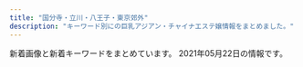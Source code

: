 ```yaml
---
title: "国分寺・立川・八王子・東京郊外"
description: "キーワード別にの巨乳アジアン・チャイナエステ嬢情報をまとめました。"
---
```


新着画像と新着キーワードをまとめています。
2021年05月22日の情報です。

<DmmAffiliateIns />
<KeywordTable
  shops={
    [
    {
        "station": "JR\u56fd\u5206\u5bfa\u99c5",
        "img_links": [
            "http://sh-akasur.work/templets/default/picture/rec1.png",
            "http://sh-akasur.work/uploads/180620/1-1P62010154K00.png",
            "http://sh-akasur.work/uploads/210310/1-21031012560V58.jpg",
            "http://sh-akasur.work/uploads/190228/1-1Z22Q51020F4.jpg",
            "http://sh-akasur.work/templets/default/picture/head.jpg",
            "http://sh-akasur.work/uploads/180620/1-1P620101629244.png",
            "http://sh-akasur.work/uploads/180620/1-1P62010193X63.jpg",
            "http://sh-akasur.work/templets/default/picture/interior_t.jpg",
            "http://sh-akasur.work/templets/default/picture/staff_t.jpg",
            "http://sh-akasur.work/uploads/190228/1-1Z22Q51242136.png",
            "http://sh-akasur.work/uploads/allimg/180620/sys.png",
            "http://sh-akasur.work/templets/default/picture/news.jpg"
        ],
        "url": "http://sh-akasur.work/",
        "name": "Sweet Honey \u30b9\u30a6\u30a3\u30fc\u30c8. \u30cf\u30cb\u30fc",
        "keywords": {}
    },
    {
        "img_links": [
            "https://yuyuka.tyo.cm/images/pic_girl01.jpg",
            "https://yuyuka.tyo.cm/photos/sites/57/2020/11/2020111001430371.jpg",
            "https://www.est-tatsujin.jp/theme/esthe_no_tatsujin_front/banner/estbnr_s2_200x40.jpg",
            "https://yuyuka.tyo.cm/images/end.png",
            "https://yuyuka.tyo.cm/images/room2.jpg",
            "https://yuyuka.tyo.cm/images/side_nav05.jpg",
            "https://yuyuka.tyo.cm/images/tel.png",
            "https://yuyuka.tyo.cm/images/side_nav06.jpg",
            "https://yuyuka.tyo.cm/photos/sites/57/2020/11/2020111001495920.jpg",
            "https://yuyuka.tyo.cm/images/side_nav01.jpg",
            "https://yuyuka.tyo.cm/images/side_nav03.jpg",
            "https://yuyuka.tyo.cm/images/sp_top02.jpg",
            "https://yuyuka.tyo.cm/images/room1.jpg",
            "https://yuyuka.tyo.cm/images/tit_link.jpg",
            "https://yuyuka.tyo.cm/images/side_nav04.jpg",
            "https://yuyuka.tyo.cm/images/mobile.png",
            "https://yuyuka.tyo.cm/images/sp_tit_pick.png",
            "https://yuyuka.tyo.cm/images/tit_pick.png",
            "https://yuyuka.tyo.cm/photos/sites/57/2020/12/2020120409221187.jpg",
            "https://yuyuka.tyo.cm/photos/sites/57/2020/11/2020111001430361.jpg",
            "https://yuyuka.tyo.cm/photos/sites/57/2020/12/2020121007423822.jpg",
            "https://yuyuka.tyo.cm/images/room4.jpg",
            "https://yuyuka.tyo.cm/images/room3.jpg",
            "https://yuyuka.tyo.cm/images/sp_tit_link.png",
            "https://yuyuka.tyo.cm/images/tit_staffbox01.jpg",
            "https://yuyuka.tyo.cm/images/sp_top01.jpg",
            "https://yuyuka.tyo.cm/images/tit_news.png",
            "https://yuyuka.tyo.cm/photos/sites/57/2020/12/2020121007431579.jpg",
            "https://yuyuka.tyo.cm/images/tit_staffbox02.jpg",
            "https://yuyuka.tyo.cm/images/side_nav02.jpg"
        ],
        "station": "JR\u6b66\u8535\u5c0f\u91d1\u4e95\u99c5\u5357\u53e3",
        "url": "https://yuyuka.tyo.cm/",
        "name": "\u7652\u3005\u83ef",
        "keywords": {
            "85": 6,
            "86": 9,
            "87": 3,
            "D": 24
        }
    },
    {
        "station": "\u4e45\u7c73\u5ddd\u99c5\u5357\u53e3",
        "img_links": [
            "http://aloha-massage.work/img/link-1.png",
            "http://aloha-massage.work/sp/img/p10.png",
            "http://aloha-massage.work/img/sta10.png",
            "http://aloha-massage.work/sp/img/sta11.png",
            "http://aloha-massage.work/img/link-4.png",
            "http://aloha-massage.work/img/sta7.png",
            "http://aloha-massage.work/img/st11.png",
            "http://aloha-massage.work/img/bottom.png",
            "http://aloha-massage.work/sp/img/add2.jpg",
            "http://aloha-massage.work/sp/img/sys.jpg",
            "http://aloha-massage.work/img/st07.png",
            "http://aloha-massage.work/sp/img/tit.jpg",
            "http://aloha-massage.work/img/head.png",
            "http://aloha-massage.work/sp/img/time2.jpg",
            "http://aloha-massage.work/sp/img/t-s.jpg",
            "http://aloha-massage.work/img/head-sys.jpg",
            "http://aloha-massage.work/sp/img/info.jpg",
            "http://aloha-massage.work/sp/img/sta10.png",
            "http://aloha-massage.work/sp/img/sta7.png",
            "http://aloha-massage.work/sp/img/pic.jpg",
            "http://aloha-massage.work/sp/img/t-a.jpg",
            "http://aloha-massage.work/sp/img/t-t.jpg",
            "http://aloha-massage.work/sp/img/time.jpg",
            "http://aloha-massage.work/img/st10.png",
            "http://aloha-massage.work/sp/img/botton.jpg",
            "http://aloha-massage.work/img/link-2.png",
            "http://aloha-massage.work/sp/img/p8.png",
            "http://aloha-massage.work/img/st8.png",
            "http://aloha-massage.work/img/link-3.png",
            "http://aloha-massage.work/img/sta8.png",
            "http://aloha-massage.work/img/mo.png",
            "http://aloha-massage.work/sp/img/t-r.jpg",
            "http://aloha-massage.work/img/sta11.png",
            "http://aloha-massage.work/img/st7.png",
            "http://aloha-massage.work/sp/img/tel2.jpg",
            "http://aloha-massage.work/sp/img/p11.png",
            "http://aloha-massage.work/sp/img/sta8.png",
            "http://aloha-massage.work/sp/img/pc.jpg",
            "http://aloha-massage.work/sp/img/add.jpg",
            "http://aloha-massage.work/img/campain.jpg",
            "http://aloha-massage.work/img/nos.png",
            "http://aloha-massage.work/sp/img/cam.jpg",
            "http://aloha-massage.work/sp/img/t-o.jpg",
            "http://aloha-massage.work/sp/img/tel.jpg"
        ],
        "name": "\u30a2\u30ed\u30cf",
        "url": "http://aloha-massage.work/",
        "keywords": {
            "C": 14,
            "86": 4,
            "E": 2,
            "85": 2,
            "88": 2
        }
    },
    {
        "img_links": [
            "http://luckystar.jpest.net/uploads//sites/43/2021/04/ss02.jpg",
            "http://luckystar.jpest.net/uploads//sites/43/2021/04/g1-1.jpg",
            "http://luckystar.jpest.net/uploads//sites/43/2021/04/ss05-2.jpg",
            "http://luckystar.jpest.net/uploads//sites/43/2021/04/top-2.png",
            "http://luckystar.jpest.net/uploads//sites/43/2021/04/ss01.jpg",
            "http://luckystar.jpest.net/uploads//sites/43/2021/04/news-1.jpg",
            "http://luckystar.jpest.net/uploads//sites/43/2021/04/tel_top-3.png",
            "http://luckystar.jpest.net/uploads//sites/43/2021/04/g3-1.jpg",
            "http://luckystar.jpest.net/uploads//sites/43/elementor/thumbs/c1-p62muc2xhfd09wgkacqtoo2er8o5xtld34ewp8yyxs.jpg",
            "http://luckystar.jpest.net/uploads//sites/43/2021/04/ss04.jpg",
            "http://luckystar.jpest.net/uploads//sites/43/2021/04/g2-1.jpg",
            "http://luckystar.jpest.net/uploads//sites/43/elementor/thumbs/c2-p62mud0ro9ealif74v5g95tvcmjj5ip3f92e6ixkrk.jpg",
            "http://luckystar.jpest.net/uploads//sites/43/2021/04/ss03.jpg",
            "http://luckystar.jpest.net/uploads//sites/43/elementor/thumbs/c5-p62mud0ro9ealif74v5g95tvcmjj5ip3f92e6ixkrk.jpg",
            "http://luckystar.jpest.net/uploads//sites/43/elementor/thumbs/c3-p62mud0ro9ealif74v5g95tvcmjj5ip3f92e6ixkrk.jpg",
            "http://luckystar.jpest.net/uploads//sites/43/2021/04/g4-1.jpg",
            "http://luckystar.jpest.net/uploads//sites/43/2021/04/zi_staff.png",
            "http://luckystar.jpest.net/uploads//sites/43/2021/04/tel-1.png"
        ],
        "url": "http://luckystar.jpest.net/",
        "name": "\u30e9\u30c3\u30ad\u30fc\u30b9\u30bf\u30fc",
        "keywords": {
            "C": 18
        },
        "station": "JR\u516b\u738b\u5b50\u99c5\u5317\u53e3"
    },
    {
        "keywords": {
            "D": 5,
            "87": 3,
            "86": 1,
            "C": 1,
            "85": 1,
            "83": 1
        },
        "station": "\u4e45\u7c73\u5ddd\u99c5\u5317\u53e3",
        "name": "\u6843\u9999",
        "url": "http://momoka.este.work/",
        "img_links": [
            "http://momoka.este.work/s_news.jpg",
            "http://momoka.este.work/s_staff.jpg",
            "http://momoka.este.work/room1.jpg",
            "http://momoka.este.work/room4.jpg",
            "http://momoka.este.work/2019121106170955.jpg",
            "http://momoka.este.work/mens-esthe1.png",
            "http://momoka.este.work/2019121106173083.jpg",
            "http://momoka.este.work/2019123003062327.jpg",
            "http://momoka.este.work/mobile.jpg",
            "http://momoka.este.work/end.png",
            "http://momoka.este.work/nbj2.jpg",
            "http://momoka.este.work/room3.jpg",
            "http://momoka.este.work/s_link.jpg",
            "http://momoka.este.work/top.png",
            "http://momoka.este.work/room2.jpg",
            "http://momoka.este.work/2019121106171979.jpg",
            "http://momoka.este.work/2019121106172252.jpg",
            "http://momoka.este.work/2019121106171659.jpg"
        ]
    },
    {
        "station": "\u6771\u4e45\u7559\u7c73\u99c5\u5317\u53e3",
        "keywords": {
            "C": 15
        },
        "img_links": [
            "http://www.tay184.info/frame/telimg/telbar.png",
            "http://www.tay184.info/frame/girl/c10001.jpg",
            "http://www.tay184.info/frame/girl/c9001.jpg",
            "http://www.tay184.info/img/header.jpg",
            "http://www.tay184.info/frame/scroll3/scroll3.jpg",
            "http://www.tay184.info/frame/scroll2/scroll2.jpg",
            "http://www.tay184.info/frame/fla/photo02.jpg",
            "http://www.tay184.info/frame/sougo/estheking.jpg",
            "http://www.tay184.info/frame/girl/c8001.jpg",
            "http://www.tay184.info/frame/scroll5/scroll5.jpg",
            "http://www.tay184.info/frame/fla/photo04.jpg",
            "http://www.tay184.info/frame/sougo/menlog.jpg",
            "http://www.tay184.info/frame/fla/photo01.jpg",
            "http://www.tay184.info/frame/fla/photo03.jpg",
            "http://www.tay184.info/frame/scroll1/scroll1.jpg",
            "http://www.tay184.info/img/88x31.jpg",
            "http://www.tay184.info/frame/newface/201908235143.jpg",
            "http://www.tay184.info/frame/scroll4/scroll4.jpg",
            "http://www.tay184.info/frame/girl/c7001.jpg",
            "http://www.tay184.info/navi/gld/temp_under2.jpg"
        ],
        "url": "http://www.tay184.info/",
        "name": "\u592a\u967d"
    },
    {
        "img_links": [
            "https://yuruca.com/wp-content/uploads/2019/06/45678yuru.jpg",
            "https://yuruca.com/wp-content/themes/este/img/top-img08.png",
            "https://yuruca.com/wp-content/themes/este/img/2.jpg",
            "https://yuruca.com/wp-content/uploads/2019/06/89765yuru.jpg",
            "https://yuruca.com/wp-content/uploads/2021/04/4070DC2F-B6C2-458D-A1B2-CD6930C64D34.jpeg",
            "https://yuruca.com/wp-content/themes/este/img/top-img07.png",
            "https://yuruca.com/wp-content/uploads/2020/01/28917lucia.jpg",
            "https://yuruca.com/wp-content/themes/este/img/top-img05.png",
            "https://yuruca.com/wp-content/themes/este/img/top-img03.png",
            "https://yuruca.com/wp-content/themes/este/img/tel_header.png",
            "https://yuruca.com/wp-content/themes/este/img/top-img01.png",
            "https://yuruca.com/wp-content/themes/este/img/call.png",
            "https://yuruca.com/wp-content/themes/este/img/1.jpg",
            "https://yuruca.com/wp-content/uploads/2017/12/222222222222222221.jpg",
            "https://yuruca.com/wp-content/themes/este/img/top-img02.png",
            "https://yuruca.com/wp-content/uploads/2019/06/4567yuru.jpg",
            "https://yuruca.com/wp-content/themes/este/img/4.jpg",
            "https://yuruca.com/wp-content/themes/este/img/top-img06.png",
            "https://yuruca.com/wp-content/themes/este/img/tel_footer.png",
            "https://yuruca.com/wp-content/themes/este/img/3.jpg"
        ],
        "station": "\u516b\u738b\u5b50\u99c5\u5357\u53e3",
        "keywords": {
            "E": 3,
            "D": 9,
            "\u30bb\u30af\u30b7\u30fc": 2
        },
        "url": "https://yuruca.com/",
        "name": "Yuru\u9999 \u30e6\u30eb\u30ab"
    },
    {
        "name": "\u767d\u3044\u604b\u4eba",
        "url": "http://www.koibito.iesjp.info/",
        "img_links": [
            "http://www.koibito.iesjp.info/files/008.jpg",
            "http://www.koibito.iesjp.info/images/top02-left.png",
            "http://www.koibito.iesjp.info/images/nav-004.png",
            "http://www.koibito.iesjp.info/images/nav-001.png",
            "http://www.koibito.iesjp.info/images/tel.png",
            "http://www.koibito.iesjp.info/images/nav-005.png",
            "http://www.koibito.iesjp.info/images/osusume01.png",
            "http://www.koibito.iesjp.info/photo_news/upimg/313515f7c41b421816_0.jpg",
            "http://www.koibito.iesjp.info/photo_news/upimg/313515f7c41b421816_1.jpg",
            "http://www.koibito.iesjp.info/photo_news/upimg/313515f7c41b421816_2.jpg",
            "http://www.koibito.iesjp.info/files/007.jpg",
            "http://www.koibito.iesjp.info/files/004.jpg",
            "http://www.koibito.iesjp.info/files/006.jpg",
            "http://www.koibito.iesjp.info/images/top003.png",
            "http://www.koibito.iesjp.info/images/nav-003.png",
            "http://www.koibito.iesjp.info/images/top01.png",
            "http://www.koibito.iesjp.info/images/nav-002.png",
            "http://www.koibito.iesjp.info/images/nav-006.png"
        ],
        "keywords": {},
        "station": "JR\u7acb\u5ddd\u99c5\u5357\u53e3"
    },
    {
        "url": "http://www.fukuen.esturl.com/",
        "keywords": {
            "87": 2,
            "85": 2,
            "D": 8,
            "84": 4
        },
        "name": "\u798f\u7e01",
        "img_links": [
            "http://www.fukuen.esturl.com/files/004.jpg",
            "http://www.fukuen.esturl.com/images/staff_top.jpg",
            "http://www.fukuen.esturl.com/files/004-02.jpg",
            "http://www.fukuen.esturl.com/images/newgirls_top.png",
            "http://www.fukuen.esturl.com/files/005-02.jpg",
            "http://www.fukuen.esturl.com/files/003-02.jpg",
            "http://www.fukuen.esturl.com/files/003.jpg",
            "http://www.fukuen.esturl.com/files/001.jpg",
            "http://www.fukuen.esturl.com/images/top.jpg",
            "http://www.fukuen.esturl.com/files/005.jpg",
            "http://www.fukuen.esturl.com/files/001-02.jpg"
        ],
        "station": "JR\u65b0\u79cb\u6d25\u99c5"
    },
    {
        "img_links": [
            "https://www.asahi-esthe.com/wp-content/uploads/bb-plugin/cache/f532f6c49a0c2e54634ac09476dcb43-1022x1024-circle.jpg",
            "https://www.asahi-esthe.com/wp-content/uploads/2020/12/237aa05907c61714132e500609d16c9-300x300.jpg",
            "https://www.asahi-esthe.com/wp-content/uploads/2013/04/large-315x315.jpg",
            "https://www.asahi-esthe.com/wp-content/uploads/2020/06/1e42fd7e9bdb1a5dc28e8e5c27a41d7-300x300.jpg",
            "https://www.asahi-esthe.com/wp-content/uploads/bb-plugin/cache/e19c7f0b0ae2e32f371cbb274f69ba5-1-circle.jpg",
            "https://www.asahi-esthe.com/wp-content/uploads/2020/06/95c3b4b4cb3df28b5fd1c1cd2382212-300x148.jpg",
            "https://www.asahi-esthe.com/wp-content/uploads/2020/06/66bb3f68b419ba492e9539a10c4144d-300x147.jpg",
            "https://www.asahi-esthe.com/wp-content/uploads/2020/06/687ab1685328def3787c2cc7742d37f-300x148.jpg",
            "https://www.asahi-esthe.com/wp-content/uploads/2020/07/6e18dba538d1cb1a28011c3ad2204a3-300x149.jpg",
            "https://www.asahi-esthe.com/wp-content/uploads/2020/06/original.jpg",
            "https://www.asahi-esthe.com/wp-content/uploads/2020/08/2c86a3401864a9b267c1d2345735b08-300x148.jpg",
            "https://www.asahi-esthe.com/wp-content/uploads/2021/04/b885c700374a617194559ca52224429-200x300.jpg",
            "https://www.asahi-esthe.com/wp-content/uploads/bb-plugin/cache/5d91b0ca5dc4839ced8698e076eb5a8-circle.jpg",
            "https://www.asahi-esthe.com/wp-content/uploads/2020/06/6fd69a76919d1ee0ef632a76b84ab15-300x148.jpg",
            "https://www.asahi-esthe.com/wp-content/uploads/2020/06/5bb5966b2987ff767e3073f6f9a5e26-300x148.jpg",
            "https://www.asahi-esthe.com/wp-content/uploads/bb-plugin/cache/1e42fd7e9bdb1a5dc28e8e5c27a41d7-circle.jpg",
            "https://www.asahi-esthe.com/wp-content/uploads/2017/11/spa-voucher-630x630.png",
            "https://www.asahi-esthe.com/wp-content/uploads/2020/06/serapisuto-300x106.png",
            "https://www.asahi-esthe.com/wp-content/uploads/2020/08/af1d1de8869cc72f89fe89aa359c2ea-300x148.jpg",
            "https://www.asahi-esthe.com/wp-content/uploads/2017/11/spa-voucher.png",
            "https://www.asahi-esthe.com/wp-content/uploads/bb-plugin/cache/50adf46537333999010214dfff8c2f5-circle.jpg",
            "https://www.asahi-esthe.com/wp-content/uploads/2017/11/spa-voucher-315x315.png",
            "https://www.asahi-esthe.com/wp-content/uploads/bb-plugin/cache/39cb329d4b872957cd4bb32efcbbb81-circle.jpg",
            "https://www.asahi-esthe.com/wp-content/uploads/2020/08/e120bbf3d39ca1935f96a502b637503-300x148.jpg",
            "https://www.asahi-esthe.com/wp-content/uploads/bb-plugin/cache/56da5ca7cef7df50174c195fae659f9-circle.jpg",
            "https://www.asahi-esthe.com/wp-content/uploads/2020/07/1cb1e6f9d5bff20362d37bef344b8df-300x149.jpg",
            "https://www.asahi-esthe.com/wp-content/uploads/bb-plugin/cache/a8c74995087bb0b1472f5ce4548d29b-circle.jpg",
            "https://www.asahi-esthe.com/wp-content/uploads/2021/04/c75dde40d918199d3e5604699a50987-225x300.jpg",
            "https://www.asahi-esthe.com/wp-content/uploads/2021/03/6014147c2bd07394e0fe58d3e9d6839.jpg",
            "https://www.asahi-esthe.com/wp-content/uploads/2020/07/5be1e8c25d1ac2b61b029a9d7c7a1d5-300x149.jpg",
            "https://www.asahi-esthe.com/wp-content/uploads/2013/04/large-630x401.jpg",
            "https://www.asahi-esthe.com/wp-content/uploads/bb-plugin/cache/210fa707f8140385468452419b504c6-circle.jpg",
            "https://www.asahi-esthe.com/wp-content/uploads/bb-plugin/cache/07027559cbf2cb609533bc524e06905-circle.jpg",
            "https://www.asahi-esthe.com/wp-content/uploads/2020/06/307af00e6376110eb594cb21a951129-300x300.jpg",
            "https://www.asahi-esthe.com/wp-content/uploads/2020/08/0f8ba5b717266f71f4702c789fa2f9b-300x148.jpg",
            "https://www.asahi-esthe.com/wp-content/uploads/2020/06/cdfecb6a823ebebbd6330a7a7ecc731-300x148.jpg",
            "https://www.asahi-esthe.com/wp-content/uploads/2013/04/large-100x100.jpg",
            "https://www.asahi-esthe.com/wp-content/uploads/2016/12/second-pic-shop-630x630.jpg",
            "https://www.asahi-esthe.com/wp-content/uploads/2020/11/11111111-300x216.png",
            "https://www.asahi-esthe.com/wp-content/uploads/2021/04/5b029a5f14887d2b8ff830b2f9849bd-1-scaled.jpg",
            "https://www.asahi-esthe.com/wp-content/uploads/bb-plugin/cache/31245c5f2d2dff6fd0cbab31f48f187-circle.jpg",
            "https://www.asahi-esthe.com/wp-content/uploads/2020/06/85add3b7a160d71cd1796851b869684-300x300.jpg",
            "https://www.asahi-esthe.com/wp-content/uploads/2019/11/slider1.jpg",
            "https://www.asahi-esthe.com/wp-content/uploads/bb-plugin/cache/cdb6f84ce805b50aab0ecc7dea3fc6b-circle.jpg",
            "https://www.asahi-esthe.com/wp-content/plugins/beaver-builder-lite-version/img/pixel.png",
            "https://www.asahi-esthe.com/wp-content/uploads/2020/08/bc6791c99340b30e294fd30338d4d53-300x149.jpg",
            "https://www.asahi-esthe.com/wp-content/uploads/2020/08/f19c130ced625e76df374e92656c4ce-300x149.jpg",
            "https://www.asahi-esthe.com/wp-content/uploads/2020/06/652ddc2fe484fa8033de98238a068a4-300x300.jpg",
            "https://www.asahi-esthe.com/wp-content/uploads/bb-plugin/cache/10378013268d3d764f8251835a15d1a-circle.jpg",
            "https://www.asahi-esthe.com/wp-content/uploads/bb-plugin/cache/f00d482cbb040f330ab7b54a6fed7a0-circle.jpg",
            "https://www.asahi-esthe.com/wp-content/uploads/2021/04/5da8bd35612a254103ad5ac1bfc7df5-300x300.jpg"
        ],
        "keywords": {
            "87": 2,
            "\u30bb\u30af\u30b7\u30fc": 2,
            "\u4e73": 4,
            "F": 4,
            "85": 6,
            "86": 8,
            "D": 8,
            "\u7206\u4e73": 4,
            "84": 4,
            "82": 4,
            "83": 4,
            "C": 48
        },
        "station": "JR\u516b\u738b\u5b50\u99c5\u5317\u53e3",
        "name": "\u30a2\u30b5\u30d2\u30a8\u30b9\u30c6",
        "url": "https://www.asahi-esthe.com/"
    },
    {
        "keywords": {
            "\u80f8": 2,
            "D": 64,
            "86": 40,
            "87": 16,
            "88": 16
        },
        "img_links": [
            "http://www.manshun-relax.xyz/files/004.jpg",
            "http://www.manshun-relax.xyz/images/slider-img001.jpg",
            "http://www.manshun-relax.xyz/photo_news/upimg/1131560a4f9a26f066_0.jpg",
            "http://www.manshun-relax.xyz/files/009.jpg",
            "http://www.manshun-relax.xyz/images/m1.jpg",
            "http://www.manshun-relax.xyz/files/008.jpg",
            "http://www.manshun-relax.xyz/images/rsubt1.png",
            "http://www.manshun-relax.xyz/photo_news/upimg/375105f3745e630f9c_0.jpg",
            "http://www.manshun-relax.xyz/images/m4.jpg",
            "http://www.manshun-relax.xyz/files/003.jpg",
            "http://www.manshun-relax.xyz/files/010.jpg",
            "http://www.manshun-relax.xyz/images/m3.jpg",
            "http://www.manshun-relax.xyz/photo_news/upimg/156215d3abbcabeb19_0.jpg",
            "http://www.manshun-relax.xyz/images/b-online.png",
            "http://www.manshun-relax.xyz/files/005.jpg",
            "http://www.manshun-relax.xyz/images/m2.jpg",
            "http://www.manshun-relax.xyz/images/m6.jpg",
            "http://www.manshun-relax.xyz/images/rsubt2.png",
            "http://www.manshun-relax.xyz/images/rsubt6.png",
            "http://www.manshun-relax.xyz/images/rsubt7.png",
            "http://www.manshun-relax.xyz/files/007.jpg",
            "http://www.manshun-relax.xyz/photo_news/upimg/141125caee64562cdf_0.jpg",
            "http://www.manshun-relax.xyz/images/b-tel.png",
            "http://www.manshun-relax.xyz/images/rsubt4.png",
            "http://www.manshun-relax.xyz/photo_news/upimg/156215d3abbcabeb19_1.jpg",
            "http://www.manshun-relax.xyz/images/rsubt5.png",
            "http://www.manshun-relax.xyz/photo_news/upimg/141125caee64562cdf_1.jpg",
            "http://www.manshun-relax.xyz/files/002.jpg",
            "http://www.manshun-relax.xyz/images/rsubt3.png",
            "http://www.manshun-relax.xyz/files/001.jpg"
        ],
        "name": "\u6e80\u6625",
        "url": "http://www.manshun-relax.xyz/",
        "station": "JR\u516b\u738b\u5b50\u99c5\u5317\u53e3"
    },
    {
        "url": "http://tenoon.xyz/",
        "keywords": {
            "C": 15
        },
        "img_links": [
            "http://tenoon.xyz/images/new1.jpg",
            "http://tenoon.xyz/images/g0.jpg",
            "http://tenoon.xyz/images/r3.jpg",
            "http://tenoon.xyz/images/r1.jpg",
            "http://tenoon.xyz/images/r2.jpg",
            "http://tenoon.xyz/images/r4.jpg",
            "http://tenoon.xyz/images/1.png",
            "http://tenoon.xyz/images/lanlan.jpg",
            "http://tenoon.xyz/images/zi_link.png",
            "http://tenoon.xyz/images/3.png",
            "http://tenoon.xyz/images/ma.jpg",
            "http://tenoon.xyz/images/g2.jpg",
            "http://tenoon.xyz/images/g3.jpg",
            "http://tenoon.xyz/images/zi_staff.png",
            "http://tenoon.xyz/images/g1.jpg",
            "http://tenoon.xyz/images/g5.jpg",
            "http://tenoon.xyz/images/top.jpg",
            "http://tenoon.xyz/images/mobile.jpg",
            "http://tenoon.xyz/images/g6.jpg",
            "http://tenoon.xyz/images/maga.png"
        ],
        "station": "JR\u798f\u751f\u99c5\u6771\u53e3",
        "name": "\u624b\u306e\u6e29"
    },
    {
        "img_links": [
            "http://www.yuki.iesjp.com/files/003-03.jpg",
            "http://www.yuki.iesjp.com/images/shop/s8.jpg",
            "http://www.yuki.iesjp.com/files/004.jpg",
            "http://www.yuki.iesjp.com/files/002.jpg",
            "http://www.yuki.iesjp.com/images/shop/s2.jpg",
            "http://www.yuki.iesjp.com/images/shop/s1.jpg",
            "http://www.yuki.iesjp.com/images/line.png",
            "http://www.yuki.iesjp.com/files/001.jpg",
            "http://www.yuki.iesjp.com/images/shop/s4.jpg",
            "http://www.yuki.iesjp.com/images/r3.jpg",
            "http://www.yuki.iesjp.com/files/002-02.jpg",
            "http://www.yuki.iesjp.com/files/001-02.jpg",
            "http://www.yuki.iesjp.com/files/003-02.jpg",
            "http://www.yuki.iesjp.com/files/004-03.jpg",
            "http://www.yuki.iesjp.com/images/shop/s5.jpg",
            "http://www.yuki.iesjp.com/images/shop/s7.jpg",
            "http://www.yuki.iesjp.com/files/003.jpg",
            "http://www.yuki.iesjp.com/files/002-03.jpg",
            "http://www.yuki.iesjp.com/images/shop/s3.jpg",
            "http://www.yuki.iesjp.com/files/001-03.jpg",
            "http://www.yuki.iesjp.com/files/004-02.jpg",
            "http://www.yuki.iesjp.com/images/shop/s6.jpg",
            "http://www.yuki.iesjp.com/images/mobile.jpg"
        ],
        "keywords": {
            "87": 8,
            "86": 8,
            "D": 16,
            "C": 12
        },
        "url": "http://www.yuki.iesjp.com/",
        "station": "JR\u516b\u738b\u5b50\u99c5\u5317\u53e3",
        "name": "\u512a\u59eb"
    },
    {
        "keywords": {},
        "img_links": [
            "http://bijin.estms.info/up/uploads/20191213191915E4816BC5-8C62-407B-A6ED-C87D0F0F46EC.jpeg",
            "http://bijin.estms.info/up/uploads/20191118072033DC193570-75FC-4101-8931-9917C4584482.jpeg",
            "http://bijin.estms.info/up/uploads/20210218144912ai.jpg",
            "http://bijin.estms.info/up/newsimg/20201128150654mmexport1606540655903.jpg",
            "http://bijin.estms.info/up/uploads/2020011123383520181216000901sor.jpg",
            "http://bijin.estms.info/up/newsimg/20201219120625mmexport1608274227813_mr1608275553768.jpg",
            "http://bijin.estms.info/up/uploads/202002032232405330A00F-9036-47F6-9444-FEF00ACC443C.jpeg",
            "http://bijin.estms.info/up/uploads/20191015072706274D8AA4-F27F-41E1-B40F-28CEEDCC8339.jpeg",
            "http://bijin.estms.info/up/uploads/20201217003900rr1.jpg",
            "http://bijin.estms.info/up/uploads/20190430125157XTFS2133.jpg",
            "http://bijin.estms.info/images/top_pickup.png",
            "http://bijin.estms.info/up/uploads/20200406213449ai1.jpg",
            "http://bijin.estms.info/up/uploads/201911180721076EB6EE65-B4D3-49CC-B10D-FFCADDD8F51D.jpeg",
            "http://bijin.estms.info/up/uploads/20200121001247FF252499-7BDC-480E-BC20-F0D33285CC2B.jpeg",
            "http://bijin.estms.info/up/uploads/20190602230156image.jpeg",
            "http://bijin.estms.info/up/uploads/20200406213506raki.jpg",
            "http://bijin.estms.info/up/uploads/20190424151005haru.jpg",
            "http://bijin.estms.info/up/uploads/20191002121102E9E57D38-E21B-4027-92DB-F139042F686A.jpeg",
            "http://bijin.estms.info/up/uploads/20201217003849rr.jpg",
            "http://bijin.estms.info/up/newsimg/20210303031951mmexport1614662969615_mr1614705824817_mh1614708399542.jpg",
            "http://bijin.estms.info/up/newsimg/20210331004107mi.jpg",
            "http://bijin.estms.info/up/uploads/20190829230957hani.jpg",
            "http://bijin.estms.info/up/uploads/20191118072051423B39CB-95FB-4F88-B6F9-237745081B01.jpeg",
            "http://bijin.estms.info/up/uploads/20190310191122emi.jpg",
            "http://bijin.estms.info/up/uploads/20190602230214image.jpeg",
            "http://bijin.estms.info/up/uploads/20200406213536yuna.jpg",
            "http://bijin.estms.info/up/uploads/2020012010213518DC6BF5-40C1-4A5F-88A9-48EFDA79AC27.jpeg",
            "http://bijin.estms.info/up/uploads/20210520233443mi.jpg",
            "http://bijin.estms.info/up/uploads/20201008173812y1.jpg",
            "http://bijin.estms.info/up/uploads/20210304174301ym.jpg",
            "http://bijin.estms.info/up/uploads/2020011707213997E7D3ED-E846-45D2-BE23-3A9EA27C99E5.jpeg",
            "http://bijin.estms.info/images/t2.jpg",
            "http://bijin.estms.info/up/uploads/2019121319191596C90C3E-6F98-4408-8DB6-F1278D52BEF8.jpeg",
            "http://bijin.estms.info/images/r4.jpg",
            "http://bijin.estms.info/up/uploads/20200819222125miko.jpg",
            "http://bijin.estms.info/up/uploads/202001201021517F471254-F426-4D22-8198-E0392BEB2618.jpeg",
            "http://bijin.estms.info/up/uploads/20190824212918LJJT6902.jpg",
            "http://bijin.estms.info/up/uploads/20191002121121328B75FF-E54B-4F1A-999B-05804A859FE6.jpeg",
            "http://bijin.estms.info/up/uploads/201910170721068B044B14-FAA2-4575-B987-3D0C526278FB.jpeg",
            "http://bijin.estms.info/up/uploads/20200712231007yuri.jpg",
            "http://bijin.estms.info/up/uploads/20190824212918DWZR9680.jpg",
            "http://bijin.estms.info/up/uploads/20200819222125mik.jpg",
            "http://bijin.estms.info/up/uploads/201912021030562C17E879-4CFB-416F-A8C4-2951B0F2205B.jpeg",
            "http://bijin.estms.info/up/newsimg/20201130213044yum.jpg",
            "http://bijin.estms.info/up/newsimg/20201016160747mmexport1602828878412_mr1602829328944_mh1602831616134.jpg",
            "http://bijin.estms.info/up/newsimg/20210217123132MYXJ_20210209211243608_fast_mh1613462872557.jpg",
            "http://bijin.estms.info/up/uploads/20190626204244naaa.jpg",
            "http://bijin.estms.info/up/uploads/20191028175611nene.jpg",
            "http://bijin.estms.info/up/uploads/2019110620470700D464B9-FADE-417C-B2D3-ADCCA8F79F09.jpeg",
            "http://bijin.estms.info/up/uploads/20210304174315yy1.jpg",
            "http://bijin.estms.info/images/r1.jpg",
            "http://bijin.estms.info/up/uploads/201910150727064AEE5CC2-79ED-4E66-9DE0-B5C435D880C2.jpeg",
            "http://bijin.estms.info/up/uploads/20201008173803y.jpg",
            "http://bijin.estms.info/up/uploads/20200117072212A6B1AABA-580A-476E-9289-473C6EBAEAEA.jpeg",
            "http://bijin.estms.info/up/uploads/20191017072128216A9A55-5AC4-4940-835D-FB551634C6E6.jpeg",
            "http://bijin.estms.info/up/uploads/20190611075455image.jpeg",
            "http://bijin.estms.info/up/uploads/20191213191915F8D7E171-6B72-4E9D-BAE6-95764C2481B9.jpeg",
            "http://bijin.estms.info/up/uploads/20200903200139IMG_6628.jpg",
            "http://bijin.estms.info/up/uploads/20190424151005har.jpg",
            "http://bijin.estms.info/up/uploads/20190626204244naa.jpg",
            "http://bijin.estms.info/up/newsimg/20201215212952B612Kaji_20201203_130112_040_mh1606968582446.jpg",
            "http://bijin.estms.info/up/uploads/20190512145422ai.jpg",
            "http://bijin.estms.info/up/uploads/20201005203352thumbnail_IMG_6687.jpg",
            "http://bijin.estms.info/up/uploads/20191106204707A3EB6328-3B05-4BE7-8E96-27A1C6F46231.jpeg",
            "http://bijin.estms.info/up/uploads/202001210012472FD8035D-E181-4CC8-91C9-411154468BE0.jpeg",
            "http://bijin.estms.info/up/uploads/20201220222426y.jpg",
            "http://bijin.estms.info/up/uploads/202002032232405E8F4BDF-8802-4EBC-A1EF-AD51378519E7.jpeg",
            "http://bijin.estms.info/up/uploads/20210304174335yy.jpg",
            "http://bijin.estms.info/up/uploads/202005180731156A797D2C-B69E-4345-B776-BA05CAB5E487.jpeg",
            "http://bijin.estms.info/up/uploads/20190611075507image.jpeg",
            "http://bijin.estms.info/up/uploads/20190430121942RCKF3078.jpg",
            "http://bijin.estms.info/up/uploads/20190310191122emi1.jpg",
            "http://bijin.estms.info/up/uploads/20201016170513h.jpg",
            "http://bijin.estms.info/up/uploads/2020011123332722.jpg",
            "http://bijin.estms.info/up/uploads/201912132254460EDB9A1F-C26F-42D3-9D9F-4859D6ACF118.jpeg",
            "http://bijin.estms.info/up/uploads/20190831100054image.jpeg",
            "http://bijin.estms.info/up/uploads/20180107000626image.jpeg",
            "http://bijin.estms.info/up/uploads/20200730001205eri.jpg",
            "http://bijin.estms.info/images/r3.jpg",
            "http://bijin.estms.info/images/r2.jpg",
            "http://bijin.estms.info/up/uploads/201911051624233BB9B4A5-25B8-4ACA-A6C4-B819FAC4075C.jpeg",
            "http://bijin.estms.info/up/uploads/20201005203401thumbnail_IMG_6686.jpg",
            "http://bijin.estms.info/up/uploads/20210304174253yum.jpg",
            "http://bijin.estms.info/up/uploads/20200406213457ai.jpg",
            "http://bijin.estms.info/up/uploads/20191014225239rina.jpg",
            "http://bijin.estms.info/images/tel.png",
            "http://bijin.estms.info/up/uploads/20201220222426yu.jpg",
            "http://bijin.estms.info/up/uploads/20200406213527yuna1.jpg"
        ],
        "name": "\u30d4\u30f3\u30af\u30ac\u30fc\u30eb",
        "url": "http://bijin.estms.info/",
        "station": "\u4e45\u7c73\u5ddd\u99c5\u5357\u53e3"
    },
    {
        "img_links": [
            "http://uuka.loveyaku.com/imgs/lunbo/photo01.jpg",
            "http://uuka.loveyaku.com/imgs/nav/nb05.png",
            "http://uuka.loveyaku.com/imgs/lunbo/photo02.jpg",
            "http://uuka.loveyaku.com/imgs/bttel.png",
            "http://uuka.loveyaku.com/imgs/lunbo/photo03.jpg",
            "http://uuka.loveyaku.com/imgs/temp_boshu.jpg",
            "http://uuka.loveyaku.com/imgs/mobile.jpg",
            "http://uuka.loveyaku.com/imgs/information.jpg",
            "http://uuka.loveyaku.com/imgs/nav/nb03.png",
            "http://uuka.loveyaku.com/imgs/address.png",
            "http://uuka.loveyaku.com/imgs/nav/nb02.png",
            "http://uuka.loveyaku.com/imgs/headline.png",
            "http://uuka.loveyaku.com/imgs/header.png",
            "http://uuka.loveyaku.com/imgs/lunbo/photo04.jpg",
            "http://uuka.loveyaku.com/imgs/nav/nb01.png",
            "http://uuka.loveyaku.com/imgs/bar_therapist.png",
            "http://uuka.loveyaku.com/imgs/nav/nb06.png",
            "http://uuka.loveyaku.com/imgs/nav/nb04.png"
        ],
        "keywords": {
            "C": 7
        },
        "name": "\u7652\u60a0\u83ef",
        "url": "http://uuka.loveyaku.com/",
        "station": "JR\u516b\u738b\u5b50\u99c5\u5357\u53e3"
    },
    {
        "keywords": {
            "C": 16,
            "87": 4,
            "86": 7,
            "85": 7,
            "D": 8,
            "84": 12,
            "E": 6
        },
        "url": "http://hohoeimi.xyz/",
        "station": "JR\u65b0\u79cb\u6d25\u99c5",
        "name": "\u4e00\u76ee\u60da\u308c",
        "img_links": [
            "http://hohoeimi.xyz/static/picture/tit_new.png",
            "http://hohoeimi.xyz/uploads/210329/1-21032Z953453M.jpg",
            "http://hohoeimi.xyz/static/picture/top.jpg",
            "http://hohoeimi.xyz/uploads/210129/1-210129160929511.jpg",
            "http://hohoeimi.xyz/uploads/210129/1-210129160TIO.jpg",
            "http://hohoeimi.xyz/static/picture/tit_staff01.png",
            "http://hohoeimi.xyz/uploads/210308/1-21030P9253Q25.jpg",
            "http://hohoeimi.xyz/static/picture/sp_tit_staff02.png",
            "http://hohoeimi.xyz/static/picture/sys.jpg",
            "http://hohoeimi.xyz/static/picture/tit_therapist.png",
            "http://hohoeimi.xyz/uploads/210308/1-21030P9244a23.jpg",
            "http://hohoeimi.xyz/static/picture/room4.jpg",
            "http://hohoeimi.xyz/static/picture/img_tel.png",
            "http://hohoeimi.xyz/uploads/210329/1-21032Z95259121.jpg",
            "http://hohoeimi.xyz/static/picture/room1.jpg",
            "http://hohoeimi.xyz/static/picture/tit_staff02.png",
            "http://hohoeimi.xyz/uploads/210329/1-21032Z95334T3.jpg",
            "http://hohoeimi.xyz/uploads/210308/1-21030P92524259.jpg",
            "http://hohoeimi.xyz/static/picture/sp_tit_therapist.png",
            "http://hohoeimi.xyz/images/1-1Z41911200GA.png",
            "http://hohoeimi.xyz/static/picture/maining.jpg",
            "http://hohoeimi.xyz/uploads/210308/1-21030P92349344.jpg",
            "http://hohoeimi.xyz/uploads/210303/1-210303125TV07.jpg",
            "http://hohoeimi.xyz/static/picture/sp_tit_new.png",
            "http://hohoeimi.xyz/static/picture/sp_tit_staff01.png",
            "http://hohoeimi.xyz/static/picture/room3.jpg",
            "http://hohoeimi.xyz/uploads/210316/1-21031615094IR.jpg",
            "http://hohoeimi.xyz/static/picture/room2.jpg",
            "http://hohoeimi.xyz/uploads/210308/1-21030P92325Z3.jpg",
            "http://hohoeimi.xyz/uploads/210129/1-2101291609513M.jpg",
            "http://hohoeimi.xyz/uploads/210308/1-21030P92312160.jpg"
        ]
    },
    {
        "station": "\u4fdd\u8c37\u99c5\u5357\u53e3",
        "url": "http://www.hoya-en.com/",
        "keywords": {
            "85": 6,
            "88": 12,
            "D": 18
        },
        "name": "\u7e01",
        "img_links": [
            "http://www.hoya-en.com/files/003-03.jpg",
            "http://www.hoya-en.com/images/slider/02.jpg",
            "http://www.hoya-en.com/files/006-02.jpg",
            "http://www.hoya-en.com/files/002-03.jpg",
            "http://www.hoya-en.com/images/coverGirlParts.png",
            "http://www.hoya-en.com/files/006.jpg",
            "http://www.hoya-en.com/images/showCover.png",
            "http://www.hoya-en.com/files/001.jpg",
            "http://www.hoya-en.com/files/005-02.jpg",
            "http://www.hoya-en.com/files/004-02.jpg",
            "http://www.hoya-en.com/files/002-02.jpg",
            "http://www.hoya-en.com/files/004-03.jpg",
            "http://www.hoya-en.com/files/004.jpg",
            "http://www.hoya-en.com/images/slider/03.jpg",
            "http://www.hoya-en.com/files/005-03.jpg",
            "http://www.hoya-en.com/files/001-03.jpg",
            "http://www.hoya-en.com/images/slider/01.jpg",
            "http://www.hoya-en.com/images/tel.png",
            "http://www.hoya-en.com/files/003-02.jpg",
            "http://www.hoya-en.com/files/001-02.jpg",
            "http://www.hoya-en.com/files/005.jpg",
            "http://www.hoya-en.com/files/003.jpg",
            "http://www.hoya-en.com/files/002.jpg",
            "http://www.hoya-en.com/files/006-03.jpg",
            "http://www.hoya-en.com/images/mobile.jpg",
            "http://www.hoya-en.com/images/backlistbtn.png"
        ]
    },
    {
        "img_links": [
            "http://pikachu.ests.jp/photos/sites/53/2021/05/2021050712403935.jpg",
            "http://pikachu.ests.jp/images/room4.jpg",
            "http://pikachu.ests.jp/photos/sites/53/2021/05/2021051910514097.jpg",
            "http://pikachu.ests.jp/photos/sites/53/2019/12/2019120812225273.jpg",
            "http://pikachu.ests.jp/images/room3.jpg",
            "http://pikachu.ests.jp/photos/sites/53/2021/04/2021040715550869.jpg",
            "http://pikachu.ests.jp/images/s_cast.png",
            "http://pikachu.ests.jp/photos/sites/53/2021/03/2021030114234646.jpg",
            "http://pikachu.ests.jp/photos/sites/53/2021/03/2021030313272842.jpg",
            "http://pikachu.ests.jp/photos/sites/53/2021/03/2021031310450095.jpg",
            "http://pikachu.ests.jp/images/end.png",
            "http://pikachu.ests.jp/photos/sites/53/2019/12/2019120812200274.jpg",
            "http://pikachu.ests.jp/images/room2.jpg",
            "http://pikachu.ests.jp/photos/sites/53/2021/03/2021031510384072.jpg",
            "http://pikachu.ests.jp/photos/sites/53/2020/05/2020051218381818.jpg",
            "http://pikachu.ests.jp/photos/sites/53/2020/03/2020030410412043.jpg",
            "http://pikachu.ests.jp/images/tel.png",
            "http://pikachu.ests.jp/photos/sites/53/2019/12/2019120812211796.jpg",
            "http://pikachu.ests.jp/photos/sites/53/2020/10/2020102117055661.jpg",
            "http://pikachu.ests.jp/photos/sites/53/2020/06/2020060511580071.jpg",
            "http://pikachu.ests.jp/photos/sites/53/2020/05/202005031020591.jpg",
            "http://pikachu.ests.jp/photos/sites/53/2019/12/2019120812213623.jpg",
            "http://pikachu.ests.jp/photos/sites/53/2019/12/2019120812205273.jpg",
            "http://pikachu.ests.jp/photos/sites/53/2020/07/202007021613567.jpg",
            "http://pikachu.ests.jp/photos/sites/53/2019/12/2019120812194443.jpg",
            "http://pikachu.ests.jp/photos/sites/53/2019/12/2019120812233657.jpg",
            "http://pikachu.ests.jp/photos/sites/53/2019/12/2019120812240249.jpg",
            "http://pikachu.ests.jp/images/room1.jpg",
            "http://pikachu.ests.jp/photos/sites/53/2020/08/2020082516123813.jpg",
            "http://pikachu.ests.jp/images/face.png",
            "http://pikachu.ests.jp/photos/sites/53/2021/01/2021010712394126.jpg",
            "http://pikachu.ests.jp/photos/sites/53/2020/08/2020080517483611.jpg",
            "http://pikachu.ests.jp/photos/sites/53/2020/04/2020042310542798.jpg",
            "http://pikachu.ests.jp/photos/sites/53/2020/07/202007011646525.jpg",
            "http://pikachu.ests.jp/images/line2.png",
            "http://pikachu.ests.jp/photos/sites/53/2020/12/2020123109574053.jpg",
            "http://pikachu.ests.jp/photos/sites/53/2021/04/2021041716521588.jpg",
            "http://pikachu.ests.jp/photos/sites/53/2021/03/2021033012191147.jpg",
            "http://pikachu.ests.jp/images/s_news.jpg",
            "http://pikachu.ests.jp/photos/sites/53/2021/04/202104281343094.jpg",
            "http://pikachu.ests.jp/photos/sites/53/2020/05/2020052118140966.jpg",
            "http://pikachu.ests.jp/photos/sites/53/2020/07/2020071318331414.jpg",
            "http://pikachu.ests.jp/photos/sites/53/2020/10/202010131217588.jpg",
            "http://pikachu.ests.jp/photos/sites/53/2019/12/2019120812222495.jpg"
        ],
        "station": "JR\u7acb\u5ddd\u99c5\u5357\u53e3",
        "url": "http://pikachu.ests.jp/",
        "keywords": {
            "85": 8,
            "87": 7,
            "D": 29,
            "E": 2,
            "83": 5,
            "84": 2,
            "86": 12,
            "C": 3
        },
        "name": "\u30d4\u30ab\u30fb\u304a\u3061\u3085\uff5e"
    },
    {
        "name": "\u30aa\u30a2\u30b7\u30b9",
        "img_links": [
            "http://cosmos.xyz.mn/photos/sites/30/2021/04/2021042307580315.jpg",
            "http://cosmos.xyz.mn/images/info3.jpg",
            "http://cosmos.xyz.mn/images/ico01.png",
            "http://cosmos.xyz.mn/images/side_mobile.jpg",
            "http://cosmos.xyz.mn/photos/sites/30/2020/04/202004041029346.jpg",
            "http://cosmos.xyz.mn/images/link_nav04.jpg",
            "http://cosmos.xyz.mn/photos/sites/30/2020/04/202004041029313.jpg",
            "http://cosmos.xyz.mn/photos/sites/30/2020/04/2020040410293010.jpg",
            "http://cosmos.xyz.mn/images/info2.jpg",
            "http://cosmos.xyz.mn/images/top_slider01.jpg",
            "http://cosmos.xyz.mn/images/link_nav07.jpg",
            "http://cosmos.xyz.mn/images/top.png",
            "http://cosmos.xyz.mn/images/link_nav01.jpg",
            "http://cosmos.xyz.mn/images/info1.jpg",
            "http://cosmos.xyz.mn/photos/sites/30/2020/04/2020040410293617.jpg",
            "http://cosmos.xyz.mn/images/sp_top.jpg",
            "http://cosmos.xyz.mn/images/top_slider02.jpg",
            "http://cosmos.xyz.mn/images/link_nav05.jpg",
            "http://cosmos.xyz.mn/photos/sites/30/2020/04/2020040410293269.jpg",
            "http://cosmos.xyz.mn/images/link_nav03.jpg",
            "http://cosmos.xyz.mn/images/link_nav06.jpg",
            "http://cosmos.xyz.mn/images/side_link.jpg",
            "http://cosmos.xyz.mn/images/link_nav02.jpg",
            "http://cosmos.xyz.mn/photos/sites/30/2020/04/2020040410292761.jpg",
            "http://cosmos.xyz.mn/images/side_tel.jpg"
        ],
        "station": "\u6771\u4e45\u7559\u7c73\u99c5\u897f\u53e3",
        "url": "http://cosmos.xyz.mn/",
        "keywords": {
            "85": 4,
            "D": 7,
            "83": 1,
            "86": 2
        }
    },
    {
        "keywords": {},
        "url": "http://kaori.me-es.com/",
        "station": "JR\u9752\u6885\u99c5",
        "name": "\u9999",
        "img_links": [
            "http://kaori.me-es.com/girl/07.jpg",
            "http://kaori.me-es.com/images/index_05.jpg",
            "http://kaori.me-es.com/girl/03.jpg",
            "http://kaori.me-es.com/images/info.jpg",
            "http://kaori.me-es.com/images/01.jpg",
            "http://kaori.me-es.com/images/index_13.jpg",
            "http://kaori.me-es.com/images/rec.jpg",
            "http://kaori.me-es.com/images/rec_09.jpg",
            "http://kaori.me-es.com/images/index_21.jpg",
            "http://kaori.me-es.com/images/index_07.jpg",
            "http://kaori.me-es.com/images/index_19.jpg",
            "http://kaori.me-es.com/images/index_17.jpg",
            "http://kaori.me-es.com/images/index_03.jpg",
            "http://kaori.me-es.com/girl/06.jpg",
            "http://kaori.me-es.com/images/index_10.jpg",
            "http://kaori.me-es.com/images/info_09.jpg",
            "http://kaori.me-es.com/images/index_18.jpg",
            "http://kaori.me-es.com/images/index_02.jpg",
            "http://kaori.me-es.com/girl/01.jpg",
            "http://kaori.me-es.com/images/index_12.jpg",
            "http://kaori.me-es.com/images/index_16.jpg",
            "http://kaori.me-es.com/images/index_14.jpg",
            "http://kaori.me-es.com/images/index_04.jpg",
            "http://kaori.me-es.com/images/index_01.jpg",
            "http://kaori.me-es.com/girl/00.jpg",
            "http://kaori.me-es.com/images/index_06.jpg",
            "http://kaori.me-es.com/girl/08.jpg",
            "http://kaori.me-es.com/images/staff_09.jpg",
            "http://kaori.me-es.com/girl/05.jpg",
            "http://kaori.me-es.com/images/02.jpg"
        ]
    },
    {
        "img_links": [
            "http://yume-yuri.info/images/r3.jpg",
            "http://yume-yuri.info/images/mobile.jpg",
            "http://yume-yuri.info/images/g5.jpg",
            "http://yume-yuri.info/images/g2.jpg",
            "http://yume-yuri.info/images/yuki.jpg",
            "http://yume-yuri.info/images/baner2.jpg",
            "http://yume-yuri.info/images/g3.jpg",
            "http://yume-yuri.info/images/g4.jpg",
            "http://yume-yuri.info/images/r4.jpg",
            "http://yume-yuri.info/images/r2.jpg",
            "http://yume-yuri.info/images/r1.jpg",
            "http://yume-yuri.info/images/r5.jpg",
            "http://yume-yuri.info/images/baner1.jpg",
            "http://yume-yuri.info/images/momo.jpg",
            "http://yume-yuri.info/images/g1.jpg",
            "http://yume-yuri.info/images/r6.jpg"
        ],
        "name": "\u5922\u767e\u5408",
        "url": "http://yume-yuri.info/",
        "station": "\u4eac\u738b\u516b\u738b\u5b50\u99c5",
        "keywords": {}
    },
    {
        "keywords": {},
        "url": "http://lovehoney.estx.net/",
        "station": "JR\u56fd\u5206\u5bfa\u99c5\u5357\u53e3",
        "img_links": [
            "http://lovehoney.estx.net/images/index_14.jpg",
            "http://lovehoney.estx.net/staff/4/1.jpg",
            "http://lovehoney.estx.net/images/index_13.jpg",
            "http://lovehoney.estx.net/images/3.jpg",
            "http://lovehoney.estx.net/images/2.jpg",
            "http://lovehoney.estx.net/images/index_08.jpg",
            "http://lovehoney.estx.net/images/1.jpg",
            "http://lovehoney.estx.net/images/index_17.jpg",
            "http://lovehoney.estx.net/images/index_12.jpg",
            "http://lovehoney.estx.net/images/4.jpg",
            "http://lovehoney.estx.net/images/index_04.jpg",
            "http://lovehoney.estx.net/images/index_06.jpg",
            "http://lovehoney.estx.net/staff/3/1.jpg",
            "http://lovehoney.estx.net/staff/2/1.jpg",
            "http://lovehoney.estx.net/images/index_02.jpg",
            "http://lovehoney.estx.net/images/index_09.jpg",
            "http://lovehoney.estx.net/images/index_10.jpg",
            "http://lovehoney.estx.net/images/index_05.jpg",
            "http://lovehoney.estx.net/images/index2_12.jpg",
            "http://lovehoney.estx.net/images/staff_10.jpg",
            "http://lovehoney.estx.net/staff/1/1.jpg",
            "http://lovehoney.estx.net/images/index_07.jpg"
        ],
        "name": "Love Honey \uff5e\u30e9\u30d6\u30cf\u30cb\u30fc\uff5e"
    },
    {
        "name": "Nikoly\uff5e\u4e8c\u30b3\u30ea\u30fc",
        "url": "http://hi-msg.com/nikoly/",
        "station": "\u3072\u3070\u308a\u30f6\u4e18\u99c5\u5317\u53e3",
        "img_links": [
            "http://hi-msg.com/nikoly/img/p-4.png",
            "http://hi-msg.com/nikoly/img/p-7.png",
            "http://hi-msg.com/nikoly/img/botton.jpg",
            "http://hi-msg.com/nikoly/img/p-9.png",
            "http://hi-msg.com/nikoly/img/p-4-1.png",
            "http://hi-msg.com/nikoly/img/p-1.png",
            "http://hi-msg.com/nikoly/img/p-5.png",
            "http://hi-msg.com/nikoly/img/p-0.png",
            "http://hi-msg.com/nikoly/img/p-3.png",
            "http://hi-msg.com/nikoly/img/p-11.png",
            "http://hi-msg.com/nikoly/img/s0.png",
            "http://hi-msg.com/nikoly/img/p-6.png",
            "http://hi-msg.com/nikoly/img/p-10.png",
            "http://hi-msg.com/nikoly/img/s2.png",
            "http://hi-msg.com/nikoly/img/tel.jpg",
            "http://hi-msg.com/nikoly/img/p-12.png",
            "http://hi-msg.com/nikoly/img/p-8.png",
            "http://hi-msg.com/nikoly/img/p-2.png"
        ],
        "keywords": {}
    },
    {
        "img_links": [
            "http://taipei-yoru.jpn.mn/images/s_news.jpg",
            "http://taipei-yoru.jpn.mn/photos/sites/23/2020/08/2020081607343113.jpg",
            "http://taipei-yoru.jpn.mn/photos/sites/23/2021/03/2021030205171343.jpg",
            "http://taipei-yoru.jpn.mn/photos/sites/23/2021/03/2021032808483814.jpg",
            "http://taipei-yoru.jpn.mn/photos/sites/23/2021/03/2021032808483745.jpg",
            "http://taipei-yoru.jpn.mn/photos/sites/23/2020/08/2020081607165749.jpg",
            "http://taipei-yoru.jpn.mn/photos/sites/23/2020/09/2020090201331691.jpg",
            "http://taipei-yoru.jpn.mn/photos/sites/23/2020/12/202012150944033.jpg",
            "http://taipei-yoru.jpn.mn/photos/sites/23/2020/08/2020081607170250.jpg",
            "http://taipei-yoru.jpn.mn/images/service4.jpg",
            "http://taipei-yoru.jpn.mn/photos/sites/23/2021/02/2021022701451957.jpg",
            "http://taipei-yoru.jpn.mn/images/service3.jpg",
            "http://taipei-yoru.jpn.mn/images/nbj3.jpg",
            "http://taipei-yoru.jpn.mn/images/top.png",
            "http://taipei-yoru.jpn.mn/photos/sites/23/2020/09/202009020133154.jpg",
            "http://taipei-yoru.jpn.mn/images/service1.jpg",
            "http://taipei-yoru.jpn.mn/images/tel.jpg",
            "http://taipei-yoru.jpn.mn/images/acc.jpg",
            "http://taipei-yoru.jpn.mn/images/info.jpg",
            "http://taipei-yoru.jpn.mn/photos/sites/23/2020/09/202009020126336.jpg",
            "http://taipei-yoru.jpn.mn/images/s_staff.png",
            "http://taipei-yoru.jpn.mn/photos/sites/23/2021/02/2021022701452130.jpg",
            "http://taipei-yoru.jpn.mn/photos/sites/23/2020/12/2020120706350395.jpg",
            "http://taipei-yoru.jpn.mn/photos/sites/23/2020/08/2020081607164896.jpg",
            "http://taipei-yoru.jpn.mn/photos/sites/23/2020/08/2020081607165166.jpg",
            "http://taipei-yoru.jpn.mn/photos/sites/23/2020/09/2020090201263276.jpg",
            "http://taipei-yoru.jpn.mn/images/s_pick.jpg",
            "http://taipei-yoru.jpn.mn/photos/sites/23/2020/08/2020081607164997.jpg",
            "http://taipei-yoru.jpn.mn/photos/sites/23/2020/08/2020081607165284.jpg",
            "http://taipei-yoru.jpn.mn/images/service2.jpg"
        ],
        "name": "\u6843\u82b1",
        "url": "http://taipei-yoru.jpn.mn/",
        "keywords": {
            "85": 30,
            "86": 20,
            "87": 30,
            "D": 100,
            "84": 20
        },
        "station": "\u6e05\u702c\u99c5\u5317\u53e3"
    },
    {
        "img_links": [
            "http://eurynome-est.xyz/images/cg08.jpg",
            "http://eurynome-est.xyz/images/tel.png",
            "http://eurynome-est.xyz/images/cg01.jpg",
            "http://eurynome-est.xyz/images/cg04.jpg",
            "http://eurynome-est.xyz/images/cg03.jpg",
            "http://eurynome-est.xyz/images/nav-001.png",
            "http://eurynome-est.xyz/images/cg02.jpg",
            "http://eurynome-est.xyz/images/nav-006.png",
            "http://eurynome-est.xyz/images/nav-002.png",
            "http://eurynome-est.xyz/images/no.png",
            "http://eurynome-est.xyz/images/cg06.jpg",
            "http://eurynome-est.xyz/images/nav-003.png",
            "http://eurynome-est.xyz/images/nav-004.png",
            "http://eurynome-est.xyz/images/top001.png",
            "http://eurynome-est.xyz/images/nav-005.png"
        ],
        "keywords": {
            "E": 2,
            "D": 4,
            "86": 5,
            "87": 1
        },
        "name": "Alice -\u30a2\u30ea\u30b9-",
        "station": "JR\u62dd\u5cf6\u99c5\u5357\u53e3",
        "url": "http://eurynome-est.xyz/"
    },
    {
        "name": "\u7f8e\u4eba\u9b5a",
        "img_links": [
            "http://www.bijingyo.esturl.com/files/002-03.jpg",
            "http://www.bijingyo.esturl.com/images/mobile.jpg",
            "http://www.bijingyo.esturl.com/files/004-03.jpg",
            "http://www.bijingyo.esturl.com/images/shop/s2.jpg",
            "http://www.bijingyo.esturl.com/images/shop/s1.jpg",
            "http://www.bijingyo.esturl.com/files/001.jpg",
            "http://www.bijingyo.esturl.com/images/shop/s6.jpg",
            "http://www.bijingyo.esturl.com/images/r3.jpg",
            "http://www.bijingyo.esturl.com/images/shop/s3.jpg",
            "http://www.bijingyo.esturl.com/files/001-02.jpg",
            "http://www.bijingyo.esturl.com/files/004-02.jpg",
            "http://www.bijingyo.esturl.com/files/001-03.jpg",
            "http://www.bijingyo.esturl.com/files/002-02.jpg",
            "http://www.bijingyo.esturl.com/images/shop/s5.jpg",
            "http://www.bijingyo.esturl.com/files/013-02.jpg",
            "http://www.bijingyo.esturl.com/photo_news/upimg/22311609b51e761143_0.jpg",
            "http://www.bijingyo.esturl.com/files/013-03.jpg",
            "http://www.bijingyo.esturl.com/files/013.jpg",
            "http://www.bijingyo.esturl.com/files/002.jpg",
            "http://www.bijingyo.esturl.com/images/shop/s4.jpg",
            "http://www.bijingyo.esturl.com/files/004.jpg"
        ],
        "url": "http://www.bijingyo.esturl.com/",
        "station": "\u5c0f\u5e73\u99c5\u5357\u53e3",
        "keywords": {
            "87": 16,
            "D": 16,
            "C": 12
        }
    },
    {
        "name": "\u5922",
        "keywords": {},
        "station": "\u82b1\u5c0f\u91d1\u4e95\u99c5\u5317\u53e3",
        "img_links": [
            "http://www.flove.link/img/sakura3.jpg",
            "http://www.flove.link/images/sys2.png",
            "http://www.flove.link/img/rina1.jpg",
            "http://www.flove.link/images/news.jpg",
            "http://www.flove.link/images/int1.png",
            "http://www.flove.link/images/head.jpg",
            "http://www.flove.link/img/yumi1.jpg",
            "http://www.flove.link/images/mobile.jpg",
            "http://www.flove.link/images/interior_t.jpg",
            "http://www.flove.link/img/sakura4.jpg",
            "http://www.flove.link/images/staff_t.jpg",
            "http://www.flove.link/images/s1.png",
            "http://www.flove.link/images/info.png",
            "http://www.flove.link/img/ena1.jpg",
            "http://www.flove.link/images/1.jpg",
            "http://www.flove.link/img/ena2.jpg",
            "http://www.flove.link/images/2.jpg",
            "http://www.flove.link/images/9.jpg",
            "http://www.flove.link/img/sakura1.jpg",
            "http://www.flove.link/images/sys1.png",
            "http://www.flove.link/images/int2.png",
            "http://www.flove.link/img/sakura2.jpg",
            "http://www.flove.link/images/3.jpg",
            "http://www.flove.link/images/tel.jpg"
        ],
        "url": "http://www.flove.link/"
    },
    {
        "url": "http://pickliup.xyz/",
        "name": "\u3082\u3082\u304b",
        "keywords": {
            "C": 2,
            "D": 7,
            "E": 1,
            "85": 2,
            "86": 6,
            "89": 2
        },
        "img_links": [
            "http://pickliup.xyz/uploads/210410/1-210410150940511.jpg",
            "http://pickliup.xyz/uploads/allimg/210410/1-210410163308.png",
            "http://pickliup.xyz/uploads/210416/1-2104161J152264.jpg",
            "http://pickliup.xyz/uploads/210410/1-21041015011V92.png",
            "http://pickliup.xyz/uploads/210410/1-210410145I0M8.png",
            "http://pickliup.xyz/uploads/allimg/210426/1-210426095S7.jpg",
            "http://pickliup.xyz/uploads/allimg/210412/1-210412133I0.png",
            "http://pickliup.xyz/uploads/210426/1-21042609531E30.jpg",
            "http://pickliup.xyz/uploads/allimg/210426/1-210426095R7.jpg",
            "http://pickliup.xyz/uploads/allimg/210410/1-210410163318.png",
            "http://pickliup.xyz/uploads/210426/1-21042609564H05.jpg",
            "http://pickliup.xyz/uploads/210410/1-210410151020557.jpg",
            "http://pickliup.xyz/uploads/allimg/210416/1-2104161J139.jpg",
            "http://pickliup.xyz/uploads/210412/1-210412133GRD.png",
            "http://pickliup.xyz/templets/default/picture/bg_header_1.jpg"
        ],
        "station": "\u4e45\u7c73\u5ddd\u99c5\u5357\u53e3"
    },
    {
        "keywords": {},
        "name": "\u8212\u5824\u82d1 \uff5e\u30b8\u30e7\u30c6\u30a4\u30a8\u30f3\uff5e",
        "url": "http://joten.work/",
        "img_links": [
            "http://joten.work/images/int2.png",
            "http://joten.work/images/mobile.jpg",
            "http://joten.work/images/sys3.jpg",
            "http://joten.work/images/ta.jpg",
            "http://joten.work/images/newface_t.png",
            "http://joten.work/img/risa1.jpg",
            "http://joten.work/img/sayaka1.jpg",
            "http://joten.work/images/staff_t.jpg",
            "http://joten.work/images/int1.png",
            "http://joten.work/staff/risa.jpg",
            "http://joten.work/images/menu/staff.jpg",
            "http://joten.work/images/sys2.jpg",
            "http://joten.work/images/sys1.jpg",
            "http://joten.work/images/interior_t.jpg",
            "http://joten.work/staff/sayaka.jpg",
            "http://joten.work/images/rec1.png",
            "http://joten.work/images/rec3.png",
            "http://joten.work/images/tel.jpg",
            "http://joten.work/images/menu/interior.jpg",
            "http://joten.work/images/sys4.jpg",
            "http://joten.work/images/news.png",
            "http://joten.work/images/head.png",
            "http://joten.work/images/menu/top.jpg",
            "http://joten.work/images/rec2.png"
        ],
        "station": "\u3072\u3070\u308a\u30f6\u4e18\u99c5\u5317\u53e3"
    },
    {
        "keywords": {
            "E": 3,
            "D": 12
        },
        "station": "\u79cb\u6d25\u99c5\u5357\u53e3",
        "name": "Idol -\u30a2\u30a4\u30c9\u30eb-",
        "img_links": [
            "https://aki-natural.com/wp-content/themes/este/img/top-img02a.png",
            "https://aki-natural.com/wp-content/themes/este/img/top-img01.png",
            "https://aki-natural.com/wp-content/themes/este/img/2.jpg",
            "https://aki-natural.com/wp-content/themes/este/img/top-img03.png",
            "https://aki-natural.com/wp-content/themes/este/img/top-img02b.png",
            "https://aki-natural.com/wp-content/uploads/2019/12/76543nac.jpg",
            "https://aki-natural.com/wp-content/themes/este/img/tel_footer.png",
            "https://aki-natural.com/wp-content/themes/este/img/4.jpg",
            "https://aki-natural.com/wp-content/uploads/2019/12/987657nac.jpg",
            "https://aki-natural.com/wp-content/themes/este/img/top-img04.png",
            "https://aki-natural.com/wp-content/uploads/2019/12/87612nac.jpg",
            "https://aki-natural.com/wp-content/themes/este/img/call.png",
            "https://aki-natural.com/wp-content/uploads/2019/12/8976215nac.jpg",
            "https://aki-natural.com/wp-content/themes/este/img/3.jpg",
            "https://aki-natural.com/wp-content/themes/este/img/1.jpg",
            "https://aki-natural.com/wp-content/themes/este/img/tel_header.png"
        ],
        "url": "https://aki-natural.com/"
    },
    {
        "name": "Be",
        "url": "http://beauty-est.tokyo/",
        "keywords": {
            "E": 2,
            "86": 14,
            "F": 2,
            "D": 4,
            "87": 2
        },
        "img_links": [
            "http://beauty-est.tokyo/images/cg08.jpg",
            "http://beauty-est.tokyo/images/cg06.jpg",
            "http://beauty-est.tokyo/images/cg03.jpg",
            "http://beauty-est.tokyo/images/cg09.jpg",
            "http://beauty-est.tokyo/images/cg07.jpg",
            "http://beauty-est.tokyo/images/cg02.jpg",
            "http://beauty-est.tokyo/images/cg04.jpg",
            "http://beauty-est.tokyo/images/cg01.jpg",
            "http://beauty-est.tokyo/images/now-printing.jpg",
            "http://beauty-est.tokyo/images/mi.jpg",
            "http://beauty-est.tokyo/images/ri.jpg"
        ],
        "station": "\u6771\u5927\u548c\u5e02\u99c5"
    },
    {
        "img_links": [
            "http://www.banira-esthe.xyz/images/images/images/news_03.jpg",
            "http://www.banira-esthe.xyz/images/top/t6.jpg",
            "http://www.banira-esthe.xyz/images/nav/zhuyi.jpg",
            "http://www.banira-esthe.xyz/images/index-miru_18.jpg",
            "http://www.banira-esthe.xyz/images/s-bian.png",
            "http://www.banira-esthe.xyz/images/top/t3.png",
            "http://www.banira-esthe.xyz/images/index-miru_03.jpg",
            "http://www.banira-esthe.xyz/images/staff/4/ayumi.png",
            "http://www.banira-esthe.xyz/images/nav/nav-sys.jpg",
            "http://www.banira-esthe.xyz/images/nav/nav-staff.jpg",
            "http://www.banira-esthe.xyz/images/images/images/news_01.jpg",
            "http://www.banira-esthe.xyz/images/staff/4/2.jpg",
            "http://www.banira-esthe.xyz/images/index-miru_06.jpg",
            "http://www.banira-esthe.xyz/images/staff/4/yuri.jpg",
            "http://www.banira-esthe.xyz/images/top/t4.jpg",
            "http://www.banira-esthe.xyz/images/staff/4/mari.jpg",
            "http://www.banira-esthe.xyz/images/index-miru_21.jpg",
            "http://www.banira-esthe.xyz/images/nav/nav-job.jpg",
            "http://www.banira-esthe.xyz/images/staff/2/miki.jpg",
            "http://www.banira-esthe.xyz/images/top/t2.png",
            "http://www.banira-esthe.xyz/images/staff/neinei2.jpg",
            "http://www.banira-esthe.xyz/images/sys2.jpg",
            "http://www.banira-esthe.xyz/images/staff/4/yuyu2.jpg"
        ],
        "station": "\u4fdd\u8c37\u99c5\u5357\u53e3",
        "url": "http://www.banira-esthe.xyz/",
        "name": "\u30d0\u30cb\u30e9",
        "keywords": {}
    },
    {
        "station": "JR\u56fd\u7acb\u99c5\u5357\u53e3",
        "url": "http://www.kunitachi-mai.info/",
        "keywords": {
            "E": 1
        },
        "name": "\u821e",
        "img_links": [
            "http://www.kunitachi-mai.info/gals/rina1.jpg",
            "http://www.kunitachi-mai.info/images/img1.jpg",
            "http://www.kunitachi-mai.info/gals/morika1.jpg",
            "http://www.kunitachi-mai.info/images/img2.jpg",
            "http://www.kunitachi-mai.info/images/qr.jpg",
            "http://www.kunitachi-mai.info/gals/mirai1.jpg",
            "http://www.kunitachi-mai.info/gals/yuyu1.jpg",
            "http://www.kunitachi-mai.info/gals/aya1.jpg",
            "http://www.kunitachi-mai.info/gals/risa1.jpg",
            "http://www.kunitachi-mai.info/gals/mina1.jpg",
            "http://www.kunitachi-mai.info/gals/hitomi1.jpg",
            "http://www.kunitachi-mai.info/gals/yuri1.jpg",
            "http://www.kunitachi-mai.info/gals/emi1.jpg",
            "http://www.kunitachi-mai.info/images/img4.jpg",
            "http://www.kunitachi-mai.info/images/img3.jpg",
            "http://www.kunitachi-mai.info/gals/sora1.jpg",
            "http://www.kunitachi-mai.info/images/kp01.jpg",
            "http://www.kunitachi-mai.info/gals/miho1.jpg",
            "http://www.kunitachi-mai.info/gals/riri1.jpg",
            "http://www.kunitachi-mai.info/i/images/top.jpg"
        ]
    },
    {
        "keywords": {},
        "name": "\u30ed\u30fc\u30ba",
        "url": "http://www.china-massage.work/",
        "img_links": [
            "http://www.china-massage.work/sp/staff/mina.jpg",
            "http://www.china-massage.work/img/miki1.jpg",
            "http://www.china-massage.work/sp/images/sisu2.jpg",
            "http://www.china-massage.work/images/tg.jpg",
            "http://www.china-massage.work/images/rec1.png",
            "http://www.china-massage.work/sp/staff/riri.jpg",
            "http://www.china-massage.work/sp/images/sisu1.jpg",
            "http://www.china-massage.work/images/news.jpg",
            "http://www.china-massage.work/images/b1.jpg",
            "http://www.china-massage.work/img/mimi1.jpg",
            "http://www.china-massage.work/sp/images/head.jpg",
            "http://www.china-massage.work/sp/images/sisu3.jpg",
            "http://www.china-massage.work/sp/images/staff_t.jpg",
            "http://www.china-massage.work/images/sm.jpg",
            "http://www.china-massage.work/sp/images/int2.png",
            "http://www.china-massage.work/images/tel.jpg",
            "http://www.china-massage.work/sp/img/mimi1.jpg",
            "http://www.china-massage.work/staff/miki.jpg",
            "http://www.china-massage.work/img/yuki1.jpg",
            "http://www.china-massage.work/sp/images/sys.png",
            "http://www.china-massage.work/sp/staff/miki.jpg",
            "http://www.china-massage.work/images/b2.jpg",
            "http://www.china-massage.work/staff/mina.jpg",
            "http://www.china-massage.work/sp/images/interior_t.jpg",
            "http://www.china-massage.work/sp/images/info_t.jpg",
            "http://www.china-massage.work/images/sys.png",
            "http://www.china-massage.work/images/4.jpg",
            "http://www.china-massage.work/sp/menu/staff.jpg",
            "http://www.china-massage.work/sp/images/rec1.png",
            "http://www.china-massage.work/staff/yuki.jpg",
            "http://www.china-massage.work/images/staff_t.jpg",
            "http://www.china-massage.work/images/int2.png",
            "http://www.china-massage.work/sp/staff/mimi.jpg",
            "http://www.china-massage.work/sp/images/tel.jpg",
            "http://www.china-massage.work/sp/img/kaori1.jpg",
            "http://www.china-massage.work/img/kaori1.jpg",
            "http://www.china-massage.work/staff/riri.jpg",
            "http://www.china-massage.work/sp/images/rec2.jpg",
            "http://www.china-massage.work/images/6.jpg",
            "http://www.china-massage.work/images/1.jpg",
            "http://www.china-massage.work/sp/images/news.jpg",
            "http://www.china-massage.work/sp/img/miki1.jpg",
            "http://www.china-massage.work/sp/img/riri1.jpg",
            "http://www.china-massage.work/images/head.jpg",
            "http://www.china-massage.work/sp/images/footer.png",
            "http://www.china-massage.work/images/2.jpg",
            "http://www.china-massage.work/sp/staff/kaori.jpg",
            "http://www.china-massage.work/sp/img/yuki1.jpg",
            "http://www.china-massage.work/img/mina1.jpg",
            "http://www.china-massage.work/staff/mimi.jpg",
            "http://www.china-massage.work/sp/img/mina1.jpg",
            "http://www.china-massage.work/images/interior_t.jpg",
            "http://www.china-massage.work/sp/images/int1.png",
            "http://www.china-massage.work/img/riri1.jpg",
            "http://www.china-massage.work/images/3.jpg",
            "http://www.china-massage.work/sp/staff/yuki.jpg",
            "http://www.china-massage.work/images/rec2.jpg",
            "http://www.china-massage.work/images/5.jpg",
            "http://www.china-massage.work/staff/kaori.jpg",
            "http://www.china-massage.work/images/int1.png",
            "http://www.china-massage.work/sp/images/newsb.png",
            "http://www.china-massage.work/sp/menu/top.jpg",
            "http://www.china-massage.work/sp/images/ac1.jpg",
            "http://www.china-massage.work/sp/images/sisu4.jpg"
        ],
        "station": "\u7530\u7121\u99c5\u5317\u53e3"
    },
    {
        "url": "http://relax-esthe.pink/",
        "keywords": {
            "86": 20,
            "87": 4
        },
        "name": "Touch\uff5e\u30bf\u30c3\u30c1\uff5e",
        "station": "\u4e45\u7c73\u5ddd\u99c5\u5317\u53e3",
        "img_links": [
            "http://relax-esthe.pink/images/cg04.jpg",
            "http://relax-esthe.pink/images/esthe3.jpg",
            "http://relax-esthe.pink/images/cg01.jpg",
            "http://relax-esthe.pink/images/blog_002.png",
            "http://relax-esthe.pink/images/main-sp.jpg",
            "http://relax-esthe.pink/images/gallery.png",
            "http://relax-esthe.pink/images/info.png",
            "http://relax-esthe.pink/images/cg011.jpg",
            "http://relax-esthe.pink/images/clear.png",
            "http://relax-esthe.pink/images/friend.png",
            "http://relax-esthe.pink/images/cg06.jpg",
            "http://relax-esthe.pink/images/cg05.jpg",
            "http://relax-esthe.pink/images/acc.jpg",
            "http://relax-esthe.pink/images/main1.jpg",
            "http://relax-esthe.pink/images/esthe2.jpg",
            "http://relax-esthe.pink/images/header3.png",
            "http://relax-esthe.pink/images/esthe1.jpg",
            "http://relax-esthe.pink/images/staff.png",
            "http://relax-esthe.pink/images/home_002.png",
            "http://relax-esthe.pink/images/cg03.jpg",
            "http://relax-esthe.pink/images/link.png",
            "http://relax-esthe.pink/images/cg02.jpg",
            "http://relax-esthe.pink/images/home.png",
            "http://relax-esthe.pink/images/sys.jpg"
        ]
    },
    {
        "url": "https://hoya.aoaoeo.com/",
        "keywords": {},
        "station": "\u4fdd\u8c37\u99c5\u5357\u53e3",
        "name": "Yulala\uff5e\u3086\u3089\u3089\uff5e",
        "img_links": []
    },
    {
        "name": "Aroma Pure",
        "station": "JR\u65b0\u79cb\u6d25\u99c5",
        "keywords": {
            "H": 1,
            "\u30bb\u30af\u30b7\u30fc": 1,
            "G": 1
        },
        "url": "http://uimopgh.xyz/",
        "img_links": [
            "http://uimopgh.xyz/uploads/201029/1-201029111330B3.jpg",
            "http://uimopgh.xyz/uploads/201028/1-20102Q25105205.jpg",
            "http://uimopgh.xyz/uploads/201029/1-20102911141G32.jpg",
            "http://uimopgh.xyz/uploads/201030/1-201030103956393.jpg",
            "http://uimopgh.xyz/uploads/201029/1-201029111405923.jpg",
            "http://uimopgh.xyz/uploads/201029/1-201029111354604.jpg",
            "http://uimopgh.xyz/static/picture/xflkoxorbu5grzm.jpg",
            "http://uimopgh.xyz/static/picture/g-18-1-825x510.png",
            "http://uimopgh.xyz/uploads/201029/1-20102911130K00.jpg",
            "http://uimopgh.xyz/static/picture/4ukiopgrtlrtare.png",
            "http://uimopgh.xyz/static/picture/eputr6bhw8dj2l1.jpg",
            "http://uimopgh.xyz/uploads/201029/1-20102911131QE.jpg",
            "http://uimopgh.xyz/uploads/201028/1-20102Q25212418.jpg",
            "http://uimopgh.xyz/static/picture/icon_new.png",
            "http://uimopgh.xyz/uploads/201029/1-2010291113422J.jpg",
            "http://uimopgh.xyz/static/picture/sxiipvuhchfndhi.jpg",
            "http://uimopgh.xyz/uploads/201029/1-2010291F00E16.jpg",
            "http://uimopgh.xyz/uploads/201028/1-20102Q2515NB.jpg",
            "http://uimopgh.xyz/static/picture/vis_theptframe.png"
        ]
    },
    {
        "url": "http://aes-relax.com/",
        "station": "\u4e45\u7c73\u5ddd\u99c5\u5357\u53e3",
        "img_links": [
            "http://aes-relax.com/staff/kaori/01.jpg",
            "http://aes-relax.com/img/access/road4.jpg",
            "http://aes-relax.com/staff/maria/01.jpg",
            "http://aes-relax.com/staff/ichigo/01.jpg",
            "http://aes-relax.com/img/access/road5.jpg",
            "http://aes-relax.com/staff/mayumi/01.jpg",
            "http://aes-relax.com/pic/topimg2.jpg",
            "http://aes-relax.com/staff/miki/01.jpg",
            "http://aes-relax.com/img/mline.png",
            "http://aes-relax.com/pic/head.jpg",
            "http://aes-relax.com/pic/topimg3.jpg",
            "http://aes-relax.com/img/access/road2.jpg",
            "http://aes-relax.com/pic/topimg1.jpg",
            "http://aes-relax.com/img/access/road1.jpg",
            "http://aes-relax.com/img/loadat.png",
            "http://aes-relax.com/staff/miyuki/01.jpg",
            "http://aes-relax.com/img/access/roaddm.png",
            "http://aes-relax.com/img/access/road3.jpg",
            "http://aes-relax.com/img/ttl_staff.png",
            "http://aes-relax.com/staff/sayuri/01.jpg",
            "http://aes-relax.com/img/fline.png",
            "http://aes-relax.com/staff/koko/01.jpg"
        ],
        "name": "\u8309\u8389\u82b1\u30fb\u30b8\u30e3\u30b9\u30df\u30f3",
        "keywords": {
            "C": 15
        }
    },
    {
        "name": "\u610f",
        "img_links": [
            "http://akishima.xyz/images/bottom_05.png",
            "http://akishima.xyz/images/bottom_03.png",
            "http://akishima.xyz/images/g1.jpg",
            "http://akishima.xyz/images/bottom_02.png",
            "http://akishima.xyz/images/bottom_04.png",
            "http://akishima.xyz/images/top.png",
            "http://akishima.xyz/images/newface.png",
            "http://akishima.xyz/images/mobile.png",
            "http://akishima.xyz/images/bottom_01.png",
            "http://akishima.xyz/images/g2.jpg",
            "http://akishima.xyz/images/bottom_7.png",
            "http://akishima.xyz/images/g3.jpg",
            "http://akishima.xyz/images/g7.jpg",
            "http://akishima.xyz/images/g5.jpg",
            "http://akishima.xyz/images/bottom_06.png"
        ],
        "url": "http://akishima.xyz/",
        "station": "JR\u662d\u5cf6\u99c5\u5357\u53e3",
        "keywords": {}
    },
    {
        "img_links": [
            "http://www.girls.esjp.info/files/002-02.jpg",
            "http://www.girls.esjp.info/files/026-03.jpg",
            "http://www.girls.esjp.info/img/telpnone.png",
            "http://www.girls.esjp.info/files/005-03.jpg",
            "http://www.girls.esjp.info/img/rsubt4.png",
            "http://www.girls.esjp.info/files/002.jpg",
            "http://www.girls.esjp.info/files/013.jpg",
            "http://www.girls.esjp.info/files/006-02.jpg",
            "http://www.girls.esjp.info/files/043-03.jpg",
            "http://www.girls.esjp.info/files/012-03.jpg",
            "http://www.girls.esjp.info/files/005.jpg",
            "http://www.girls.esjp.info/files/013-03.jpg",
            "http://www.girls.esjp.info/img/rsubt2.png",
            "http://www.girls.esjp.info/files/003-03.jpg",
            "http://www.girls.esjp.info/files/026.jpg",
            "http://www.girls.esjp.info/img/rsubt3.png",
            "http://www.girls.esjp.info/img/staff_bottom.jpg",
            "http://www.girls.esjp.info/files/010-03.jpg",
            "http://www.girls.esjp.info/files/043.jpg",
            "http://www.girls.esjp.info/files/001.jpg",
            "http://www.girls.esjp.info/img/rsubt7.png",
            "http://www.girls.esjp.info/files/007.jpg",
            "http://www.girls.esjp.info/files/003.jpg",
            "http://www.girls.esjp.info/img/head.jpg",
            "http://www.girls.esjp.info/img/rsubt5.png",
            "http://www.girls.esjp.info/files/043-02.jpg",
            "http://www.girls.esjp.info/files/044.jpg",
            "http://www.girls.esjp.info/img/rsubt1.png",
            "http://www.girls.esjp.info/files/028-02.jpg",
            "http://www.girls.esjp.info/files/026-02.jpg",
            "http://www.girls.esjp.info/files/001-02.jpg",
            "http://www.girls.esjp.info/files/006.jpg",
            "http://www.girls.esjp.info/files/021-02.jpg",
            "http://www.girls.esjp.info/files/005-02.jpg",
            "http://www.girls.esjp.info/files/044-03.jpg",
            "http://www.girls.esjp.info/img/staff_top.jpg",
            "http://www.girls.esjp.info/files/012-02.jpg",
            "http://www.girls.esjp.info/files/010-02.jpg",
            "http://www.girls.esjp.info/files/021.jpg",
            "http://www.girls.esjp.info/files/021-03.jpg",
            "http://www.girls.esjp.info/files/002-03.jpg",
            "http://www.girls.esjp.info/files/001-03.jpg",
            "http://www.girls.esjp.info/files/006-03.jpg",
            "http://www.girls.esjp.info/img/rsubt6.png",
            "http://www.girls.esjp.info/files/007-03.jpg",
            "http://www.girls.esjp.info/files/028-03.jpg",
            "http://www.girls.esjp.info/files/044-02.jpg",
            "http://www.girls.esjp.info/files/013-02.jpg",
            "http://www.girls.esjp.info/files/012.jpg",
            "http://www.girls.esjp.info/files/010.jpg",
            "http://www.girls.esjp.info/img/sys.jpg",
            "http://www.girls.esjp.info/files/028.jpg",
            "http://www.girls.esjp.info/files/007-02.jpg",
            "http://www.girls.esjp.info/files/003-02.jpg"
        ],
        "station": "JR\u56fd\u5206\u5bfa\u99c5\u5357\u53e3",
        "url": "http://www.girls.esjp.info/",
        "name": "Girls",
        "keywords": {
            "85": 1,
            "87": 6,
            "C": 8,
            "90": 1,
            "89": 1,
            "E": 1,
            "D": 7,
            "F": 2,
            "86": 2
        }
    },
    {
        "img_links": [
            "http://uniont.xyz/picture/r3.jpg",
            "http://uniont.xyz/uploads/200924/1-200924132J53b.jpg",
            "http://uniont.xyz/uploads/200924/1-200924132101X4.jpg",
            "http://uniont.xyz/uploads/200924/1-20092413325Sc.jpg",
            "http://uniont.xyz/uploads/200924/1-200924133055106.jpg",
            "http://uniont.xyz/uploads/210323/1-210323152553c2.jpg",
            "http://uniont.xyz/uploads/200924/1-200924132113558.jpg",
            "http://uniont.xyz/picture/s_staff.jpg",
            "http://uniont.xyz/uploads/200924/1-200924133912N0.jpg",
            "http://uniont.xyz/uploads/200924/1-200924132A9E6.jpg",
            "http://uniont.xyz/picture/end.png",
            "http://uniont.xyz/uploads/200924/1-200924133920U5.jpg",
            "http://uniont.xyz/uploads/200924/1-200924132433127.jpg",
            "http://uniont.xyz/uploads/200924/1-200924132422524.jpg",
            "http://uniont.xyz/uploads/200924/1-200924132512B1.jpg",
            "http://uniont.xyz/uploads/200924/1-20092413312S95.jpg",
            "http://uniont.xyz/picture/r5.jpg",
            "http://uniont.xyz/picture/news.png",
            "http://uniont.xyz/picture/pick.png",
            "http://uniont.xyz/uploads/200924/1-200924132G1L4.jpg",
            "http://uniont.xyz/uploads/200924/1-2009241322001R.jpg",
            "http://uniont.xyz/uploads/200924/1-200924131JX02.jpg",
            "http://uniont.xyz/uploads/200924/1-200924131T0603.jpg",
            "http://uniont.xyz/uploads/201112/1-201112091456449.jpg",
            "http://uniont.xyz/uploads/210323/1-21032315252RI.jpg",
            "http://uniont.xyz/uploads/201112/1-2011120914432M.jpg",
            "http://uniont.xyz/picture/r2.jpg",
            "http://uniont.xyz/picture/r4.jpg",
            "http://uniont.xyz/picture/r1.jpg",
            "http://uniont.xyz/uploads/200924/1-200924133331412.jpg",
            "http://uniont.xyz/uploads/200924/1-200924131S1D4.jpg",
            "http://uniont.xyz/picture/top.png",
            "http://uniont.xyz/uploads/200924/1-200924131H2313.jpg",
            "http://uniont.xyz/uploads/200924/1-200924132623O7.jpg",
            "http://uniont.xyz/uploads/200924/1-20092413233BZ.jpg",
            "http://uniont.xyz/uploads/200924/1-20092413252X41.jpg",
            "http://uniont.xyz/uploads/200924/1-2009241323163J.jpg",
            "http://uniont.xyz/uploads/200924/1-200924132KQ53.jpg",
            "http://uniont.xyz/picture/face.png",
            "http://uniont.xyz/picture/bj2.jpg",
            "http://uniont.xyz/uploads/200924/1-200924133153O1.jpg",
            "http://uniont.xyz/uploads/200924/1-200924133225646.jpg",
            "http://uniont.xyz/uploads/200924/1-20092413260aG.jpg",
            "http://uniont.xyz/uploads/200924/1-20092413214T30.jpg"
        ],
        "keywords": {
            "F": 1,
            "E": 2,
            "85": 1,
            "D": 10,
            "94": 1,
            "86": 11
        },
        "station": "JR\u56fd\u5206\u5bfa\u99c5\u5317\u53e3",
        "name": "\u7761\u84ee",
        "url": "http://uniont.xyz/"
    },
    {
        "url": "http://www.sugoi.relaxmens.com/",
        "name": "\u3059\u3054\u3044\u7652\u3057",
        "station": "JR\u7fbd\u6751\u99c5\u897f\u53e3",
        "img_links": [
            "http://www.sugoi.relaxmens.com/photo_news/upimg/92870607fed96d0b40_0.jpg",
            "http://www.sugoi.relaxmens.com/files/005.jpg",
            "http://www.sugoi.relaxmens.com/images/sp_tit_new.png",
            "http://www.sugoi.relaxmens.com/images/sp_tit_therapist.png",
            "http://www.sugoi.relaxmens.com/images/img_tel.png",
            "http://www.sugoi.relaxmens.com/files/004.jpg",
            "http://www.sugoi.relaxmens.com/images/top.jpg",
            "http://www.sugoi.relaxmens.com/files/001.jpg",
            "http://www.sugoi.relaxmens.com/photo_news/upimg/551406073a6d931de2_0.jpg",
            "http://www.sugoi.relaxmens.com/files/002.jpg",
            "http://www.sugoi.relaxmens.com/images/maining.jpg",
            "http://www.sugoi.relaxmens.com/images/tit_therapist.png",
            "http://www.sugoi.relaxmens.com/images/tit_new.png",
            "http://www.sugoi.relaxmens.com/files/003.jpg",
            "http://www.sugoi.relaxmens.com/images/sp_top.jpg",
            "http://www.sugoi.relaxmens.com/files/008.jpg"
        ],
        "keywords": {
            "D": 24,
            "87": 24,
            "C": 12,
            "86": 12
        }
    },
    {
        "keywords": {
            "E": 1,
            "C": 2
        },
        "name": "\u96c5",
        "station": "JR\u798f\u751f\u99c5\u6771\u53e3",
        "url": "http://a-rlx.info",
        "img_links": [
            "http://a-rlx.info/images/acc05.jpg",
            "http://a-rlx.info/images/acc04.jpg",
            "http://a-rlx.info/gril/09b.jpg",
            "http://a-rlx.info/images/index_07.jpg",
            "http://a-rlx.info/images/rec.jpg",
            "http://a-rlx.info/images/s01.jpg",
            "http://a-rlx.info/images/line.png",
            "http://a-rlx.info/gril/09a.jpg",
            "http://a-rlx.info/gril/07b.jpg",
            "http://a-rlx.info/images/info_01.png",
            "http://a-rlx.info/images/s02.jpg",
            "http://a-rlx.info/images/s03.jpg",
            "http://a-rlx.info/images/acc03.jpg",
            "http://a-rlx.info/images/index_02.jpg",
            "http://a-rlx.info/images/acc01.jpg",
            "http://a-rlx.info/images/index_01.jpg",
            "http://a-rlx.info/images/index_13.jpg",
            "http://a-rlx.info/images/rec_08.jpg",
            "http://a-rlx.info/images/index_03.jpg",
            "http://a-rlx.info/images/index_04.jpg",
            "http://a-rlx.info/images/r02.jpg",
            "http://a-rlx.info/gril/07a.jpg",
            "http://a-rlx.info/images/index_12.jpg",
            "http://a-rlx.info/gril/p03.jpg",
            "http://a-rlx.info/images/info_08.jpg",
            "http://a-rlx.info/images/r04.jpg",
            "http://a-rlx.info/images/r01.jpg",
            "http://a-rlx.info/images/r03.jpg",
            "http://a-rlx.info/images/index_05.jpg",
            "http://a-rlx.info/images/s04.jpg",
            "http://a-rlx.info/images/index_06.jpg",
            "http://a-rlx.info/gril/07.jpg",
            "http://a-rlx.info/images/sub_10.jpg",
            "http://a-rlx.info/gril/013.jpg",
            "http://a-rlx.info/images/sys_08.jpg",
            "http://a-rlx.info/gril/013b.jpg",
            "http://a-rlx.info/gril/013a.jpg",
            "http://a-rlx.info/images/staff_08.jpg",
            "http://a-rlx.info/gril/09.jpg"
        ]
    },
    {
        "keywords": {},
        "url": "http://www.kenkoukoubou.com/",
        "img_links": [
            "http://www.kenkoukoubou.com/girl/7.jpg",
            "http://www.kenkoukoubou.com/images/info.png",
            "http://www.kenkoukoubou.com/images/recruit/11.jpg",
            "http://www.kenkoukoubou.com/images/blog.jpg",
            "http://www.kenkoukoubou.com/girl/1.jpg",
            "http://www.kenkoukoubou.com/girl/3.jpg",
            "http://www.kenkoukoubou.com/images/return.jpg",
            "http://www.kenkoukoubou.com/girl/3_1.jpg",
            "http://www.kenkoukoubou.com/girl/4.jpg",
            "http://www.kenkoukoubou.com/girl/5.jpg",
            "http://www.kenkoukoubou.com/images/shop/photo_7.jpg",
            "http://www.kenkoukoubou.com/images/059.png",
            "http://www.kenkoukoubou.com/girl/8.jpg",
            "http://www.kenkoukoubou.com/girl/2.jpg",
            "http://www.kenkoukoubou.com/images/top_rec.jpg",
            "http://www.kenkoukoubou.com/girl/6.jpg",
            "http://www.kenkoukoubou.com/images/3.jpg",
            "http://www.kenkoukoubou.com/images/1.jpg",
            "http://www.kenkoukoubou.com/girl/9.jpg",
            "http://www.kenkoukoubou.com/images/shop/photo_5.jpg",
            "http://www.kenkoukoubou.com/girl/6_1.jpg",
            "http://www.kenkoukoubou.com/images/qr.png",
            "http://www.kenkoukoubou.com/images/2.jpg",
            "http://www.kenkoukoubou.com/images/capinfo.jpg",
            "http://www.kenkoukoubou.com/images/shop/photo_4.jpg",
            "http://www.kenkoukoubou.com/images/shop/photo_6.jpg"
        ],
        "name": "\u30cf\u30d4\u30cd\u30b9",
        "station": "JR\u6b66\u8535\u5883\u99c5\u5357\u53e3"
    },
    {
        "url": "https://himawari.tyo.cm/",
        "name": "\u3072\u307e\u308f\u308a",
        "img_links": [
            "https://himawari.tyo.cm/images/link_nav01.jpg",
            "https://himawari.tyo.cm/photos/sites/47/2020/10/202010020817559.jpg",
            "https://himawari.tyo.cm/images/link_nav06.jpg",
            "https://himawari.tyo.cm/photos/sites/47/2020/10/2020100208175477.jpg",
            "https://himawari.tyo.cm/images/info1.jpg",
            "https://himawari.tyo.cm/images/top_slider01.jpg",
            "https://himawari.tyo.cm/photos/sites/47/2020/10/2020100208175541.jpg",
            "https://himawari.tyo.cm/photos/sites/47/2020/10/2020100208175350.jpg",
            "https://himawari.tyo.cm/photos/sites/47/2021/02/2021021607515371.jpg",
            "https://himawari.tyo.cm/images/side_link.jpg",
            "https://himawari.tyo.cm/images/top.png",
            "https://himawari.tyo.cm/images/link_nav04.jpg",
            "https://himawari.tyo.cm/images/ico01.png",
            "https://himawari.tyo.cm/images/link_nav03.jpg",
            "https://himawari.tyo.cm/images/side_mobile.jpg",
            "https://himawari.tyo.cm/images/link_nav05.jpg",
            "https://himawari.tyo.cm/images/info3.jpg",
            "https://himawari.tyo.cm/images/info2.jpg",
            "https://himawari.tyo.cm/images/top_slider02.jpg",
            "https://himawari.tyo.cm/images/side_tel.jpg",
            "https://himawari.tyo.cm/photos/sites/47/2020/10/2020100208175534.jpg",
            "https://himawari.tyo.cm/images/link_nav07.jpg",
            "https://himawari.tyo.cm/images/sp_top.jpg",
            "https://himawari.tyo.cm/photos/sites/47/2020/10/2020100603052948.jpg",
            "https://himawari.tyo.cm/photos/sites/47/2020/10/202010020817547.jpg",
            "https://himawari.tyo.cm/images/link_nav02.jpg"
        ],
        "station": "JR\u516b\u738b\u5b50\u99c5\u5357\u53e3",
        "keywords": {
            "D": 7,
            "E": 1,
            "85": 3,
            "87": 1,
            "86": 4
        }
    },
    {
        "img_links": [],
        "url": "http://yorimichi.tyo.cm/",
        "keywords": {},
        "station": "JR\u56fd\u5206\u5bfa\u99c5\u5357\u53e3",
        "name": "\u5bc4\u308a\u9053"
    },
    {
        "keywords": {
            "86": 1,
            "84": 4,
            "85": 38,
            "83": 10
        },
        "url": "http://es-aroma.tokyo/",
        "img_links": [
            "http://es-aroma.tokyo/wp-content/themes/template-salon2/images/main-img1.jpg",
            "http://es-aroma.tokyo/wp-content/uploads/2019/06/WeChat-Image_20190627174848.jpg",
            "http://es-aroma.tokyo/wp-content/uploads/2021/04/WeChat-Image_20210413185034-267x400.jpg",
            "http://es-aroma.tokyo/wp-content/uploads/2020/09/WeChat-Image_20200927221300.jpg",
            "http://es-aroma.tokyo/wp-content/themes/template-salon2/images/campaign-bnr.png",
            "http://es-aroma.tokyo/wp-content/uploads/2018/10/WeChat-Image_20181010202158-e1556001434192-267x400.jpg",
            "http://es-aroma.tokyo/wp-content/uploads/2019/12/BeautyPlus_20191229223647799_save-500x750.jpg",
            "http://es-aroma.tokyo/wp-content/uploads/2020/09/WeChat-Image_20200927221300-267x400.jpg",
            "http://es-aroma.tokyo/wp-content/uploads/2019/11/WeChat-Image_20191109113420.jpg",
            "http://es-aroma.tokyo/wp-content/uploads/2019/07/WeChat-Image_20190724131251-267x400.jpg",
            "http://es-aroma.tokyo/wp-content/uploads/2021/04/WeChat-Image_20210415142619.jpg",
            "http://es-aroma.tokyo/wp-content/uploads/2020/03/WeChat-Image_20200309134250.jpg",
            "http://es-aroma.tokyo/wp-content/uploads/2018/01/pickup1-267x400.jpg",
            "http://es-aroma.tokyo/wp-content/uploads/2019/01/3628646e3e3b10f161d4a2a372b0d27e-1.png",
            "http://es-aroma.tokyo/wp-content/themes/template-salon2/images/message-hd.jpg",
            "http://es-aroma.tokyo/wp-content/uploads/2019/09/WeChat-Image_20190904115149-267x400.jpg",
            "http://es-aroma.tokyo/wp-content/uploads/2020/10/WeChat-Image_20201022153341.jpg",
            "http://es-aroma.tokyo/wp-content/uploads/2020/02/WeChat-Image_20200205163538-267x400.jpg",
            "http://es-aroma.tokyo/wp-content/uploads/2018/01/miho1-267x400.jpg",
            "http://es-aroma.tokyo/wp-content/uploads/2019/08/WeChat-Image_20190808180223.jpg",
            "http://es-aroma.tokyo/wp-content/uploads/2019/08/WeChat-Image_20190826193316.jpg",
            "http://es-aroma.tokyo/wp-content/uploads/2018/01/01-267x400.jpg",
            "http://es-aroma.tokyo/wp-content/uploads/2020/08/WeChat-Image_20200825210507-267x400.jpg",
            "http://es-aroma.tokyo/wp-content/uploads/2020/10/WeChat-Image_20201026115623.jpg",
            "http://es-aroma.tokyo/wp-content/uploads/2019/07/WeChat-Image_20190714212609.jpg",
            "http://es-aroma.tokyo/wp-content/uploads/2021/04/WeChat-Image_20210429235558.jpg",
            "http://es-aroma.tokyo/wp-content/uploads/2020/11/WeChat-Image_20201121191958.jpg",
            "http://es-aroma.tokyo/wp-content/uploads/2019/12/BeautyPlus_20191229223539066_save-266x400.jpg",
            "http://es-aroma.tokyo/wp-content/uploads/2018/01/1mmexport1517029271436-267x400.jpg",
            "http://es-aroma.tokyo/wp-content/uploads/2019/02/WeChat-Image_20190201215519.jpg",
            "http://es-aroma.tokyo/wp-content/uploads/2020/03/WeChat-Image_20200309134239.jpg",
            "http://es-aroma.tokyo/wp-content/uploads/2019/07/WeChat-Image_20190714212609-267x400.jpg",
            "http://es-aroma.tokyo/wp-content/themes/template-salon2/images/info.png",
            "http://es-aroma.tokyo/wp-content/uploads/2018/01/1mmexport1517029294486-267x400.jpg",
            "http://es-aroma.tokyo/wp-content/uploads/2019/09/WeChat-Image_20190904115149.jpg",
            "http://es-aroma.tokyo/wp-content/uploads/2020/08/WeChat-Image_20200825210507.jpg",
            "http://es-aroma.tokyo/wp-content/uploads/2019/09/WeChat-Image_20190917145915-267x400.jpg",
            "http://es-aroma.tokyo/wp-content/uploads/2020/10/WeChat-Image_20201002174908.jpg",
            "http://es-aroma.tokyo/wp-content/uploads/2021/01/WeChat-Image_20210107221401-267x400.jpg",
            "http://es-aroma.tokyo/wp-content/uploads/2019/06/WeChat-Image_20190613133937.jpg",
            "http://es-aroma.tokyo/wp-content/themes/template-salon2/images/pickup-ttl.jpg",
            "http://es-aroma.tokyo/wp-content/uploads/2021/01/WeChat-Image_20210107221401.jpg",
            "http://es-aroma.tokyo/wp-content/uploads/2018/03/mmexport1520241010640-267x400.jpg",
            "http://es-aroma.tokyo/wp-content/uploads/2019/02/WeChat-Image_20190201215525.jpg",
            "http://es-aroma.tokyo/wp-content/uploads/2020/03/WeChat-Image_20200309134245.jpg",
            "http://es-aroma.tokyo/wp-content/uploads/2020/12/WeChat-Image_20201211154852.jpg",
            "http://es-aroma.tokyo/wp-content/uploads/2021/04/WeChat-Image_20210413185034.jpg",
            "http://es-aroma.tokyo/wp-content/uploads/2021/04/WeChat-Image_20210429235605.jpg",
            "http://es-aroma.tokyo/wp-content/themes/template-salon2/images/newface-ttl.jpg",
            "http://es-aroma.tokyo/wp-content/uploads/2021/05/WeChat-Image_20210509180724.jpg",
            "http://es-aroma.tokyo/wp-content/uploads/2021/05/WeChat-Image_20210509180718.jpg",
            "http://es-aroma.tokyo/wp-content/uploads/2019/12/BeautyPlus_20191229223740133_save.jpg",
            "http://es-aroma.tokyo/wp-content/uploads/2019/02/WeChat-Image_20190201215531.jpg",
            "http://es-aroma.tokyo/wp-content/themes/template-salon2/images/main-img2.jpg",
            "http://es-aroma.tokyo/wp-content/uploads/2019/10/WeChat-Image_20191008130129.jpg",
            "http://es-aroma.tokyo/wp-content/uploads/2020/12/WeChat-Image_20201211154852-267x400.jpg",
            "http://es-aroma.tokyo/wp-content/uploads/2021/03/WeChat-Image_20210325142635.jpg",
            "http://es-aroma.tokyo/wp-content/uploads/2021/05/WeChat-Image_20210509180718-267x400.jpg",
            "http://es-aroma.tokyo/wp-content/uploads/2019/02/aromaspa.jpg",
            "http://es-aroma.tokyo/wp-content/uploads/2021/04/WeChat-Image_20210429235558-267x400.jpg",
            "http://es-aroma.tokyo/wp-content/uploads/2019/12/BeautyPlus_20191229223539066_save.jpg",
            "http://es-aroma.tokyo/wp-content/uploads/2019/06/WeChat-Image_20190603163147.jpg",
            "http://es-aroma.tokyo/wp-content/uploads/2019/12/BeautyPlus_20191229223647799_save.jpg",
            "http://es-aroma.tokyo/wp-content/themes/template-salon2/images/main-img3.jpg",
            "http://es-aroma.tokyo/wp-content/uploads/2018/01/pickup7-266x400.jpg",
            "http://es-aroma.tokyo/wp-content/uploads/2019/12/BeautyPlus_20191229223740133_save-500x750.jpg",
            "http://es-aroma.tokyo/wp-content/uploads/2019/10/WeChat-Image_20191008130125.jpg",
            "http://es-aroma.tokyo/wp-content/uploads/2019/07/WeChat-Image_20190724131251.jpg",
            "http://es-aroma.tokyo/wp-content/uploads/2018/10/WeChat-Image_20181029125000-e1556001210148-267x400.jpg",
            "http://es-aroma.tokyo/wp-content/uploads/2019/09/WeChat-Image_20190917145915.jpg",
            "http://es-aroma.tokyo/wp-content/uploads/2019/10/WeChat-Image_20191008130122.jpg",
            "http://es-aroma.tokyo/wp-content/uploads/2020/12/WeChat-Image_20201224193413.jpg",
            "http://es-aroma.tokyo/wp-content/themes/template-salon2/images/news-ttl.jpg",
            "http://es-aroma.tokyo/wp-content/uploads/2019/03/WeChat-Image_20190322161044-e1556000755758-266x400.jpg",
            "http://es-aroma.tokyo/wp-content/uploads/2021/04/WeChat-Image_20210415142619-267x400.jpg",
            "http://es-aroma.tokyo/wp-content/uploads/2020/02/WeChat-Image_20200205163538.jpg",
            "http://es-aroma.tokyo/wp-content/uploads/2018/06/1mmexport1530005625624-267x400.jpg"
        ],
        "name": "\u30a2\u30ed\u30de\u30b9\u30d1",
        "station": "JR\u516b\u738b\u5b50\u99c5\u5317\u53e3"
    },
    {
        "station": "JR\u7acb\u5ddd\u99c5\u5357\u53e3",
        "keywords": {
            "C": 4,
            "E": 1,
            "87": 1,
            "D": 1,
            "83": 2,
            "85": 1
        },
        "name": "\u5236\u670d\u306e\u8a98\u60d1",
        "url": "https://seifukuyuwaku.oks.bz/",
        "img_links": [
            "https://seifukuyuwaku.oks.bz/images/info.jpg",
            "https://seifukuyuwaku.oks.bz/images/mobile.jpg",
            "https://seifukuyuwaku.oks.bz/images/s_pick.jpg",
            "https://seifukuyuwaku.oks.bz/photos/sites/70/2020/11/2020112406403480.jpg",
            "https://seifukuyuwaku.oks.bz/photos/sites/70/2020/11/2020112406403396.jpg",
            "https://seifukuyuwaku.oks.bz/images/link.jpg",
            "https://seifukuyuwaku.oks.bz/images/s_news.png",
            "https://seifukuyuwaku.oks.bz/images/no1.png",
            "https://seifukuyuwaku.oks.bz/photos/sites/70/2020/12/2020122013355017.jpeg",
            "https://seifukuyuwaku.oks.bz/photos/sites/70/2020/11/2020112708472471.jpeg",
            "https://seifukuyuwaku.oks.bz/images/room1.jpg",
            "https://seifukuyuwaku.oks.bz/photos/sites/70/2021/03/2021032307515017.jpeg",
            "https://seifukuyuwaku.oks.bz/photos/sites/70/2020/12/2020121414441228.jpeg",
            "https://seifukuyuwaku.oks.bz/photos/sites/70/2020/11/2020113014024511.jpeg",
            "https://seifukuyuwaku.oks.bz/photos/sites/70/2020/12/2020121013104898.jpeg",
            "https://seifukuyuwaku.oks.bz/images/room3.jpg",
            "https://seifukuyuwaku.oks.bz/photos/sites/70/2020/12/2020121208024127.jpeg",
            "https://seifukuyuwaku.oks.bz/images/top.png",
            "https://seifukuyuwaku.oks.bz/images/s_ranking.png",
            "https://seifukuyuwaku.oks.bz/images/s_staff1.png",
            "https://seifukuyuwaku.oks.bz/photos/sites/70/2021/05/2021051312293616.jpg",
            "https://seifukuyuwaku.oks.bz/images/new.jpg",
            "https://seifukuyuwaku.oks.bz/photos/sites/70/2020/11/2020112504053939.jpg",
            "https://seifukuyuwaku.oks.bz/images/s_staff.png",
            "https://seifukuyuwaku.oks.bz/images/room4.jpg",
            "https://seifukuyuwaku.oks.bz/photos/sites/70/2020/12/202012251539104.jpeg",
            "https://seifukuyuwaku.oks.bz/images/room2.jpg",
            "https://seifukuyuwaku.oks.bz/images/no2.png"
        ]
    },
    {
        "station": "JR\u516b\u738b\u5b50\u99c5",
        "url": "http://candy.jpn.cm/",
        "img_links": [
            "http://candy.jpn.cm/images/room3.jpg",
            "http://candy.jpn.cm/photos/sites/67/2019/06/2019061406141820.jpg",
            "http://candy.jpn.cm/images/staff01.jpg",
            "http://candy.jpn.cm/photos/sites/67/2019/04/2019041107590969.jpg",
            "http://candy.jpn.cm/photos/sites/67/2019/03/201903220442120.jpg",
            "http://candy.jpn.cm/photos/sites/67/2019/08/201908010438494.jpg",
            "http://candy.jpn.cm/images/top.jpg",
            "http://candy.jpn.cm/images/newface1.jpg",
            "http://candy.jpn.cm/images/room4.jpg",
            "http://candy.jpn.cm/images/s_news.jpg",
            "http://candy.jpn.cm/images/room2.jpg",
            "http://candy.jpn.cm/images/link1.jpg",
            "http://candy.jpn.cm/images/mobile.png",
            "http://candy.jpn.cm/photos/sites/67/2019/12/2019120305152125.jpg",
            "http://candy.jpn.cm/images/girl-z2.jpg",
            "http://candy.jpn.cm/photos/sites/67/2019/06/2019060407164073.jpg",
            "http://candy.jpn.cm/photos/sites/67/2020/02/2020021006215846.jpg",
            "http://candy.jpn.cm/images/room5.jpg",
            "http://candy.jpn.cm/images/girl-z1.jpg",
            "http://candy.jpn.cm/photos/sites/67/2021/02/2021021608063326.jpg",
            "http://candy.jpn.cm/photos/sites/67/2019/04/2019042307544524.jpg",
            "http://candy.jpn.cm/photos/sites/67/2019/03/2019032204421232.jpg",
            "http://candy.jpn.cm/photos/sites/67/2020/10/2020100603095899.jpg"
        ],
        "keywords": {
            "C": 28,
            "86": 5,
            "E": 2,
            "D": 8,
            "85": 1,
            "87": 4,
            "88": 1
        },
        "name": "\u30ad\u30e3\u30f3\u30c7\u30a3"
    },
    {
        "name": "\u30a8\u30c7\u30f3\u306e\u5712",
        "img_links": [
            "http://e-hoya.info/images/acc01.jpg",
            "http://e-hoya.info/images/acc03.jpg",
            "http://e-hoya.info/images/acc05.jpg",
            "http://e-hoya.info/images/acc02.jpg",
            "http://e-hoya.info/images/new-tit.png",
            "http://e-hoya.info/images/g1.jpg",
            "http://e-hoya.info/images/g4.jpg",
            "http://e-hoya.info/images/maga.png",
            "http://e-hoya.info/images/acc04.jpg",
            "http://e-hoya.info/images/sr.jpg",
            "http://e-hoya.info/images/top.png",
            "http://e-hoya.info/images/g3.jpg",
            "http://e-hoya.info/images/g2.jpg",
            "http://e-hoya.info/images/point-card.png",
            "http://e-hoya.info/images/g0.jpg"
        ],
        "station": "\u4fdd\u8c37\u99c5\u5357\u53e3",
        "keywords": {
            "D": 1,
            "C": 12
        },
        "url": "http://e-hoya.info/"
    },
    {
        "station": "\u4e45\u7c73\u5ddd\u99c5\u5357\u53e3",
        "url": "http://heal-salon.com/",
        "img_links": [
            "http://heal-salon.com/staff/koko/01.jpg",
            "http://heal-salon.com/staff/rumi/01.jpg",
            "http://heal-salon.com/staff/mai/01mb.jpg",
            "http://heal-salon.com/staff/rumi/01mb.jpg",
            "http://heal-salon.com/img/ttl_staff.png",
            "http://heal-salon.com/img/ttl_recbnr.png",
            "http://heal-salon.com/staff/hana/01mb.jpg",
            "http://heal-salon.com/staff/mai/01.jpg",
            "http://heal-salon.com/pic/head.png",
            "http://heal-salon.com/staff/hana/01.jpg",
            "http://heal-salon.com/staff/koko/01mb.jpg"
        ],
        "name": "\u5922\u306e\u59eb",
        "keywords": {
            "C": 11
        }
    },
    {
        "station": "\u82b1\u5c0f\u91d1\u4e95\u99c5\u5357\u53e3",
        "name": "SOFIA \uff5e\u30bd\u30d5\u30a3\u30a2\uff5e",
        "img_links": [
            "http://sofia-es.tokyo/images/index_11.jpg",
            "http://sofia-es.tokyo/uploads/ecd62b76b1e56e66cb7bcb964da1ca22.jpg",
            "http://sofia-es.tokyo/uploads/ca177747885af42bd8197f68c498bcf8.jpg",
            "http://sofia-es.tokyo/images/index_08.jpg",
            "http://sofia-es.tokyo/images/girls_13.jpg",
            "http://sofia-es.tokyo/images/index_07.jpg",
            "http://sofia-es.tokyo/images/index_05.jpg",
            "http://sofia-es.tokyo/images/index_10.jpg",
            "http://sofia-es.tokyo/images/index_01.jpg",
            "http://sofia-es.tokyo/images/index_06.jpg",
            "http://sofia-es.tokyo/images/index_04.jpg",
            "http://sofia-es.tokyo/images/gallery_03.jpg",
            "http://sofia-es.tokyo/images/index_15.jpg",
            "http://sofia-es.tokyo/images/index_03.jpg",
            "http://sofia-es.tokyo/images/index_09.jpg",
            "http://sofia-es.tokyo/uploads/1ec96f990e939733a393533a8d58a699.jpg",
            "http://sofia-es.tokyo/images/girls_03.jpg",
            "http://sofia-es.tokyo/images/index_02.jpg",
            "http://sofia-es.tokyo/images/index_14.jpg"
        ],
        "url": "http://sofia-es.tokyo/",
        "keywords": {
            "D": 2,
            "C": 1,
            "86": 1,
            "88": 2
        }
    },
    {
        "img_links": [
            "http://www.bali.mensnv.com/files/010.jpg",
            "http://www.bali.mensnv.com/files/012.jpg",
            "http://www.bali.mensnv.com/images/concept.jpg",
            "http://www.bali.mensnv.com/files/015.jpg",
            "http://www.bali.mensnv.com/files/011.jpg",
            "http://www.bali.mensnv.com/files/003-02.jpg",
            "http://www.bali.mensnv.com/sp/images/pc.jpg",
            "http://www.bali.mensnv.com/sp/images/top.jpg",
            "http://www.bali.mensnv.com/images/sys1.png",
            "http://www.bali.mensnv.com/files/014.jpg",
            "http://www.bali.mensnv.com/files/009.jpg",
            "http://www.bali.mensnv.com/images/staff_t.png",
            "http://www.bali.mensnv.com/images/line.png",
            "http://www.bali.mensnv.com/files/013-02.jpg",
            "http://www.bali.mensnv.com/sp/menu/staff.jpg",
            "http://www.bali.mensnv.com/images/news.jpg",
            "http://www.bali.mensnv.com/files/004-02.jpg",
            "http://www.bali.mensnv.com/images/mobile.jpg",
            "http://www.bali.mensnv.com/sp/images/interior_t.jpg",
            "http://www.bali.mensnv.com/images/int1.png",
            "http://www.bali.mensnv.com/files/014-02.jpg",
            "http://www.bali.mensnv.com/sp/images/tel.jpg",
            "http://www.bali.mensnv.com/files/015-02.jpg",
            "http://www.bali.mensnv.com/files/012-02.jpg",
            "http://www.bali.mensnv.com/files/001-02.jpg",
            "http://www.bali.mensnv.com/sp/images/news.jpg",
            "http://www.bali.mensnv.com/sp/images/newsb.jpg",
            "http://www.bali.mensnv.com/sp/images/time.jpg",
            "http://www.bali.mensnv.com/images/sys3.png",
            "http://www.bali.mensnv.com/sp/images/staff_t.jpg",
            "http://www.bali.mensnv.com/sp/images/topgirl.jpg",
            "http://www.bali.mensnv.com/images/link_t.png",
            "http://www.bali.mensnv.com/sp/images/link_t.jpg",
            "http://www.bali.mensnv.com/sp/images/head.jpg",
            "http://www.bali.mensnv.com/files/011-02.jpg",
            "http://www.bali.mensnv.com/images/sys2.png",
            "http://www.bali.mensnv.com/files/003.jpg",
            "http://www.bali.mensnv.com/files/013.jpg",
            "http://www.bali.mensnv.com/images/ta.jpg",
            "http://www.bali.mensnv.com/images/int2.png",
            "http://www.bali.mensnv.com/files/008.jpg",
            "http://www.bali.mensnv.com/images/rec2.png",
            "http://www.bali.mensnv.com/files/017.jpg",
            "http://www.bali.mensnv.com/images/rec1.png",
            "http://www.bali.mensnv.com/files/001.jpg",
            "http://www.bali.mensnv.com/sp/menu/top.jpg",
            "http://www.bali.mensnv.com/files/008-02.jpg",
            "http://www.bali.mensnv.com/files/009-02.jpg",
            "http://www.bali.mensnv.com/files/006.jpg",
            "http://www.bali.mensnv.com/files/007.jpg",
            "http://www.bali.mensnv.com/sp/menu/interior.jpg",
            "http://www.bali.mensnv.com/images/sm.jpg",
            "http://www.bali.mensnv.com/files/004.jpg",
            "http://www.bali.mensnv.com/files/016-02.jpg",
            "http://www.bali.mensnv.com/files/006-02.jpg",
            "http://www.bali.mensnv.com/files/010-02.jpg",
            "http://www.bali.mensnv.com/files/017-02.jpg",
            "http://www.bali.mensnv.com/sp/images/footer.jpg",
            "http://www.bali.mensnv.com/images/interior_t.png",
            "http://www.bali.mensnv.com/files/007-02.jpg",
            "http://www.bali.mensnv.com/files/016.jpg",
            "http://www.bali.mensnv.com/images/head.jpg"
        ],
        "keywords": {
            "85": 2,
            "E": 6,
            "90": 2,
            "C": 8,
            "86": 4,
            "88": 2,
            "D": 10,
            "83": 2,
            "87": 16,
            "89": 2
        },
        "url": "http://www.bali.mensnv.com/",
        "station": "JR\u56fd\u5206\u5bfa\u99c5\u5317\u53e3",
        "name": "Bali SPA"
    },
    {
        "keywords": {},
        "station": "JR\u516b\u738b\u5b50\u99c5\u5317\u53e3",
        "url": "https://www.akasuriya.org/",
        "name": "\u30a2\u30ab\u30b9\u30ea\u5c4b",
        "img_links": [
            "https://static.wixstatic.com/media/49fc95_444f73c8dba945fab71a1648f25a9e58~mv2_d_6000_3376_s_4_2.jpg",
            "https://static.wixstatic.com/media/cda177_ff0f23b7b7ab47e5a5504bddb2fee88a~mv2_d_7040_3733_s_4_2.jpg",
            "https://static.wixstatic.com/media/49fc95_2899b6e0ea7a4cc7b95b99f6fe67d30e~mv2_d_3801_2207_s_2.jpeg",
            "https://static.wixstatic.com/media/49fc95_0f2106c630074f6dbce7d28fd3f5bc84~mv2_d_6000_3376_s_4_2.jpg",
            "https://static.wixstatic.com/media/cda177_97b39967e0fb4860b7ddf1b402516741~mv2_d_5760_3840_s_4_2.jpg"
        ]
    },
    {
        "url": "https://sweet-love.xyz.mn/",
        "name": "Sweet love",
        "img_links": [
            "https://sweet-love.xyz.mn/images/mobile.jpg",
            "https://sweet-love.xyz.mn/images/room1.jpg",
            "https://sweet-love.xyz.mn/images/girl-z2.jpg",
            "https://sweet-love.xyz.mn/photos/sites/76/2020/11/2020111210244955.jpg",
            "https://sweet-love.xyz.mn/photos/sites/76/2021/05/2021050511173956.jpg",
            "https://sweet-love.xyz.mn/images/bjs2.jpg",
            "https://sweet-love.xyz.mn/photos/sites/76/2021/04/2021041216252849.jpg",
            "https://sweet-love.xyz.mn/images/room2.jpg",
            "https://sweet-love.xyz.mn/images/s_staff.jpg",
            "https://sweet-love.xyz.mn/images/mail.jpg",
            "https://sweet-love.xyz.mn/images/bjs.jpg",
            "https://sweet-love.xyz.mn/images/room3.jpg",
            "https://sweet-love.xyz.mn/photos/sites/76/2021/05/2021052211275987.jpg",
            "https://sweet-love.xyz.mn/photos/sites/76/2021/01/202101151715002.jpg",
            "https://sweet-love.xyz.mn/photos/sites/76/2020/11/2020111210044418.jpg",
            "https://sweet-love.xyz.mn/images/news.jpg",
            "https://sweet-love.xyz.mn/images/room4.jpg",
            "https://sweet-love.xyz.mn/photos/sites/76/2021/01/2021020219091971.jpg",
            "https://sweet-love.xyz.mn/photos/sites/76/2020/11/2020111210034766.jpg",
            "https://sweet-love.xyz.mn/photos/sites/76/2020/11/2020111108440477.jpg",
            "https://sweet-love.xyz.mn/images/top.png",
            "https://sweet-love.xyz.mn/images/girl-z1.jpg",
            "https://sweet-love.xyz.mn/photos/sites/76/2021/05/2021050514490638.jpg",
            "https://sweet-love.xyz.mn/photos/sites/76/2020/12/2020121513294186.jpg",
            "https://sweet-love.xyz.mn/images/s_link.jpg"
        ],
        "keywords": {
            "E": 1,
            "84": 1,
            "87": 4,
            "C": 20,
            "D": 9,
            "83": 1,
            "85": 5
        },
        "station": "\u6e05\u702c\u99c5\u5317\u53e3"
    },
    {
        "station": "JR\u56fd\u5206\u5bfa\u99c5\u5357\u53e3",
        "url": "http://esthe-relax.com/",
        "img_links": [
            "http://esthe-relax.com/images/blog_002.png",
            "http://esthe-relax.com/images/home_002.png",
            "http://esthe-relax.com/images/header3.png",
            "http://esthe-relax.com/images/link.png",
            "http://esthe-relax.com/images/cg03.jpg",
            "http://esthe-relax.com/images/home.png",
            "http://esthe-relax.com/images/cg06.jpg",
            "http://esthe-relax.com/images/gallery.png",
            "http://esthe-relax.com/images/cg07.jpg",
            "http://esthe-relax.com/images/acc.jpg",
            "http://esthe-relax.com/images/cg01.jpg",
            "http://esthe-relax.com/images/esthe3.jpg",
            "http://esthe-relax.com/images/main1.jpg",
            "http://esthe-relax.com/images/esthe2.jpg",
            "http://esthe-relax.com/images/staff.png",
            "http://esthe-relax.com/images/clear.png",
            "http://esthe-relax.com/images/esthe1.jpg",
            "http://esthe-relax.com/images/friend.png",
            "http://esthe-relax.com/images/info.png",
            "http://esthe-relax.com/images/cg02.jpg",
            "http://esthe-relax.com/images/main-sp.jpg"
        ],
        "keywords": {
            "86": 18,
            "85": 12
        },
        "name": "\u6728\u6d29\u308c\u967d"
    },
    {
        "name": "Dear",
        "img_links": [
            "https://dear.tyo.cm/photos/sites/45/2021/04/2021041901294194.jpeg",
            "https://dear.tyo.cm/images/koko_200x40.png",
            "https://dear.tyo.cm/images/s_info.jpg",
            "https://dear.tyo.cm/photos/sites/45/2021/04/2021041913210189.jpeg",
            "https://dear.tyo.cm/photos/sites/45/2021/05/2021051113273649.jpeg",
            "https://dear.tyo.cm/images/bj1.jpg",
            "https://dear.tyo.cm/photos/sites/45/2021/04/202104151113330.jpeg",
            "https://dear.tyo.cm/images/room1.jpg",
            "https://dear.tyo.cm/images/room2.jpg",
            "https://dear.tyo.cm/images/paypay.jpg",
            "https://dear.tyo.cm/photos/sites/45/2021/04/2021042000345084.jpeg",
            "https://dear.tyo.cm/photos/sites/45/2021/05/2021051715053252.jpeg",
            "https://dear.tyo.cm/images/amore.jpg",
            "https://dear.tyo.cm/photos/sites/45/2021/04/2021042600424857.jpeg",
            "https://dear.tyo.cm/photos/sites/45/2021/04/2021041511091423.jpeg",
            "https://dear.tyo.cm/images/s_link.jpg",
            "https://dear.tyo.cm/photos/sites/45/2021/04/2021041320263734.jpeg",
            "https://dear.tyo.cm/photos/sites/45/2021/05/2021051414220966.jpeg",
            "https://dear.tyo.cm/images/bj3.jpg",
            "https://dear.tyo.cm/photos/sites/45/2021/04/2021042601303221.jpeg",
            "https://dear.tyo.cm/images/link1.jpg",
            "https://dear.tyo.cm/images/top.jpg",
            "https://dear.tyo.cm/photos/sites/45/2021/04/2021042700272993.jpeg",
            "https://dear.tyo.cm/photos/sites/45/2021/04/2021041216023877.jpg",
            "https://dear.tyo.cm/photos/sites/45/2021/04/2021041513543726.jpeg",
            "https://dear.tyo.cm/images/room3.jpg",
            "https://dear.tyo.cm/images/1.jpg",
            "https://dear.tyo.cm/photos/sites/45/2021/04/2021041514000559.jpeg",
            "https://dear.tyo.cm/photos/sites/45/2021/05/2021050810175937.jpeg",
            "https://dear.tyo.cm/photos/sites/45/2021/04/2021042615254215.jpeg",
            "https://dear.tyo.cm/images/info2.jpg",
            "https://dear.tyo.cm/images/room4.jpg",
            "https://esta-kanto.com/img/kanto/esta-200_40.jpg",
            "https://dear.tyo.cm/images/s_staff.jpg",
            "https://dear.tyo.cm/photos/sites/45/2021/05/2021051114134011.jpeg",
            "https://dear.tyo.cm/photos/sites/45/2021/04/2021042222294238.jpeg",
            "https://dear.tyo.cm/images/member.jpg"
        ],
        "keywords": {
            "E": 4,
            "C": 31,
            "F": 2,
            "\u4e73": 29,
            "\u5de8\u4e73": 29,
            "D": 10
        },
        "url": "https://dear.tyo.cm/",
        "station": "JR\u516b\u738b\u5b50\u99c5\u5317\u53e3"
    },
    {
        "img_links": [
            "http://www.ai-es.info/img/rei2.jpg",
            "http://www.ai-es.info/img/mimi2.jpg",
            "http://www.ai-es.info/img/momo3.jpg",
            "http://www.ai-es.info/images/staff_t.png",
            "http://www.ai-es.info/images/topgirl.jpg",
            "http://www.ai-es.info/images/s1.jpg",
            "http://www.ai-es.info/img/rei.jpg",
            "http://www.ai-es.info/img/momo1.jpg",
            "http://www.ai-es.info/img/emi.jpg",
            "http://www.ai-es.info/images/mobile.jpg",
            "http://www.ai-es.info/img/aya1.jpg",
            "http://www.ai-es.info/img/emi1.jpg",
            "http://www.ai-es.info/images/interior_t.png",
            "http://www.ai-es.info/img/yumi.jpg",
            "http://www.ai-es.info/img/momo.jpg",
            "http://www.ai-es.info/images/s2.png",
            "http://www.ai-es.info/images/head.jpg",
            "http://www.ai-es.info/images/b1.png",
            "http://www.ai-es.info/img/momo2.jpg",
            "http://www.ai-es.info/img/mimi.jpg",
            "http://www.ai-es.info/images/rem.jpg",
            "http://www.ai-es.info/img/yumi1.jpg",
            "http://www.ai-es.info/images/interior.png",
            "http://www.ai-es.info/img/rei1.jpg",
            "http://www.ai-es.info/img/aya.jpg",
            "http://www.ai-es.info/images/news.jpg",
            "http://www.ai-es.info/images/b2.png",
            "http://www.ai-es.info/img/mimi1.jpg"
        ],
        "keywords": {
            "87": 2,
            "84": 2,
            "86": 1,
            "88": 1
        },
        "url": "http://www.ai-es.info/",
        "station": "JR\u516b\u738b\u5b50\u99c5\u5357\u53e3",
        "name": "\u5b89\u5fc3\u82d1"
    },
    {
        "name": "\u7e01",
        "station": "\u6e05\u702c\u99c5\u5357\u53e3",
        "keywords": {
            "85": 2,
            "86": 2,
            "\u80f8": 1,
            "D": 5,
            "88": 1
        },
        "url": "http://www.sh-rirakw.xyz/",
        "img_links": [
            "http://www.sh-rirakw.xyz/images/girl_top.png",
            "http://www.sh-rirakw.xyz/images/right_top.png",
            "http://www.sh-rirakw.xyz/images/002.jpg",
            "http://www.sh-rirakw.xyz/plus/images/003.jpg",
            "http://www.sh-rirakw.xyz/images/003.jpg",
            "http://www.sh-rirakw.xyz/plus/images/004.jpg",
            "http://www.sh-rirakw.xyz/images/girl_01.png",
            "http://www.sh-rirakw.xyz/images/news_top.jpg",
            "http://www.sh-rirakw.xyz/uploads/210316/1-210316150424P3.jpg",
            "http://www.sh-rirakw.xyz/uploads/210518/1-21051Q03113327.jpg",
            "http://www.sh-rirakw.xyz/images/tite-staff.png",
            "http://www.sh-rirakw.xyz/uploads/allimg/210518/1-21051Q03213.jpg",
            "http://www.sh-rirakw.xyz/plus/images/002.jpg",
            "http://www.sh-rirakw.xyz/uploads/190727/1-1ZHG50JV35.jpg",
            "http://www.sh-rirakw.xyz/images/girl_03.png",
            "http://www.sh-rirakw.xyz/images/girlx_top.png",
            "http://www.sh-rirakw.xyz/plus/images/001.jpg",
            "http://www.sh-rirakw.xyz/uploads/allimg/210518/1-21051Q03246.jpg",
            "http://www.sh-rirakw.xyz/uploads/190727/1-1ZHG456351U.jpg",
            "http://www.sh-rirakw.xyz/images/004.jpg",
            "http://www.sh-rirakw.xyz/uploads/allimg/210518/1-21051Q03435.jpg",
            "http://www.sh-rirakw.xyz/uploads/210518/1-21051Q03234441.jpg",
            "http://www.sh-rirakw.xyz/images/nei_01.png",
            "http://www.sh-rirakw.xyz/uploads/210518/1-21051Q03425462.jpg",
            "http://www.sh-rirakw.xyz/uploads/210518/1-21051Q033054N.jpg",
            "http://www.sh-rirakw.xyz/images/shishu_01.jpg",
            "http://www.sh-rirakw.xyz/uploads/allimg/210518/1-21051Q03316.jpg",
            "http://www.sh-rirakw.xyz/images/nei_03.png",
            "http://www.sh-rirakw.xyz/images/pagetop.png",
            "http://www.sh-rirakw.xyz/images/right_bottom.png",
            "http://www.sh-rirakw.xyz/images/shishu_03.jpg",
            "http://www.sh-rirakw.xyz/images/001.jpg"
        ]
    },
    {
        "img_links": [
            "http://hanaki.jpn.mn/images/service2.jpg",
            "http://hanaki.jpn.mn/photos/sites/47/2020/12/2020120702070437.jpg",
            "http://hanaki.jpn.mn/images/room1.jpg",
            "http://hanaki.jpn.mn/images/s_pick.jpg",
            "http://hanaki.jpn.mn/images/service1.jpg",
            "http://hanaki.jpn.mn/photos/sites/47/2021/05/2021050702530279.jpg",
            "http://hanaki.jpn.mn/images/s_staff.png",
            "http://hanaki.jpn.mn/images/top.jpg",
            "http://hanaki.jpn.mn/images/mobile.jpg",
            "http://hanaki.jpn.mn/photos/sites/47/2020/12/202012070207054.jpg",
            "http://hanaki.jpn.mn/photos/sites/47/2020/12/202012230151467.jpg",
            "http://hanaki.jpn.mn/images/service3.jpg",
            "http://hanaki.jpn.mn/photos/sites/47/2021/03/2021031206380713.jpg",
            "http://hanaki.jpn.mn/images/service4.jpg",
            "http://hanaki.jpn.mn/photos/sites/47/2021/04/2021042306192644.jpg",
            "http://hanaki.jpn.mn/images/room4.jpg",
            "http://hanaki.jpn.mn/photos/sites/47/2021/03/2021031206380692.jpg",
            "http://hanaki.jpn.mn/images/room3.jpg",
            "http://hanaki.jpn.mn/images/s_news.jpg",
            "http://hanaki.jpn.mn/images/s_service.png",
            "http://hanaki.jpn.mn/images/info.jpg",
            "http://hanaki.jpn.mn/photos/sites/47/2020/10/2020100703405599.jpg",
            "http://hanaki.jpn.mn/photos/sites/47/2021/05/2021050304122156.jpg",
            "http://hanaki.jpn.mn/photos/sites/47/2021/03/2021031206380678.jpg",
            "http://hanaki.jpn.mn/photos/sites/47/2020/10/2020100703405544.jpg"
        ],
        "url": "http://hanaki.jpn.mn/",
        "name": "\u6e80\u8db3\u7a7a\u9593",
        "station": "JR\u56fd\u5206\u5bfa\u99c5\u5357\u53e3",
        "keywords": {
            "E": 8,
            "85": 8,
            "84": 8,
            "87": 16,
            "C": 8,
            "88": 8,
            "D": 40,
            "86": 16
        }
    },
    {
        "name": "\u5c0f\u685c",
        "url": "http://kosakura.es-relax.info/",
        "station": "JR\u56fd\u5206\u5bfa\u99c5\u5357\u53e3",
        "img_links": [
            "http://kosakura.es-relax.info/gals/miya1.jpg",
            "http://kosakura.es-relax.info/images/c03.jpg",
            "http://kosakura.es-relax.info/images/c02.jpg",
            "http://kosakura.es-relax.info/images/sp-line.png",
            "http://kosakura.es-relax.info/images/c04.jpg",
            "http://kosakura.es-relax.info/images/sp-staff-list.png",
            "http://kosakura.es-relax.info/images/m-foot.png",
            "http://kosakura.es-relax.info/gals/haru1.jpg",
            "http://kosakura.es-relax.info/images/m-tel.png",
            "http://kosakura.es-relax.info/gals/yuyu1.jpg",
            "http://kosakura.es-relax.info/gals/mimi1.jpg",
            "http://kosakura.es-relax.info/images/c01.jpg",
            "http://kosakura.es-relax.info/gals/sora1.jpg",
            "http://kosakura.es-relax.info/gals/nana1.jpg"
        ],
        "keywords": {
            "C": 7,
            "D": 1
        }
    },
    {
        "keywords": {
            "90": 4,
            "D": 36,
            "E": 4,
            "87": 32,
            "86": 4
        },
        "station": "JR\u516b\u738b\u5b50\u99c5\u5357\u53e3",
        "img_links": [
            "http://www.bishoujo.mensest.com/files/009.jpg",
            "http://www.bishoujo.mensest.com/images/rsubt6.png",
            "http://www.bishoujo.mensest.com/files/002.jpg",
            "http://www.bishoujo.mensest.com/files/007.jpg",
            "http://www.bishoujo.mensest.com/images/rsubt1.png",
            "http://www.bishoujo.mensest.com/images/m3.jpg",
            "http://www.bishoujo.mensest.com/photo_news/upimg/48582609caef518834_0.jpg",
            "http://www.bishoujo.mensest.com/files/003.jpg",
            "http://www.bishoujo.mensest.com/files/006.jpg",
            "http://www.bishoujo.mensest.com/images/rsubt3.png",
            "http://www.bishoujo.mensest.com/images/m6.jpg",
            "http://www.bishoujo.mensest.com/photo_news/upimg/2627560750deb621c2_0.jpg",
            "http://www.bishoujo.mensest.com/files/001.jpg",
            "http://www.bishoujo.mensest.com/images/m2.jpg",
            "http://www.bishoujo.mensest.com/photo_news/upimg/47732607cd5d589472_0.jpg",
            "http://www.bishoujo.mensest.com/images/pagetop.png",
            "http://www.bishoujo.mensest.com/files/012.jpg",
            "http://www.bishoujo.mensest.com/files/011.jpg",
            "http://www.bishoujo.mensest.com/images/m4.jpg",
            "http://www.bishoujo.mensest.com/images/rsubt4.png",
            "http://www.bishoujo.mensest.com/photo_news/upimg/726376099dd0b72741_0.jpg",
            "http://www.bishoujo.mensest.com/images/pic_girl01.jpg",
            "http://www.bishoujo.mensest.com/photo_news/upimg/84164609df9e2adc7f_0.jpg",
            "http://www.bishoujo.mensest.com/photo_news/upimg/12138608f80c96a6d0_0.jpg",
            "http://www.bishoujo.mensest.com/photo_news/upimg/1273560a1fcb04d2e0_0.jpg",
            "http://www.bishoujo.mensest.com/images/top_sp_slider01.jpg",
            "http://www.bishoujo.mensest.com/images/ico01.png",
            "http://www.bishoujo.mensest.com/files/010.jpg",
            "http://www.bishoujo.mensest.com/images/m1.jpg",
            "http://www.bishoujo.mensest.com/images/rsubt7.png",
            "http://www.bishoujo.mensest.com/images/rsubt2.png",
            "http://www.bishoujo.mensest.com/files/005.jpg",
            "http://www.bishoujo.mensest.com/images/rsubt5.png"
        ],
        "url": "http://www.bishoujo.mensest.com/",
        "name": "\u7f8e\u5c11\u5973\u306e\u5b66\u5712"
    },
    {
        "url": "http://aromalove.est-u.com/",
        "keywords": {},
        "station": "JR\u516b\u738b\u5b50\u99c5\u5317\u53e3",
        "name": "\u30a2\u30ed\u30de\u30e9\u30d6",
        "img_links": [
            "http://aromalove.est-u.com/images/index2_02.jpg",
            "http://aromalove.est-u.com/images/s1.jpg",
            "http://aromalove.est-u.com/images/index2_03.jpg",
            "http://aromalove.est-u.com/images/s3.jpg",
            "http://aromalove.est-u.com/images/index_06.jpg",
            "http://menlog.net/link/menlog8831.jpg",
            "http://aromalove.est-u.com/images/s5.jpg",
            "http://aromalove.est-u.com/images/index_10.jpg",
            "http://aromalove.est-u.com/images/index_03.jpg",
            "http://aromalove.est-u.com/images/index_02.jpg",
            "http://aromalove.est-u.com/images/s4.jpg",
            "http://aromalove.est-u.com/images/index_04.jpg",
            "http://aromalove.est-u.com/images/aromalove8831.jpg",
            "http://aromalove.est-u.com/images/index_08.jpg",
            "http://aromalove.est-u.com/images/index_01.jpg",
            "http://aromalove.est-u.com/images/index3_03.jpg",
            "http://aromalove.est-u.com/images/staff_06.jpg",
            "http://aromalove.est-u.com/images/s2.jpg"
        ]
    },
    {
        "name": "Rouge \uff5e\u30eb\u30fc\u30b8\u30e5\uff5e",
        "station": "JR\u516b\u738b\u5b50\u99c5\u5317\u53e3",
        "img_links": [
            "https://hachioji-mensesthe.com/room/room-l4.jpg",
            "https://hachioji-mensesthe.com/footer/footer-line.png",
            "https://hachioji-mensesthe.com/room/room-l1.jpg",
            "https://hachioji-mensesthe.com/staff/miki-s3.jpg",
            "https://hachioji-mensesthe.com/staff/miki-l2.jpg",
            "https://hachioji-mensesthe.com/staff/risa-s3.jpg",
            "https://hachioji-mensesthe.com/staff/rie-s1.jpg",
            "https://hachioji-mensesthe.com/staff/miki-l3.jpg",
            "https://hachioji-mensesthe.com/staff/risa-l3.jpg",
            "https://hachioji-mensesthe.com/room/room-l2.jpg",
            "https://hachioji-mensesthe.com/staff/risa-top.jpg",
            "https://hachioji-mensesthe.com/icon/line.png",
            "https://hachioji-mensesthe.com/staff/riri-l2.jpg",
            "https://hachioji-mensesthe.com/staff/miki-s2.jpg",
            "https://hachioji-mensesthe.com/room/room-l3.jpg",
            "https://hachioji-mensesthe.com/images/esthe3.jpg",
            "https://hachioji-mensesthe.com/staff/risa-l1.jpg",
            "https://hachioji-mensesthe.com/images/esthe2.jpg",
            "https://hachioji-mensesthe.com/footer/footer-tel.png",
            "https://hachioji-mensesthe.com/icon/facebook.png",
            "https://hachioji-mensesthe.com/images/esthe4.jpg",
            "https://hachioji-mensesthe.com/images/main-sp.jpg",
            "https://hachioji-mensesthe.com/staff/yuyu-s1.jpg",
            "https://hachioji-mensesthe.com/staff/miki-top.jpg",
            "https://hachioji-mensesthe.com/staff/yuyu-top.jpg",
            "https://hachioji-mensesthe.com/staff/rie-l2.jpg",
            "https://hachioji-mensesthe.com/staff/yuyu-l1.jpg",
            "https://hachioji-mensesthe.com/massage/2020/12/09/L.png",
            "https://hachioji-mensesthe.com/staff/yuyu-s3.jpg",
            "https://hachioji-mensesthe.com/staff/rie-s2.jpg",
            "https://hachioji-mensesthe.com/staff/rie-l1.jpg",
            "https://hachioji-mensesthe.com/staff/rie-s3.jpg",
            "https://hachioji-mensesthe.com/staff/riri-s3.jpg",
            "https://hachioji-mensesthe.com/massage/2020/12/20/rie-s2.jpg",
            "https://hachioji-mensesthe.com/staff/yuyu-s2.jpg",
            "https://hachioji-mensesthe.com/staff/risa-s1.jpg",
            "https://hachioji-mensesthe.com/images/esthe1.jpg",
            "https://hachioji-mensesthe.com/staff/yuyu-l3.jpg",
            "https://hachioji-mensesthe.com/images/clear.png",
            "https://hachioji-mensesthe.com/icon/twitter.png",
            "https://hachioji-mensesthe.com/images/header3.png",
            "https://hachioji-mensesthe.com/images/qrcode.png",
            "https://hachioji-mensesthe.com/footer/footer-staff.png",
            "https://hachioji-mensesthe.com/staff/miki-l1.jpg",
            "https://hachioji-mensesthe.com/icon/yelp.png",
            "https://hachioji-mensesthe.com/staff/riri-s2.jpg",
            "https://hachioji-mensesthe.com/staff/riri-l3.jpg",
            "https://hachioji-mensesthe.com/staff/riri-l1.jpg",
            "https://hachioji-mensesthe.com/staff/miki-s1.jpg",
            "https://hachioji-mensesthe.com/staff/risa-s2.jpg",
            "https://hachioji-mensesthe.com/staff/yuyu-l2.jpg",
            "https://hachioji-mensesthe.com/staff/risa-l2.jpg",
            "https://hachioji-mensesthe.com/images/main1.jpg",
            "https://hachioji-mensesthe.com/staff/riri-s1.jpg",
            "https://hachioji-mensesthe.com/staff/rie-l3.jpg"
        ],
        "keywords": {
            "86": 12,
            "90": 6,
            "88": 6,
            "85": 6
        },
        "url": "https://hachioji-mensesthe.com/"
    },
    {
        "station": "JR\u7acb\u5ddd\u99c5\u5357\u53e3",
        "img_links": [
            "http://anntrizumu.xyz/uploads/201218/1-20121Q31611C3.jpg",
            "http://anntrizumu.xyz/uploads/allimg/210401/1-210401161226215.jpg",
            "http://anntrizumu.xyz/uploads/201218/1-20121Q3154EE.jpg",
            "http://www.anntrizumu.xyz/picture/img.site-builder.jpg",
            "http://www.anntrizumu.xyz/uploads/allimg/210401/1-210401161226215.jpg",
            "http://anntrizumu.xyz/picture/totop_04.png",
            "http://anntrizumu.xyz/uploads/allimg/210302/1-210302132R1454.jpg",
            "http://www.anntrizumu.xyz/uploads/allimg/210401/1-21040116125I31.jpg",
            "http://anntrizumu.xyz/uploads/allimg/210302/1-210302132I1613.jpg",
            "http://anntrizumu.xyz/uploads/allimg/210401/1-21040116125I31.jpg",
            "http://anntrizumu.xyz/picture/room1.jpg",
            "http://www.anntrizumu.xyz/uploads/allimg/210401/1-21040116115Y27.jpg",
            "http://www.anntrizumu.xyz/uploads/201218/1-20121Q31611C3.jpg",
            "http://www.anntrizumu.xyz/picture/head.jpg",
            "http://anntrizumu.xyz/uploads/allimg/210304/1-2103040Z4145F.jpg",
            "http://anntrizumu.xyz/uploads/allimg/210401/1-210401161332C6.jpg",
            "http://anntrizumu.xyz/uploads/210401/1-210401161059332.jpg",
            "http://www.anntrizumu.xyz/uploads/allimg/210302/1-210302132922346.jpg",
            "http://anntrizumu.xyz/picture/room2.jpg",
            "http://anntrizumu.xyz/picture/head.jpg",
            "http://anntrizumu.xyz/uploads/201221/1-2012211J921K2.jpg",
            "http://anntrizumu.xyz/uploads/201218/1-20121Q3152V13.jpg",
            "http://www.anntrizumu.xyz/uploads/allimg/210302/1-210302132I1613.jpg",
            "http://anntrizumu.xyz/uploads/210107/1-21010FT500142.jpg",
            "http://anntrizumu.xyz/picture/room3.jpg",
            "http://anntrizumu.xyz/uploads/201221/1-2012211P04Ib.jpg",
            "http://anntrizumu.xyz/uploads/210410/1-210410094440250.jpg",
            "http://www.anntrizumu.xyz/uploads/allimg/210304/1-2103040Z4145F.jpg",
            "http://www.anntrizumu.xyz/picture/totop_04.png",
            "http://anntrizumu.xyz/uploads/allimg/210401/1-21040116115Y27.jpg",
            "http://anntrizumu.xyz/uploads/210215/1-210215104410104.jpg",
            "http://anntrizumu.xyz/uploads/210302/1-210302125S34S.jpg",
            "http://anntrizumu.xyz/uploads/allimg/210302/1-210302132922346.jpg",
            "http://anntrizumu.xyz/picture/img.site-builder.jpg"
        ],
        "name": "\u7652\u3057\u306e\u5929\u4f7f",
        "url": "http://anntrizumu.xyz/",
        "keywords": {}
    },
    {
        "keywords": {
            "87": 8,
            "F": 14,
            "D": 24,
            "E": 18,
            "89": 2,
            "90": 8,
            "85": 8,
            "86": 10,
            "88": 4
        },
        "name": "Diamond",
        "img_links": [
            "http://dia-mond.work/images/recruit/nagare_02.jpg",
            "http://dia-mond.work/images/recruit/point_07.png",
            "http://dia-mond.work/images/no_image.jpg",
            "http://dia-mond.work/images/head_therapist.jpg",
            "http://dia-mond.work/images/recruit/point_03.png",
            "http://dia-mond.work/images/mainvisual_02_s.jpg",
            "http://dia-mond.work/images/head_interior.jpg",
            "http://dia-mond.work/staff/yuri1.jpg",
            "http://dia-mond.work/images/sw_home.png",
            "http://dia-mond.work/images/recruit/nagare_05.png",
            "http://dia-mond.work/images/icon_ranking_04.png",
            "http://dia-mond.work/staff/aoi1.jpg",
            "http://dia-mond.work/staff/emi1.jpg",
            "http://dia-mond.work/images/mainvisual_01.jpg",
            "http://dia-mond.work/staff/hitomi1.jpg",
            "http://dia-mond.work/images/recruit/sp_mainvisual.jpg",
            "http://dia-mond.work/images/mainvisual_02.jpg",
            "http://dia-mond.work/images/recruit/point_06.png",
            "http://dia-mond.work/images/icon_ranking_03.png",
            "http://dia-mond.work/images/icon_new.png",
            "http://dia-mond.work/images/icon_ranking_01.png",
            "http://dia-mond.work/images/recruit/point_04.png",
            "http://dia-mond.work/staff/yuka1.jpg",
            "http://dia-mond.work/images/recruit/point_09.png",
            "http://dia-mond.work/images/recruit/nagare_03.jpg",
            "http://dia-mond.work/images/recruit/point_08.png",
            "http://dia-mond.work/staff/runa1.jpg",
            "http://dia-mond.work/images/recruit/nagare_06.png",
            "http://dia-mond.work/staff/yumi1.jpg",
            "http://dia-mond.work/staff/miho1.jpg",
            "http://dia-mond.work/images/mainvisual_01_s.jpg",
            "http://dia-mond.work/images/recruit/nagare_07.png",
            "http://dia-mond.work/images/recruit/req_03.jpg",
            "http://dia-mond.work/images/recruit/nagare_01.jpg",
            "http://dia-mond.work/images/icon_ranking_02.png",
            "http://dia-mond.work/images/sw_tel.png",
            "http://dia-mond.work/images/trigger.jpg",
            "http://dia-mond.work/images/recruit/message_03.png",
            "http://dia-mond.work/images/recruit/point_05.png"
        ],
        "station": "JR\u516b\u738b\u5b50\u99c5",
        "url": "http://dia-mond.work/"
    },
    {
        "url": "http://www.yumenouti.xyz/",
        "station": "\u4fdd\u8c37\u99c5\u5357\u53e3",
        "name": "\u5922\u306e\u5bb6",
        "keywords": {},
        "img_links": [
            "http://www.yumenouti.xyz/images/index-hituji_07.jpg",
            "http://www.yumenouti.xyz/images/nav/lanmu-t-st.jpg",
            "http://www.yumenouti.xyz/images/index-hituji_09.jpg",
            "http://www.yumenouti.xyz/psd/index_off.jpg",
            "http://www.yumenouti.xyz/images/index-hituji_18.jpg",
            "http://www.yumenouti.xyz/images/staff/yuyu.jpg",
            "http://www.yumenouti.xyz/images/images/awaawa_05.jpg",
            "http://www.yumenouti.xyz/images/nav/lanmu-t-job.jpg",
            "http://www.yumenouti.xyz/images/staff/13.png",
            "http://www.yumenouti.xyz/images/nav/lanmu-t-sys.jpg",
            "http://www.yumenouti.xyz/images/index-hituji_02.jpg",
            "http://www.yumenouti.xyz/images/staff/7/sari.png",
            "http://www.yumenouti.xyz/images/images/awaawa_09.jpg",
            "http://www.yumenouti.xyz/images/images/awaawa_03.jpg",
            "http://www.yumenouti.xyz/images/index-hituji_22.jpg",
            "http://www.yumenouti.xyz/images/staff/7/sakura.png",
            "http://www.yumenouti.xyz/images/sys/lanmu-zi-s7.png",
            "http://www.yumenouti.xyz/images/staff/miki.jpg",
            "http://www.yumenouti.xyz/images/images/awaawa_11.jpg",
            "http://www.yumenouti.xyz/images/index-hituji_13.jpg"
        ]
    },
    {
        "station": "\u6771\u4e45\u7559\u7c73\u99c5\u5317\u53e3",
        "name": "\u6c99\u7f85\u6c99-\u30b5\u30e9\u30b5-",
        "keywords": {
            "83": 12,
            "85": 4,
            "87": 4,
            "D": 4,
            "C": 30,
            "84": 12,
            "88": 8
        },
        "img_links": [
            "http://www.a-salasa.com/files/0132.jpg",
            "http://www.a-salasa.com/img/material/top_t4.png",
            "http://www.a-salasa.com/i/img/shop/t1.jpg",
            "http://www.a-salasa.com/img/material/p2_ct1.png",
            "http://www.a-salasa.com/files/046-02.jpg",
            "http://www.a-salasa.com/img/top/img_service_04.png",
            "http://www.a-salasa.com/files/0104.jpg",
            "http://www.a-salasa.com/files/0127-03.jpg",
            "http://www.a-salasa.com/i/img/shop/t3.jpg",
            "http://www.a-salasa.com/files/0132-02.jpg",
            "http://www.a-salasa.com/img/material/top_t3.png",
            "http://www.a-salasa.com/img/top/img_service_05.png",
            "http://www.a-salasa.com/img/material/frames.png",
            "http://www.a-salasa.com/img/material/top_t1.png",
            "http://www.a-salasa.com/i/img/operation/img_service_01.png",
            "http://www.a-salasa.com/i/img/operation/img_service_03.png",
            "http://www.a-salasa.com/img/top/img_service_01.png",
            "http://www.a-salasa.com/img/material/att.png",
            "http://www.a-salasa.com/files/0131-03.jpg",
            "http://www.a-salasa.com/files/35-02.jpg",
            "http://www.a-salasa.com/img/top/img_service_02.png",
            "http://www.a-salasa.com/img/material/frameback.png",
            "http://www.a-salasa.com/img/material/gm2_rollout.png",
            "http://www.a-salasa.com/files/0130.jpg",
            "http://www.a-salasa.com/img/material/gm4_rollout.png",
            "http://www.a-salasa.com/img/material/p3_ct1.png",
            "http://www.a-salasa.com/img/material/p7_ct1.png",
            "http://www.a-salasa.com/i/img/operation/img_service_04.png",
            "http://www.a-salasa.com/img/koko_120x60.png",
            "http://www.a-salasa.com/files/0131-02.jpg",
            "http://www.a-salasa.com/index3.jpg",
            "http://www.a-salasa.com/files/0126-03.jpg",
            "http://www.a-salasa.com/img/material/p3_ct2.png",
            "http://www.a-salasa.com/files/0104-02.jpg",
            "http://www.a-salasa.com/i/img/operation/img_service_06.png",
            "http://www.a-salasa.com/files/0126-02.jpg",
            "http://www.a-salasa.com/img/material/age.png",
            "http://www.a-salasa.com/img/material/camp20200128.jpg",
            "http://www.a-salasa.com/img/material/gm1_rollout.png",
            "http://www.a-salasa.com/img/top/img_service_03.png",
            "http://www.a-salasa.com/files/35.jpg",
            "http://www.a-salasa.com/files/0131.jpg",
            "http://www.a-salasa.com/files/39-03.jpg",
            "http://www.a-salasa.com/files/35-03.jpg",
            "http://www.a-salasa.com/files/0129-02.jpg",
            "http://www.a-salasa.com/files/0127-02.jpg",
            "http://www.a-salasa.com/i/img/shop/t4.jpg",
            "http://www.a-salasa.com/img/material/gm3_rollout.png",
            "http://www.a-salasa.com/files/39-02.jpg",
            "http://www.a-salasa.com/img/material/top_t2.png",
            "http://www.a-salasa.com/files/0129.jpg",
            "http://www.a-salasa.com/img/material/01.jpg",
            "http://www.a-salasa.com/files/0129-03.jpg",
            "http://www.a-salasa.com/img/top/img_service_06.png",
            "http://www.a-salasa.com/img/material/top_pickback.png",
            "http://www.a-salasa.com/files/046.jpg",
            "http://www.a-salasa.com/img/material/p5_ct1.png",
            "http://www.a-salasa.com/files/0130-03.jpg",
            "http://www.a-salasa.com/files/0104-03.jpg",
            "http://www.a-salasa.com/img/material/camp20190808.jpg",
            "http://www.a-salasa.com/img/material/backlistbtn.png",
            "http://www.a-salasa.com/i/img/shop/t2.jpg",
            "http://www.a-salasa.com/img/material/gm6_rollout.png",
            "http://www.a-salasa.com/img/material/gm5_rollout.png",
            "http://www.a-salasa.com/files/0132-03.jpg",
            "http://www.a-salasa.com/files/0126.jpg",
            "http://www.a-salasa.com/img/material/p4_ct1.png",
            "http://www.a-salasa.com/i/img/top-i.jpg",
            "http://www.a-salasa.com/files/39.jpg",
            "http://www.a-salasa.com/i/img/operation/img_service_05.png",
            "http://www.a-salasa.com/files/046-03.jpg",
            "http://www.a-salasa.com/img/material/top_t5.png",
            "http://www.a-salasa.com/files/0127.jpg",
            "http://www.a-salasa.com/files/0130-02.jpg"
        ],
        "url": "http://www.a-salasa.com/"
    },
    {
        "station": "JR\u56fd\u5206\u5bfa\u99c5\u5317\u53e3",
        "url": "http://www.mens-hana.info/",
        "name": "\u82b1",
        "keywords": {
            "85": 38,
            "89": 2,
            "84": 2,
            "D": 2,
            "83": 2,
            "E": 2,
            "C": 49,
            "86": 14
        },
        "img_links": [
            "http://www.mens-hana.info/files/009-02.jpg",
            "http://www.mens-hana.info/img/frame_m.png",
            "http://www.mens-hana.info/img/new_item.jpg",
            "http://www.mens-hana.info/files/003-02.jpg",
            "http://www.mens-hana.info/files/004.jpg",
            "http://www.mens-hana.info/files/008-02.jpg",
            "http://www.mens-hana.info/i/img/line-cam.jpg",
            "http://www.mens-hana.info/img/p5t1.png",
            "http://www.mens-hana.info/files/009.jpg",
            "http://www.mens-hana.info/img/mobile.png",
            "http://www.mens-hana.info/files/012-02.jpg",
            "http://www.mens-hana.info/files/011-02.jpg",
            "http://www.mens-hana.info/i/img/line-sys.jpg",
            "http://www.mens-hana.info/img/line1.png",
            "http://www.mens-hana.info/img/p2t1.png",
            "http://www.mens-hana.info/files/012.jpg",
            "http://www.mens-hana.info/files/015.jpg",
            "http://www.mens-hana.info/files/011.jpg",
            "http://www.mens-hana.info/i/img/line-staff.jpg",
            "http://www.mens-hana.info/files/017.jpg",
            "http://www.mens-hana.info/files/013-02.jpg",
            "http://www.mens-hana.info/files/014-02.jpg",
            "http://www.mens-hana.info/files/007.jpg",
            "http://www.mens-hana.info/img/flower.png",
            "http://www.mens-hana.info/files/002.jpg",
            "http://www.mens-hana.info/files/015-02.jpg",
            "http://www.mens-hana.info/files/005-02.jpg",
            "http://www.mens-hana.info/img/topt2.png",
            "http://www.mens-hana.info/img/p6t1.png",
            "http://www.mens-hana.info/img/fly.png",
            "http://www.mens-hana.info/img/p3t1.png",
            "http://www.mens-hana.info/img/gm4.png",
            "http://www.mens-hana.info/img/topt4.png",
            "http://www.mens-hana.info/files/014.jpg",
            "http://www.mens-hana.info/img/p4t1.png",
            "http://www.mens-hana.info/files/006-02.jpg",
            "http://www.mens-hana.info/files/017-02.jpg",
            "http://www.mens-hana.info/img/gm5.png",
            "http://www.mens-hana.info/i/img/line-rec.jpg",
            "http://www.mens-hana.info/img/topt1.png",
            "http://www.mens-hana.info/img/goback.jpg",
            "http://www.mens-hana.info/files/004-02.jpg",
            "http://www.mens-hana.info/files/008.jpg",
            "http://www.mens-hana.info/files/013.jpg",
            "http://www.mens-hana.info/i/img/line-acc.jpg",
            "http://www.mens-hana.info/img/gm3.png",
            "http://www.mens-hana.info/img/age.png",
            "http://www.mens-hana.info/files/005.jpg",
            "http://www.mens-hana.info/files/003.jpg",
            "http://www.mens-hana.info/files/002-02.jpg",
            "http://www.mens-hana.info/img/gm6.png",
            "http://www.mens-hana.info/img/gm2.png",
            "http://www.mens-hana.info/files/006.jpg",
            "http://www.mens-hana.info/img/gm1.png",
            "http://www.mens-hana.info/files/007-02.jpg",
            "http://www.mens-hana.info/img/tel.png"
        ]
    },
    {
        "keywords": {
            "E": 45,
            "F": 2,
            "D": 30
        },
        "url": "https://ca-girl.com/",
        "station": "JR\u56fd\u5206\u5bfa\u99c5\u5317\u53e3",
        "img_links": [
            "https://ca-girl.com/wp-content/uploads/2021/02/hsaioijsioaas.jpg",
            "https://ca-girl.com/wp-content/uploads/2021/02/uyhuijnlmlkmlkmlkmlk.jpg",
            "https://ca-girl.com/wp-content/uploads/2021/02/hosiajoiaokla.jpg",
            "https://ca-girl.com/wp-content/uploads/2021/02/88awesrtdyfugi.jpg",
            "https://ca-girl.com/wp-content/uploads/2021/02/9jhgvjhk.jpg",
            "https://ca-girl.com/wp-content/uploads/2021/02/xrtdyfugi.jpg",
            "https://ca-girl.com/wp-content/uploads/2021/02/drtyfugihojp.jpg",
            "https://ca-girl.com/wp-content/uploads/2021/02/huosajoisaosa.jpg",
            "https://ca-girl.com/wp-content/uploads/2021/02/awerstdyfugihoj.jpg",
            "https://ca-girl.com/wp-content/uploads/2021/02/rdytfugihojpsa.jpg",
            "https://ca-girl.com/wp-content/uploads/2021/02/xfrtyfugi.jpg",
            "https://ca-girl.com/wp-content/uploads/2021/02/12awesrtdyfugi.jpg",
            "https://ca-girl.com/wp-content/uploads/2021/02/setrdytfuygiuhoij.jpg",
            "https://ca-girl.com/wp-content/themes/este/img/tel_header.png",
            "https://ca-girl.com/wp-content/uploads/2021/03/981726awesrtdyfugi.jpg",
            "https://ca-girl.com/wp-content/uploads/2021/02/34567hja.jpg",
            "https://ca-girl.com/wp-content/uploads/2021/02/arwerstdyfugi.jpg",
            "https://ca-girl.com/wp-content/themes/este/img/top-img02.png",
            "https://ca-girl.com/wp-content/uploads/2021/02/drtyfugihoa-1.jpg",
            "https://ca-girl.com/wp-content/uploads/2021/02/tyfugihojpka.jpg",
            "https://ca-girl.com/wp-content/uploads/2021/02/etsrdyfugi.jpg",
            "https://ca-girl.com/wp-content/uploads/2021/02/esrtdyfugi.jpg",
            "https://ca-girl.com/wp-content/uploads/2021/02/restdyfugusa.jpg",
            "https://ca-girl.com/wp-content/uploads/2021/02/sretdryfusa1.jpg",
            "https://ca-girl.com/wp-content/themes/este/img/call.png",
            "https://ca-girl.com/wp-content/uploads/2021/02/2aestrdyfu.jpg",
            "https://ca-girl.com/wp-content/uploads/2021/02/awesrtdyfugi.jpg",
            "https://ca-girl.com/wp-content/uploads/2021/02/2uygiuhoi.jpg",
            "https://ca-girl.com/wp-content/uploads/2021/02/jsioaoissa.jpg",
            "https://ca-girl.com/wp-content/uploads/2021/02/fghlkjhhhhhhhhh.jpg",
            "https://ca-girl.com/wp-content/uploads/2021/02/e5drtfyug1-awesrtdyfugi.jpg",
            "https://ca-girl.com/wp-content/uploads/2021/02/setrdyfugawesrtdyfugi.jpg",
            "https://ca-girl.com/wp-content/uploads/2021/02/ytyfugihl.jpg",
            "https://ca-girl.com/wp-content/uploads/2021/02/husahsuiaas.jpg",
            "https://ca-girl.com/wp-content/themes/este/img/top-img03.png",
            "https://ca-girl.com/wp-content/uploads/2021/02/soajsoiakla.jpg",
            "https://ca-girl.com/wp-content/uploads/2021/02/1gyiuhoisja.jpg",
            "https://ca-girl.com/wp-content/uploads/2021/02/isjioiojiossjaosa.jpg",
            "https://ca-girl.com/wp-content/uploads/2021/02/13aesrtdyf.jpg",
            "https://ca-girl.com/wp-content/themes/este/img/top-img05.png",
            "https://ca-girl.com/wp-content/uploads/2021/02/wserdtfygu12.jpg",
            "https://ca-girl.com/wp-content/uploads/2021/03/21876awesrtdyfugi.jpg",
            "https://ca-girl.com/wp-content/themes/este/img/2.jpg",
            "https://ca-girl.com/wp-content/uploads/2021/02/fyguhijl.jpg",
            "https://ca-girl.com/wp-content/themes/este/img/1.jpg",
            "https://ca-girl.com/wp-content/uploads/2021/02/1waerstdyfu.jpg",
            "https://ca-girl.com/wp-content/uploads/2021/02/ahiosjaslkaa.jpg",
            "https://ca-girl.com/wp-content/uploads/2021/02/3aesrtdyfu.jpg",
            "https://ca-girl.com/wp-content/uploads/2021/02/drytfugi.jpg",
            "https://ca-girl.com/wp-content/uploads/2021/02/sertdyfugia.jpg",
            "https://ca-girl.com/wp-content/uploads/2021/02/estrdytfugiho.jpg",
            "https://ca-girl.com/wp-content/uploads/2021/02/restrdytfusa.jpg",
            "https://ca-girl.com/wp-content/uploads/2021/02/sertdyfgusa.jpg",
            "https://ca-girl.com/wp-content/themes/este/img/top-img04.png",
            "https://ca-girl.com/wp-content/uploads/2021/02/876521wesrtdyfugi.jpg",
            "https://ca-girl.com/wp-content/uploads/2021/02/hsoajioaopa-1.jpg",
            "https://ca-girl.com/wp-content/themes/este/img/tel_footer.png",
            "https://ca-girl.com/wp-content/uploads/2021/02/6578iuawesrtdyfugi.jpg",
            "https://ca-girl.com/wp-content/uploads/2021/02/2435678yuiyhj.jpg",
            "https://ca-girl.com/wp-content/uploads/2021/02/hasiujilamklassa.jpg",
            "https://ca-girl.com/wp-content/uploads/2021/03/7654awesrtdyfugi.jpg",
            "https://ca-girl.com/wp-content/uploads/2021/02/drftyguhij.jpg",
            "https://ca-girl.com/wp-content/uploads/2021/02/12awesrtdyfugi-1.jpg",
            "https://ca-girl.com/wp-content/uploads/2021/02/hsuaoijiaoa.jpg",
            "https://ca-girl.com/wp-content/uploads/2021/02/1ydtsfuaghija.jpg",
            "https://ca-girl.com/wp-content/uploads/2021/02/sp90aouiyawesrtdyfugi.jpg",
            "https://ca-girl.com/wp-content/uploads/2021/02/WEarstdy.jpg",
            "https://ca-girl.com/wp-content/uploads/2021/05/28176tgawesrtdyfugi.jpg",
            "https://ca-girl.com/wp-content/uploads/2021/02/sauygihoj.jpg",
            "https://ca-girl.com/wp-content/uploads/2021/02/981726tyawesrtdyfugi.jpg",
            "https://ca-girl.com/wp-content/uploads/2021/02/TFYUGIHSA.jpg",
            "https://ca-girl.com/wp-content/uploads/2021/02/3tfuygiuha.jpg",
            "https://ca-girl.com/wp-content/uploads/2021/02/99awesrtdyfugi.jpg",
            "https://ca-girl.com/wp-content/uploads/2021/02/4ftuygiuhoisa.jpg",
            "https://ca-girl.com/wp-content/themes/este/img/top-img01.png",
            "https://ca-girl.com/wp-content/uploads/2021/02/1setrdyfusa.jpg",
            "https://ca-girl.com/wp-content/uploads/2021/02/sarydtfugiho.jpg",
            "https://ca-girl.com/wp-content/uploads/2021/02/sertdyfugi.jpg",
            "https://ca-girl.com/wp-content/uploads/2021/02/awesrtdyfu.jpg",
            "https://ca-girl.com/wp-content/uploads/2021/02/sredtfygusa.jpg",
            "https://ca-girl.com/wp-content/uploads/2021/03/8766awesrtdyfugi.jpg",
            "https://ca-girl.com/wp-content/uploads/2021/02/husahsoiajlsak.jpg",
            "https://ca-girl.com/wp-content/uploads/2021/02/fygiuhoja.jpg",
            "https://ca-girl.com/wp-content/uploads/2021/02/aiojiosaskalasa.jpg",
            "https://ca-girl.com/wp-content/uploads/2021/02/12esrtdyfug.jpg",
            "https://ca-girl.com/wp-content/uploads/2021/02/oiuytdfugih.jpg",
            "https://ca-girl.com/wp-content/uploads/2021/02/11awesrtdyfugi-1.jpg",
            "https://ca-girl.com/wp-content/uploads/2021/02/9876awesrtdyfugi.jpg",
            "https://ca-girl.com/wp-content/uploads/2021/02/sxdcvbnliojuhyghjk.jpg",
            "https://ca-girl.com/wp-content/uploads/2021/02/aerstdyfu.jpg"
        ],
        "name": "Cawaii Girl\uff5e\u304b\u308f\u3044\u3044\u30ac\u30fc\u30eb\uff5e"
    },
    {
        "url": "http://esthe-aroma.in.net/",
        "img_links": [
            "http://esthe-aroma.in.net/img/toph.png",
            "http://esthe-aroma.in.net/img/slide2-2.jpg",
            "http://esthe-aroma.in.net/img/h1.png",
            "http://esthe-aroma.in.net/img/cg07.jpg",
            "http://esthe-aroma.in.net/img/cg05.jpg",
            "http://esthe-aroma.in.net/img/tit3.png",
            "http://esthe-aroma.in.net/img/m2.png",
            "http://esthe-aroma.in.net/img/cg06.jpg",
            "http://esthe-aroma.in.net/img/m3.png",
            "http://esthe-aroma.in.net/img/tit2.png",
            "http://esthe-aroma.in.net/img/phone.png",
            "http://esthe-aroma.in.net/img/m1.png",
            "http://esthe-aroma.in.net/img/m5.png",
            "http://esthe-aroma.in.net/img/tel2.png",
            "http://esthe-aroma.in.net/img/tit4.png",
            "http://esthe-aroma.in.net/img/cp-desc1.png",
            "http://esthe-aroma.in.net/img/cp-ttl.png",
            "http://esthe-aroma.in.net/img/tit5.png",
            "http://esthe-aroma.in.net/img/slide2-4.jpg",
            "http://esthe-aroma.in.net/img/tit1.png",
            "http://esthe-aroma.in.net/img/cg03.jpg",
            "http://esthe-aroma.in.net/img/m6.png",
            "http://esthe-aroma.in.net/img/tit6.png",
            "http://esthe-aroma.in.net/img/slide2-1.jpg",
            "http://esthe-aroma.in.net/img/open.png",
            "http://esthe-aroma.in.net/img/cg01.jpg",
            "http://esthe-aroma.in.net/img/cg02.jpg",
            "http://esthe-aroma.in.net/img/m4.png",
            "http://esthe-aroma.in.net/img/slide2-3.jpg",
            "http://esthe-aroma.in.net/img/cp-desc1sp.png"
        ],
        "name": "\u30d0\u30a4\u30aa\u30ec\u30c3\u30c8",
        "station": "JR\u6b66\u8535\u5883\u99c5\u5317\u53e3",
        "keywords": {
            "D": 35,
            "E": 7
        }
    },
    {
        "station": "\u6e05\u702c\u99c5\u5317\u53e3",
        "name": "\u30a2\u30ab\u30b7\u30a2",
        "url": "http://www.acacia-esthe.xyz/",
        "img_links": [
            "http://www.acacia-esthe.xyz/photo_news/upimg/629605f4f0bd5862a3_0.jpg",
            "http://www.acacia-esthe.xyz/files/022-02.jpg",
            "http://www.acacia-esthe.xyz/images/slider-img002.jpg",
            "http://www.acacia-esthe.xyz/files/057-03.jpg",
            "http://www.acacia-esthe.xyz/photo_news/upimg/782565f9fe21f75b1b_1.jpg",
            "http://www.acacia-esthe.xyz/images/rsubt5.png",
            "http://www.acacia-esthe.xyz/photo_news/upimg/69285600e1199e7dc8_1.jpg",
            "http://www.acacia-esthe.xyz/photo_news/upimg/108325f30b0d7707df_1.jpg",
            "http://www.acacia-esthe.xyz/photo_news/upimg/50191601270063b678_0.jpg",
            "http://www.acacia-esthe.xyz/photo_news/upimg/305955f586f7349b92_1.jpg",
            "http://www.acacia-esthe.xyz/images/m1.jpg",
            "http://www.acacia-esthe.xyz/photo_news/upimg/428235f3e1b3ed5310_0.jpg",
            "http://www.acacia-esthe.xyz/files/057-02.jpg",
            "http://www.acacia-esthe.xyz/files/020-03.jpg",
            "http://www.acacia-esthe.xyz/files/022.jpg",
            "http://www.acacia-esthe.xyz/photo_news/upimg/560005fdc600b20296_0.jpg",
            "http://www.acacia-esthe.xyz/images/m6.jpg",
            "http://www.acacia-esthe.xyz/images/m3.jpg",
            "http://www.acacia-esthe.xyz/images/tel2.png",
            "http://www.acacia-esthe.xyz/files/020-02.jpg",
            "http://www.acacia-esthe.xyz/photo_news/upimg/89172606e6ac45cd81_1.jpg",
            "http://www.acacia-esthe.xyz/files/016-03.jpg",
            "http://www.acacia-esthe.xyz/files/010.jpg",
            "http://www.acacia-esthe.xyz/files/019-03.jpg",
            "http://www.acacia-esthe.xyz/files/046-03.jpg",
            "http://www.acacia-esthe.xyz/images/m2.jpg",
            "http://www.acacia-esthe.xyz/photo_news/upimg/5687360a44f54a1526_0.jpg",
            "http://www.acacia-esthe.xyz/photo_news/upimg/34811604f03df2d8a5_0.jpg",
            "http://www.acacia-esthe.xyz/files/026.jpg",
            "http://www.acacia-esthe.xyz/photo_news/upimg/182485f9278b7b5be0_0.jpg",
            "http://www.acacia-esthe.xyz/photo_news/upimg/48717600681f585301_0.jpg",
            "http://www.acacia-esthe.xyz/files/026-03.jpg",
            "http://www.acacia-esthe.xyz/files/016-02.jpg",
            "http://www.acacia-esthe.xyz/files/058-03.jpg",
            "http://www.acacia-esthe.xyz/photo_news/upimg/89172606e6ac45cd81_0.jpg",
            "http://www.acacia-esthe.xyz/images/m4.jpg",
            "http://www.acacia-esthe.xyz/photo_news/upimg/366055fe4359a2cfcc_0.jpg",
            "http://www.acacia-esthe.xyz/photo_news/upimg/380705fcdc28b76e14_2.jpg",
            "http://www.acacia-esthe.xyz/files/026-02.jpg",
            "http://www.acacia-esthe.xyz/files/019.jpg",
            "http://www.acacia-esthe.xyz/files/010-03.jpg",
            "http://www.acacia-esthe.xyz/files/016.jpg",
            "http://www.acacia-esthe.xyz/photo_news/upimg/380705fcdc28b76e14_1.jpg",
            "http://www.acacia-esthe.xyz/photo_news/upimg/265645facbaac2237d_1.jpg",
            "http://www.acacia-esthe.xyz/images/slider-img001.jpg",
            "http://www.acacia-esthe.xyz/photo_news/upimg/649415fea96d7e261c_0.jpg",
            "http://www.acacia-esthe.xyz/files/020.jpg",
            "http://www.acacia-esthe.xyz/photo_news/upimg/1512360372513f05b4_0.jpg",
            "http://www.acacia-esthe.xyz/images/line.jpg",
            "http://www.acacia-esthe.xyz/photo_news/upimg/933655f7e9d5233bf3_0.jpg",
            "http://www.acacia-esthe.xyz/photo_news/upimg/684246062aefd46151_0.jpg",
            "http://www.acacia-esthe.xyz/photo_news/upimg/86015605851370d790_0.jpg",
            "http://www.acacia-esthe.xyz/photo_news/upimg/86015605851370d790_1.jpg",
            "http://www.acacia-esthe.xyz/files/058-02.jpg",
            "http://www.acacia-esthe.xyz/photo_news/upimg/1214060277a5d889c4_1.jpg",
            "http://www.acacia-esthe.xyz/files/046-02.jpg",
            "http://www.acacia-esthe.xyz/images/rsubt1.png",
            "http://www.acacia-esthe.xyz/photo_news/upimg/1214060277a5d889c4_0.jpg",
            "http://www.acacia-esthe.xyz/images/rsubt3.png",
            "http://www.acacia-esthe.xyz/photo_news/upimg/86230600a4d51c82db_0.jpg",
            "http://www.acacia-esthe.xyz/files/046.jpg",
            "http://www.acacia-esthe.xyz/photo_news/upimg/380705fcdc28b76e14_0.jpg",
            "http://www.acacia-esthe.xyz/photo_news/upimg/446725f1148f108dd5_1.jpg",
            "http://www.acacia-esthe.xyz/images/b-tel.png",
            "http://www.acacia-esthe.xyz/photo_news/upimg/48717600681f585301_1.jpg",
            "http://www.acacia-esthe.xyz/files/058.jpg",
            "http://www.acacia-esthe.xyz/files/057.jpg",
            "http://www.acacia-esthe.xyz/photo_news/upimg/973306007dffc8c097_0.jpg",
            "http://www.acacia-esthe.xyz/photo_news/upimg/305955f586f7349b92_0.jpg",
            "http://www.acacia-esthe.xyz/files/018.jpg",
            "http://www.acacia-esthe.xyz/files/018-02.jpg",
            "http://www.acacia-esthe.xyz/images/rsubt6.png",
            "http://www.acacia-esthe.xyz/photo_news/upimg/802615f9368ac5df7c_0.jpg",
            "http://www.acacia-esthe.xyz/photo_news/upimg/649415fea96d7e261c_1.jpg",
            "http://www.acacia-esthe.xyz/photo_news/upimg/446725f1148f108dd5_0.jpg",
            "http://www.acacia-esthe.xyz/photo_news/upimg/428235f3e1b3ed5310_2.jpg",
            "http://www.acacia-esthe.xyz/photo_news/upimg/893105f2ce75940fb1_0.jpg",
            "http://www.acacia-esthe.xyz/photo_news/upimg/276675f96556f0e939_0.jpg",
            "http://www.acacia-esthe.xyz/photo_news/upimg/428235f3e1b3ed5310_1.jpg",
            "http://www.acacia-esthe.xyz/images/rsubt4.png",
            "http://www.acacia-esthe.xyz/files/019-02.jpg",
            "http://www.acacia-esthe.xyz/images/rsubt2.png",
            "http://www.acacia-esthe.xyz/files/022-03.jpg",
            "http://www.acacia-esthe.xyz/photo_news/upimg/684246062aefd46151_1.jpg",
            "http://www.acacia-esthe.xyz/images/rsubt7.png",
            "http://www.acacia-esthe.xyz/images/b-online.png",
            "http://www.acacia-esthe.xyz/files/010-02.jpg",
            "http://www.acacia-esthe.xyz/files/018-03.jpg",
            "http://www.acacia-esthe.xyz/photo_news/upimg/108325f30b0d7707df_2.jpg",
            "http://www.acacia-esthe.xyz/photo_news/upimg/108325f30b0d7707df_0.jpg"
        ],
        "keywords": {
            "87": 40,
            "E": 8,
            "88": 8,
            "D": 64,
            "90": 8,
            "86": 24,
            "G": 8
        }
    },
    {
        "station": "JR\u7acb\u5ddd\u99c5\u5357\u53e3",
        "img_links": [
            "http://forever-est.info/images/nav-003.png",
            "http://forever-est.info/images/nav-006.png",
            "http://forever-est.info/images/cg10.jpg",
            "http://forever-est.info/images/nav-002.png",
            "http://forever-est.info/images/cg09.jpg",
            "http://forever-est.info/images/nav-005.png",
            "http://forever-est.info/images/cg08.jpg",
            "http://forever-est.info/images/no.png",
            "http://forever-est.info/images/cg06.jpg",
            "http://forever-est.info/images/top001.png",
            "http://forever-est.info/images/cg03.jpg",
            "http://forever-est.info/images/tel.png",
            "http://forever-est.info/images/cg07.jpg",
            "http://forever-est.info/images/nav-001.png",
            "http://forever-est.info/images/nav-004.png"
        ],
        "name": "\u604b\u3054\u3053\u308d",
        "keywords": {},
        "url": "http://forever-est.info/"
    },
    {
        "keywords": {
            "C": 9
        },
        "station": "JR\u7fbd\u6751\u99c5\u6771\u53e3",
        "img_links": [
            "http://aroma-treat.com/img/promise.png",
            "http://aroma-treat.com/pic/head.png",
            "http://aroma-treat.com/pic/topimg1.jpg",
            "http://aroma-treat.com/pic/topimg2.jpg",
            "http://aroma-treat.com/img/mobile.png",
            "http://aroma-treat.com/i/files/homeimg.jpg",
            "http://aroma-treat.com/img/ttl_staff.png"
        ],
        "url": "http://aroma-treat.com/",
        "name": "\u30cf\u30ef\u30a4\u7652\u3057"
    },
    {
        "img_links": [
            "http://civerme.xyz/uploads/201019/1-20101Z92039125.jpg",
            "http://civerme.xyz/picture/s_shedule.jpg",
            "http://civerme.xyz/picture/top.jpg",
            "http://civerme.xyz/picture/s_news.jpg",
            "http://civerme.xyz/uploads/201202/1-20120216421YH.jpg",
            "http://civerme.xyz/uploads/210208/1-21020P93503304.jpg",
            "http://civerme.xyz/uploads/210208/1-21020P93G2449.jpg",
            "http://civerme.xyz/picture/s_staff.jpg",
            "http://civerme.xyz/picture/room4.jpg",
            "http://civerme.xyz/uploads/201019/1-20101Z924202Z.jpg",
            "http://civerme.xyz/uploads/201202/1-2012021641401A.jpg",
            "http://civerme.xyz/uploads/201202/1-20120216420L39.jpg",
            "http://civerme.xyz/picture/room2.jpg",
            "http://civerme.xyz/picture/room3.jpg",
            "http://civerme.xyz/picture/room1.jpg",
            "http://civerme.xyz/uploads/201019/1-20101Z9244E07.jpg",
            "http://civerme.xyz/uploads/201202/1-201202164131N6.jpg"
        ],
        "station": "JR\u56fd\u5206\u5bfa\u99c5\u5357\u53e3",
        "name": "\u30b9\u30d1\u30c6\u30a3\u30a2\u30e9",
        "url": "http://civerme.xyz/",
        "keywords": {
            "85": 4,
            "87": 1,
            "F": 1,
            "C": 6,
            "86": 1,
            "D": 6
        }
    },
    {
        "keywords": {},
        "url": "http://seven-love.xyz.mn/",
        "img_links": [],
        "name": "Seven\u604b",
        "station": "\u3072\u3070\u308a\u30f6\u4e18\u99c5\u5357\u53e3"
    },
    {
        "name": "\u30a2\u30b9\u30bf\u30fc",
        "station": "JR\u56fd\u5206\u5bfa\u99c5\u5357\u53e3",
        "url": "http://aster-massage.work/",
        "img_links": [
            "http://aster-massage.work/sp/img/t-a.jpg",
            "http://aster-massage.work/sp/img/tit.jpg",
            "http://aster-massage.work/sp/img/sys.jpg",
            "http://aster-massage.work/sp/img/botton.jpg",
            "http://aster-massage.work/img/st06.jpg",
            "http://aster-massage.work/img/sta4.jpg",
            "http://aster-massage.work/img/mo.png",
            "http://aster-massage.work/img/st4.jpg",
            "http://aster-massage.work/img/sta2.jpg",
            "http://aster-massage.work/img/s6.jpg",
            "http://aster-massage.work/img/r9.jpg",
            "http://aster-massage.work/sp/img/tel.jpg",
            "http://aster-massage.work/img/st2.jpg",
            "http://aster-massage.work/sp/img/t-o.jpg",
            "http://aster-massage.work/img/sta3.jpg",
            "http://aster-massage.work/sp/img/info.jpg",
            "http://aster-massage.work/img/st6.jpg",
            "http://aster-massage.work/img/acc1.jpg",
            "http://aster-massage.work/img/s5.jpg",
            "http://aster-massage.work/sp/img/t-t.jpg",
            "http://aster-massage.work/sp/img/t-s.jpg",
            "http://aster-massage.work/img/fla-2.jpg",
            "http://aster-massage.work/img/botton.jpg",
            "http://aster-massage.work/img/fla-3.jpg",
            "http://aster-massage.work/img/st5.jpg",
            "http://aster-massage.work/sp/img/st1.jpg",
            "http://aster-massage.work/sp/img/p-2.jpg",
            "http://aster-massage.work/sp/img/st2.jpg",
            "http://aster-massage.work/sp/img/acc3.jpg",
            "http://aster-massage.work/img/sta5.jpg",
            "http://aster-massage.work/img/sta6.jpg",
            "http://aster-massage.work/img/acc3.jpg",
            "http://aster-massage.work/img/s1.jpg",
            "http://aster-massage.work/img/s2.jpg",
            "http://aster-massage.work/img/fla-1.jpg",
            "http://aster-massage.work/sp/img/add.jpg",
            "http://aster-massage.work/sp/img/st6.jpg",
            "http://aster-massage.work/img/st04.jpg",
            "http://aster-massage.work/sp/img/cam.jpg",
            "http://aster-massage.work/sp/img/p-3.jpg",
            "http://aster-massage.work/sp/img/acc2.jpg",
            "http://aster-massage.work/img/sta1.jpg",
            "http://aster-massage.work/img/head.jpg",
            "http://aster-massage.work/sp/img/pc.jpg",
            "http://aster-massage.work/img/s3.jpg",
            "http://aster-massage.work/img/st1.jpg",
            "http://aster-massage.work/sp/img/time.jpg",
            "http://aster-massage.work/sp/img/p-1.jpg",
            "http://aster-massage.work/sp/img/st5.jpg",
            "http://aster-massage.work/sp/img/pic.jpg",
            "http://aster-massage.work/img/acc4.jpg",
            "http://aster-massage.work/sp/img/t-r.jpg",
            "http://aster-massage.work/sp/img/acc1.jpg",
            "http://aster-massage.work/sp/img/acc4.jpg",
            "http://aster-massage.work/img/acc2.jpg",
            "http://aster-massage.work/sp/img/paypay.jpg",
            "http://aster-massage.work/sp/img/st3.jpg",
            "http://aster-massage.work/sp/img/st4.jpg",
            "http://aster-massage.work/img/fla.jpg",
            "http://aster-massage.work/img/s4.jpg",
            "http://aster-massage.work/img/st3.jpg",
            "http://aster-massage.work/img/yj.jpg"
        ],
        "keywords": {
            "89": 8,
            "90": 4,
            "D": 6,
            "C": 13
        }
    },
    {
        "img_links": [
            "https://bijinkan.tyo.cm/images/side_link03.png",
            "https://bijinkan.tyo.cm/images/acc3.jpg",
            "https://bijinkan.tyo.cm/images/mainimg01.png",
            "https://bijinkan.tyo.cm/photos/sites/85/2020/12/2020120309223034.jpg",
            "https://bijinkan.tyo.cm/photos/sites/85/2020/12/2020120309222524.jpg",
            "https://bijinkan.tyo.cm/images/room3.jpg",
            "https://bijinkan.tyo.cm/photos/sites/85/2021/04/2021040917195789.jpg",
            "https://bijinkan.tyo.cm/photos/sites/85/2021/03/2021032818520041.jpg",
            "https://bijinkan.tyo.cm/photos/sites/85/2020/12/2020120807014646.jpg",
            "https://bijinkan.tyo.cm/images/side_link02.png",
            "https://bijinkan.tyo.cm/photos/sites/85/2020/12/2020120309223278.jpg",
            "https://bijinkan.tyo.cm/images/room1.jpg",
            "https://bijinkan.tyo.cm/images/acc4.jpg",
            "https://bijinkan.tyo.cm/photos/sites/85/2020/12/2020120309223173.jpg",
            "https://bijinkan.tyo.cm/images/ico01.png",
            "https://bijinkan.tyo.cm/images/room2.jpg",
            "https://bijinkan.tyo.cm/photos/sites/85/2020/12/2020120309222649.jpg",
            "https://bijinkan.tyo.cm/photos/sites/85/2020/12/2020120309222952.jpg",
            "https://bijinkan.tyo.cm/images/side_link01.png",
            "https://bijinkan.tyo.cm/images/room4.jpg",
            "https://bijinkan.tyo.cm/photos/sites/85/2020/12/2020120309222824.jpg",
            "https://bijinkan.tyo.cm/photos/sites/85/2021/03/2021032818520654.jpg",
            "https://bijinkan.tyo.cm/photos/sites/85/2020/12/202012030922277.jpg",
            "https://bijinkan.tyo.cm/images/acc2.jpg",
            "https://bijinkan.tyo.cm/images/acc1.jpg",
            "https://bijinkan.tyo.cm/images/mainimg02.png"
        ],
        "name": "\u7f8e\u4eba\u9928",
        "station": "JR\u7acb\u5ddd\u99c5\u5357\u53e3",
        "url": "https://bijinkan.tyo.cm/",
        "keywords": {
            "D": 20,
            "86": 8,
            "85": 8,
            "87": 12,
            "E": 8
        }
    },
    {
        "img_links": [
            "http://www.miyabi.relaxmens.com/files/004-02.jpg",
            "http://www.miyabi.relaxmens.com/files/011-03.jpg",
            "http://www.miyabi.relaxmens.com/img/featured_post.jpg",
            "http://www.miyabi.relaxmens.com/files/003.jpg",
            "http://www.miyabi.relaxmens.com/files/004-03.jpg",
            "http://www.miyabi.relaxmens.com/files/005-03.jpg",
            "http://www.miyabi.relaxmens.com/files/003-03.jpg",
            "http://www.miyabi.relaxmens.com/files/001.jpg",
            "http://www.miyabi.relaxmens.com/photo_news/upimg/14319609893d0410a9_0.jpg",
            "http://www.miyabi.relaxmens.com/files/001-02.jpg",
            "http://www.miyabi.relaxmens.com/files/011.jpg",
            "http://www.miyabi.relaxmens.com/files/004.jpg",
            "http://www.miyabi.relaxmens.com/files/001-03.jpg",
            "http://www.miyabi.relaxmens.com/img/about_me.jpg",
            "http://www.miyabi.relaxmens.com/files/011-02.jpg",
            "http://www.miyabi.relaxmens.com/files/003-02.jpg",
            "http://www.miyabi.relaxmens.com/files/005-02.jpg",
            "http://www.miyabi.relaxmens.com/files/005.jpg"
        ],
        "keywords": {
            "D": 36,
            "C": 24,
            "85": 12,
            "87": 24,
            "86": 24
        },
        "url": "http://www.miyabi.relaxmens.com/",
        "name": "\u96c5\u7f8e",
        "station": "JR\u7acb\u5ddd\u99c5\u5317\u53e3"
    },
    {
        "img_links": [
            "http://sln-heal.com/staff/sizuka/01.jpg",
            "http://sln-heal.com/img/ttl_mobile.png",
            "http://sln-heal.com/i/files/homeimg.jpg",
            "http://sln-heal.com/staff/yuki/01.jpg",
            "http://sln-heal.com/img/ttl_rec.png",
            "http://sln-heal.com/img/att.png",
            "http://sln-heal.com/staff/risa/01mb.jpg",
            "http://sln-heal.com/pic/topimg4.png",
            "http://sln-heal.com/pic/topimg5.png",
            "http://sln-heal.com/staff/aya/01mb.jpg",
            "http://sln-heal.com/pic/topimg1.png",
            "http://sln-heal.com/pic/topimg3.png",
            "http://sln-heal.com/staff/yuki/01mb.jpg",
            "http://sln-heal.com/staff/momo/01mb.jpg",
            "http://sln-heal.com/staff/aya/01.jpg",
            "http://sln-heal.com/staff/momo/01.jpg",
            "http://sln-heal.com/staff/sizuka/01mb.jpg",
            "http://sln-heal.com/staff/risa/01.jpg",
            "http://sln-heal.com/pic/topimg2.png",
            "http://sln-heal.com/pic/head.jpg",
            "http://sln-heal.com/img/ttl_staff.jpg"
        ],
        "name": "\u304d\u3089\u3089",
        "keywords": {
            "C": 14
        },
        "station": "\u3072\u3070\u308a\u30f6\u4e18\u99c5\u5357\u53e3",
        "url": "http://sln-heal.com/"
    },
    {
        "url": "http://kaijun.club/",
        "station": "\u56fd\u5206\u5bfa\u99c5\u5317\u53e3",
        "img_links": [
            "http://kaijun.club/images/p-r.png",
            "http://kaijun.club/images/88.png",
            "http://kaijun.club/images/tit-new.png",
            "http://kaijun.club/images/n-01.png",
            "http://kaijun.club/images/mobile.png",
            "http://kaijun.club/images/g1.jpg",
            "http://kaijun.club/images/r1.jpg",
            "http://kaijun.club/images/r3.jpg",
            "http://kaijun.club/images/tite-staff.png",
            "http://kaijun.club/images/tit-newface.png",
            "http://kaijun.club/images/g0.jpg",
            "http://kaijun.club/images/top.png",
            "http://kaijun.club/images/tite-link.png",
            "http://kaijun.club/images/pickup.png",
            "http://kaijun.club/images/g4.jpg",
            "http://kaijun.club/images/g2.jpg",
            "http://kaijun.club/images/n-03.png",
            "http://kaijun.club/images/g5.jpg",
            "http://kaijun.club/images/200.png",
            "http://kaijun.club/images/g6.jpg",
            "http://kaijun.club/images/r2.jpg",
            "http://kaijun.club/images/r6.jpg",
            "http://kaijun.club/images/r5.jpg",
            "http://kaijun.club/images/g3.jpg",
            "http://kaijun.club/images/300.png"
        ],
        "name": "\u7e01",
        "keywords": {}
    },
    {
        "img_links": [
            "http://kyokusebi.work/nana1.jpg",
            "http://kyokusebi.work/naomi.jpg",
            "http://kyokusebi.work/korona.jpg",
            "http://kyokusebi.work/eri.jpg",
            "http://kyokusebi.work/eri1.jpg",
            "http://kyokusebi.work/nana.jpg",
            "http://kyokusebi.work/top.jpg",
            "http://kyokusebi.work/aoi.jpg",
            "http://kyokusebi.work/t1.jpg",
            "http://kyokusebi.work/naomi1.jpg",
            "http://kyokusebi.work/yuki.jpg"
        ],
        "keywords": {
            "D": 24,
            "E": 24,
            "C": 18
        },
        "url": "http://kyokusebi.work/",
        "name": "\u30a2\u30ed\u30de\u30d5\u30e9\u30ef\u30fc",
        "station": "\u7df4\u99ac\u99c5\u5357\u53e3"
    },
    {
        "keywords": {},
        "url": "http://www.hibari.link/",
        "name": "\u6c34\u306e\u7e01",
        "station": "\u3072\u3070\u308a\u30f6\u4e18\u99c5\u5357\u53e3",
        "img_links": [
            "http://www.hibari.link/images/s-tu2.png",
            "http://www.hibari.link/images/yuyu.jpg",
            "http://www.hibari.link/images/girl_01.png",
            "http://www.hibari.link/images/right_top.png",
            "http://www.hibari.link/images/girlx_top.png",
            "http://www.hibari.link/images/mail.png",
            "http://www.hibari.link/images/nei_01.png",
            "http://www.hibari.link/images/s-tu1.png",
            "http://www.hibari.link/images/g1.jpg",
            "http://www.hibari.link/images/girl_top.png",
            "http://www.hibari.link/images/news_bottom.jpg",
            "http://www.hibari.link/images/tite-staff.png",
            "http://www.hibari.link/images/pagetop.png",
            "http://www.hibari.link/images/room7.jpg",
            "http://www.hibari.link/images/yuli.jpg",
            "http://www.hibari.link/images/nei_03.png",
            "http://www.hibari.link/images/room4.jpg",
            "http://www.hibari.link/images/news_top.jpg",
            "http://www.hibari.link/images/tite-link.png",
            "http://www.hibari.link/images/grande.jpg",
            "http://www.hibari.link/images/g0.jpg",
            "http://www.hibari.link/images/room1.jpg",
            "http://www.hibari.link/images/right_bottom.png",
            "http://www.hibari.link/images/g7.jpg",
            "http://www.hibari.link/images/g2.jpg",
            "http://www.hibari.link/images/room2.jpg",
            "http://www.hibari.link/images/yumi.jpg",
            "http://www.hibari.link/images/1.jpg",
            "http://www.hibari.link/images/tite-magazine.png",
            "http://www.hibari.link/images/g07.jpg",
            "http://www.hibari.link/images/girl_03.png"
        ]
    },
    {
        "name": "Mermaid\uff5e\u30de\u30fc\u30e1\u30a4\u30c9\uff5e",
        "url": "http://www.mermaid-kokubunji.com/",
        "keywords": {
            "D": 60,
            "87": 20,
            "C": 8,
            "85": 4,
            "88": 4,
            "86": 44,
            "E": 4
        },
        "station": "JR\u56fd\u5206\u5bfa\u99c5\u5357\u53e3",
        "img_links": [
            "http://www.mermaid-kokubunji.com/files/017.jpg",
            "http://www.mermaid-kokubunji.com/files/036.jpg",
            "http://www.mermaid-kokubunji.com/files/032-03.jpg",
            "http://www.mermaid-kokubunji.com/files/032-02.jpg",
            "http://www.mermaid-kokubunji.com/files/025-03.jpg",
            "http://www.mermaid-kokubunji.com/images/b5.jpg",
            "http://www.mermaid-kokubunji.com/files/034-02.jpg",
            "http://www.mermaid-kokubunji.com/files/038.jpg",
            "http://www.mermaid-kokubunji.com/files/042-02.jpg",
            "http://www.mermaid-kokubunji.com/images/staff.png",
            "http://www.mermaid-kokubunji.com/files/021-02.jpg",
            "http://www.mermaid-kokubunji.com/files/037-02.jpg",
            "http://www.mermaid-kokubunji.com/images/interior.png",
            "http://www.mermaid-kokubunji.com/files/019-03.jpg",
            "http://www.mermaid-kokubunji.com/files/038-02.jpg",
            "http://www.mermaid-kokubunji.com/files/040.jpg",
            "http://www.mermaid-kokubunji.com/files/039-03.jpg",
            "http://www.mermaid-kokubunji.com/files/032.jpg",
            "http://www.mermaid-kokubunji.com/images/top.png",
            "http://www.mermaid-kokubunji.com/images/b3.jpg",
            "http://www.mermaid-kokubunji.com/images/interior_bg.png",
            "http://www.mermaid-kokubunji.com/files/021.jpg",
            "http://www.mermaid-kokubunji.com/files/019.jpg",
            "http://www.mermaid-kokubunji.com/files/037-03.jpg",
            "http://www.mermaid-kokubunji.com/images/ta.png",
            "http://www.mermaid-kokubunji.com/files/020-02.jpg",
            "http://www.mermaid-kokubunji.com/files/022-03.jpg",
            "http://www.mermaid-kokubunji.com/files/026.jpg",
            "http://www.mermaid-kokubunji.com/images/b4.jpg",
            "http://www.mermaid-kokubunji.com/files/026-02.jpg",
            "http://www.mermaid-kokubunji.com/files/042-03.jpg",
            "http://www.mermaid-kokubunji.com/files/022.jpg",
            "http://www.mermaid-kokubunji.com/images/b2.jpg",
            "http://www.mermaid-kokubunji.com/files/025.jpg",
            "http://www.mermaid-kokubunji.com/files/021-03.jpg",
            "http://www.mermaid-kokubunji.com/files/030.jpg",
            "http://www.mermaid-kokubunji.com/files/017-02.jpg",
            "http://www.mermaid-kokubunji.com/files/043-02.jpg",
            "http://www.mermaid-kokubunji.com/images/mobile.png",
            "http://www.mermaid-kokubunji.com/files/037.jpg",
            "http://www.mermaid-kokubunji.com/images/goback.jpg",
            "http://www.mermaid-kokubunji.com/images/b1.png",
            "http://www.mermaid-kokubunji.com/files/033-03.jpg",
            "http://www.mermaid-kokubunji.com/files/033.jpg",
            "http://www.mermaid-kokubunji.com/files/043-03.jpg",
            "http://www.mermaid-kokubunji.com/files/038-03.jpg",
            "http://www.mermaid-kokubunji.com/files/042.jpg",
            "http://www.mermaid-kokubunji.com/files/043.jpg",
            "http://www.mermaid-kokubunji.com/files/034.jpg",
            "http://www.mermaid-kokubunji.com/files/040-02.jpg",
            "http://www.mermaid-kokubunji.com/files/030-02.jpg",
            "http://www.mermaid-kokubunji.com/files/036-02.jpg",
            "http://www.mermaid-kokubunji.com/files/034-03.jpg",
            "http://www.mermaid-kokubunji.com/files/036-03.jpg",
            "http://www.mermaid-kokubunji.com/files/040-03.jpg",
            "http://www.mermaid-kokubunji.com/images/h1.png",
            "http://www.mermaid-kokubunji.com/files/039.jpg",
            "http://www.mermaid-kokubunji.com/files/017-03.jpg",
            "http://www.mermaid-kokubunji.com/files/020.jpg",
            "http://www.mermaid-kokubunji.com/files/039-02.jpg",
            "http://www.mermaid-kokubunji.com/files/026-03.jpg",
            "http://www.mermaid-kokubunji.com/files/025-02.jpg",
            "http://www.mermaid-kokubunji.com/files/019-02.jpg",
            "http://www.mermaid-kokubunji.com/files/033-02.jpg",
            "http://www.mermaid-kokubunji.com/files/022-02.jpg",
            "http://www.mermaid-kokubunji.com/files/030-03.jpg",
            "http://www.mermaid-kokubunji.com/files/020-03.jpg"
        ]
    },
    {
        "keywords": {
            "85": 3,
            "86": 5,
            "88": 3,
            "D": 5,
            "C": 3
        },
        "station": "JR\u56fd\u5206\u5bfa\u99c5\u5357\u53e3",
        "name": "Relieve",
        "url": "http://eilgft.xyz/",
        "img_links": [
            "http://eilgft.xyz/static/picture/top.jpg",
            "http://eilgft.xyz/uploads/210317/1-21031G6051A24.jpg",
            "http://eilgft.xyz/uploads/210301/1-210301130340535.jpg",
            "http://eilgft.xyz/uploads/200915/1-200915123934Y4.jpg",
            "http://eilgft.xyz/static/picture/room3.jpg",
            "http://eilgft.xyz/static/picture/room2.jpg",
            "http://eilgft.xyz/uploads/210413/1-2104131H450H9.jpg",
            "http://eilgft.xyz/static/picture/room4.jpg",
            "http://eilgft.xyz/uploads/200915/1-200915123952526.jpg",
            "http://eilgft.xyz/static/picture/room1.jpg"
        ]
    },
    {
        "name": "RELALICE-\u30ea\u30e9\u30ea\u30b9-",
        "keywords": {},
        "url": "http://koi.este88.com/",
        "img_links": [
            "http://koi.este88.com/images/r07.jpg",
            "http://koi.este88.com/gals/yuri1.jpg",
            "http://koi.este88.com/gals/ami1.jpg",
            "http://koi.este88.com/img/header01.jpg",
            "http://koi.este88.com/img/header00.jpg",
            "http://koi.este88.com/gals/riri1.jpg",
            "http://koi.este88.com/img/header02.jpg",
            "http://koi.este88.com/gals/kana1.jpg",
            "http://koi.este88.com/gals/mimi1.jpg",
            "http://koi.este88.com/img/header03.jpg",
            "http://koi.este88.com/images/info.png"
        ],
        "station": "JR\u62dd\u5cf6\u99c5\u5357\u53e3"
    },
    {
        "station": "JR\u7acb\u5ddd\u99c5\u5317\u53e3",
        "keywords": {},
        "url": "http://www.iyashiplus.iesjp.com/",
        "img_links": [],
        "name": "\u7652\u3057\u30d7\u30e9\u30b9"
    },
    {
        "url": "http://www.miki-es.info",
        "station": "\u79cb\u6d25\u99c5\u5357\u53e3",
        "img_links": [
            "http://www.miki-es.info/style/images/top.png",
            "http://www.miki-es.info/staff/s05.jpg",
            "http://www.miki-es.info/staff/s06.jpg",
            "http://www.miki-es.info/images/aaa.png",
            "http://www.miki-es.info/staff/s03.jpg",
            "http://www.miki-es.info/style/images/end.jpg",
            "http://www.miki-es.info/staff/s02.jpg",
            "http://www.miki-es.info/style/images/bj3.png",
            "http://www.miki-es.info/staff/s01.jpg",
            "http://www.miki-es.info/style/images/staff_line.png",
            "http://www.miki-es.info/staff/s04.jpg",
            "http://www.miki-es.info/style/images/girl-z1.jpg",
            "http://www.miki-es.info/style/images/girl-z2.jpg"
        ],
        "keywords": {
            "C": 13,
            "D": 6,
            "80": 1,
            "86": 5
        },
        "name": "\u7f8e\u59eb"
    },
    {
        "url": "http://e-hachiouji.com/",
        "station": "JR\u516b\u738b\u5b50\u99c5\u5317\u53e3",
        "keywords": {
            "C": 8
        },
        "img_links": [
            "http://e-hachiouji.com/images/g10.jpg",
            "http://e-hachiouji.com/images/g7.jpg",
            "http://e-hachiouji.com/images/g6.jpg",
            "http://e-hachiouji.com/images/g5.jpg",
            "http://e-hachiouji.com/images/g4.jpg",
            "http://e-hachiouji.com/images/g8.jpg",
            "http://e-hachiouji.com/images/top1.jpg",
            "http://e-hachiouji.com/images/mobel.jpg",
            "http://e-hachiouji.com/images/index-staff.png",
            "http://e-hachiouji.com/images/g3.jpg",
            "http://e-hachiouji.com/images/banna2.jpg",
            "http://e-hachiouji.com/images/banna1.jpg",
            "http://e-hachiouji.com/images/ringo.jpg",
            "http://e-hachiouji.com/images/nana3.jpg",
            "http://e-hachiouji.com/images/g9.jpg",
            "http://e-hachiouji.com/images/g2.jpg",
            "http://e-hachiouji.com/images/banna3.jpg"
        ],
        "name": "\u7d2b\u967d\u82b1"
    },
    {
        "name": "Crimson \uff5e\u30af\u30ea\u30e0\u30be\u30f3\uff5e",
        "station": "\u4eac\u738b\u516b\u738b\u5b50\u99c5\u4e2d\u592e\u53e3",
        "img_links": [
            "http://www.crimson.mensest.com/files/006.jpg",
            "http://www.crimson.mensest.com/files/004.jpg",
            "http://www.crimson.mensest.com/photo_news/upimg/1219360656bdf1f09e_0.jpg",
            "http://www.crimson.mensest.com/files/001.jpg",
            "http://www.crimson.mensest.com/files/009.jpg",
            "http://www.crimson.mensest.com/files/008.jpg",
            "http://www.crimson.mensest.com/files/005.jpg",
            "http://www.crimson.mensest.com/files/002.jpg",
            "http://www.crimson.mensest.com/files/007.jpg"
        ],
        "keywords": {
            "C": 4,
            "D": 28,
            "86": 4,
            "87": 28
        },
        "url": "http://www.crimson.mensest.com/"
    },
    {
        "name": "\u3061\u3085\u3046\u3061\u3085\u3046",
        "station": "\u4eac\u738b\u516b\u738b\u5b50\u99c54\u756a\u51fa\u53e3",
        "url": "https://chuchu.xyz.mn/",
        "img_links": [
            "https://chuchu.xyz.mn/photos/sites/31/2021/03/2021031304221675.jpg",
            "https://chuchu.xyz.mn/photos/sites/31/2021/05/2021050107095491.jpg",
            "https://chuchu.xyz.mn/photos/sites/31/2021/03/2021031304201669.jpg",
            "https://chuchu.xyz.mn/images/mobile.jpg",
            "https://chuchu.xyz.mn/images/info.jpg",
            "https://chuchu.xyz.mn/images/room1.jpg",
            "https://chuchu.xyz.mn/photos/sites/31/2021/03/2021031304041360.jpg",
            "https://chuchu.xyz.mn/photos/sites/31/2021/04/2021042406462136.jpg",
            "https://chuchu.xyz.mn/images/top.png",
            "https://chuchu.xyz.mn/images/s3.jpg",
            "https://chuchu.xyz.mn/photos/sites/31/2021/03/2021031304240915.jpg",
            "https://chuchu.xyz.mn/photos/sites/31/2021/03/2021031304231847.jpg",
            "https://chuchu.xyz.mn/photos/sites/31/2021/03/2021031304212264.jpg",
            "https://chuchu.xyz.mn/images/room3.jpg",
            "https://chuchu.xyz.mn/images/s1.jpg",
            "https://chuchu.xyz.mn/images/room4.jpg",
            "https://chuchu.xyz.mn/images/room2.jpg",
            "https://chuchu.xyz.mn/images/relax.jpg",
            "https://chuchu.xyz.mn/photos/sites/31/2021/05/2021051701423346.jpg",
            "https://chuchu.xyz.mn/photos/sites/31/2021/02/2021022502431866.jpg",
            "https://chuchu.xyz.mn/photos/sites/31/2021/03/2021031501513291.jpg",
            "https://chuchu.xyz.mn/photos/sites/31/2021/04/2021040907225658.jpg",
            "https://chuchu.xyz.mn/images/s_staff.jpg",
            "https://chuchu.xyz.mn/images/s_news.png",
            "https://chuchu.xyz.mn/photos/sites/31/2021/02/2021022502431764.jpg",
            "https://chuchu.xyz.mn/photos/sites/31/2021/02/2021022502431637.jpg",
            "https://chuchu.xyz.mn/images/s_pick.png"
        ],
        "keywords": {
            "83": 60,
            "87": 45,
            "88": 15,
            "D": 150,
            "85": 75,
            "84": 15,
            "C": 15,
            "F": 15,
            "\u80f8": 2,
            "E": 30
        }
    },
    {
        "keywords": {},
        "img_links": [
            "https://static.wixstatic.com/media/ec4537_59fc4b0f6cb7428f93306795b9350b7e~mv2.jpg",
            "https://static.wixstatic.com/media/ec4537_274bc3438d36433ba3c53b96f9a4b78e~mv2.png",
            "https://static.wixstatic.com/media/ec4537_0944ac8a92624ec193a4a6265a938a13~mv2.jpg",
            "https://static.wixstatic.com/media/ec4537_b408abc40e774d67b20cb708c9a38b55~mv2.jpg",
            "https://static.wixstatic.com/media/ec4537_70f3a56b138c4473b8438d54e7169a77~mv2.png",
            "https://static.wixstatic.com/media/ec4537_921179784e3d4c8083c977922ee92b26~mv2.jpg",
            "https://static.wixstatic.com/media/ec4537_657ddbca65f149c696f15653f67c2cea~mv2.jpg",
            "https://static.wixstatic.com/media/ec4537_fd834cc8bb6d4d92a1629e76a8f38d83~mv2.png",
            "https://static.wixstatic.com/media/ec4537_08f9eccd1af04cd5bc840b5b4915e43b~mv2.png",
            "https://static.wixstatic.com/media/71aabe_7fde48e91203411687f75bf66049b810~mv2.jpg",
            "https://static.wixstatic.com/media/ec4537_6623cbdf8c2b44edacef547a88811202~mv2.png",
            "https://static.wixstatic.com/media/ec4537_c7bc87d5a1344b76ba3b66244a8c45e7~mv2.png",
            "https://static.wixstatic.com/media/ec4537_b88f86e3027f4365a66545ddc623f2f0~mv2.png",
            "https://static.wixstatic.com/media/ec4537_84455edfbe9045638ff4864dbd8b6dbf~mv2.png",
            "https://static.wixstatic.com/media/ec4537_d0bfd0748f474bc291d124a65c8003aa~mv2.png",
            "https://static.wixstatic.com/media/ec4537_ec2950e8cbe04a37a4120af92182a3be~mv2.jpg",
            "https://static.wixstatic.com/media/ec4537_64d554c94c7d4fdaa26eb37af2c14d04~mv2.png"
        ],
        "station": "\u6771\u4e45\u7559\u7c73\u99c5\u5317\u53e3",
        "name": "\u6708\u7f8e\u4eba",
        "url": "https://tsukibijin88.wixsite.com/index"
    },
    {
        "url": "http://relaxpa.xyz/",
        "name": "\u30ea\u30e9\u30af\u30b9\u30d1",
        "station": "JR\u516b\u738b\u5b50\u99c5\u5357\u53e3",
        "keywords": {
            "83": 1,
            "C": 13,
            "D": 1,
            "85": 4,
            "87": 1
        },
        "img_links": [
            "http://relaxpa.xyz/images/yumi1.jpg",
            "http://relaxpa.xyz/images/room2.jpg",
            "http://relaxpa.xyz/images/g52.jpg",
            "http://relaxpa.xyz/images/kana2.jpg",
            "http://relaxpa.xyz/images/g2.jpg",
            "http://relaxpa.xyz/images/g3.jpg",
            "http://relaxpa.xyz/images/room3.jpg",
            "http://relaxpa.xyz/images/g5.jpg",
            "http://relaxpa.xyz/images/g6.jpg",
            "http://relaxpa.xyz/images/mobile.jpg",
            "http://relaxpa.xyz/images/g31.jpg",
            "http://relaxpa.xyz/images/top.jpg",
            "http://relaxpa.xyz/images/tit-staff.jpg",
            "http://relaxpa.xyz/images/nei03.jpg",
            "http://relaxpa.xyz/images/kana1.jpg",
            "http://relaxpa.xyz/images/yumi0.jpg",
            "http://relaxpa.xyz/images/news1.jpg",
            "http://relaxpa.xyz/images/room4.jpg",
            "http://relaxpa.xyz/images/g0.jpg",
            "http://relaxpa.xyz/images/room1.jpg"
        ]
    },
    {
        "station": "\u82b1\u5c0f\u91d1\u4e95\u99c5\u5357\u53e3",
        "keywords": {
            "C": 15,
            "85": 1,
            "87": 2,
            "86": 3,
            "83": 1,
            "D": 7
        },
        "name": "\u6708\u9999\u7f8e\u4eba",
        "url": "http://gekkabijin.tyo.cm/",
        "img_links": [
            "http://gekkabijin.tyo.cm/images/s_infomation.jpg",
            "http://gekkabijin.tyo.cm/images/bj3.jpg",
            "http://gekkabijin.tyo.cm/images/info1.jpg",
            "http://gekkabijin.tyo.cm/photos/sites/63/2021/03/2021030414191781.jpg",
            "http://gekkabijin.tyo.cm/images/s_link.png",
            "http://gekkabijin.tyo.cm/images/mobile.jpg",
            "http://gekkabijin.tyo.cm/images/s_staff.png",
            "http://gekkabijin.tyo.cm/images/room3.jpg",
            "http://gekkabijin.tyo.cm/photos/sites/63/2021/04/2021041719074122.jpg",
            "http://gekkabijin.tyo.cm/images/s_pick.jpg",
            "http://gekkabijin.tyo.cm/photos/sites/63/2021/02/2021021912255384.jpg",
            "http://gekkabijin.tyo.cm/photos/sites/63/2021/02/2021021912264898.jpg",
            "http://gekkabijin.tyo.cm/photos/sites/63/2021/02/2021021912261426.jpg",
            "http://gekkabijin.tyo.cm/images/info2.jpg",
            "http://gekkabijin.tyo.cm/images/bj1.jpg",
            "http://gekkabijin.tyo.cm/images/top.png",
            "http://gekkabijin.tyo.cm/images/room4.jpg",
            "http://gekkabijin.tyo.cm/photos/sites/63/2021/02/2021021912252864.jpg",
            "http://gekkabijin.tyo.cm/images/info3.jpg",
            "http://gekkabijin.tyo.cm/images/room2.jpg",
            "http://gekkabijin.tyo.cm/photos/sites/63/2021/04/2021040810351883.jpg",
            "http://gekkabijin.tyo.cm/photos/sites/63/2021/02/2021021912415595.jpg",
            "http://gekkabijin.tyo.cm/images/s_service.jpg",
            "http://gekkabijin.tyo.cm/images/room1.jpg"
        ]
    },
    {
        "station": "JR\u516b\u738b\u5b50\u99c5\u5317\u53e3",
        "name": "\u516b\u738b\u5b50\u871c\u5922",
        "keywords": {
            "F": 2,
            "D": 25,
            "87": 5,
            "85": 38,
            "86": 12,
            "E": 28
        },
        "url": "https://es-cream.tokyo/",
        "img_links": [
            "https://es-cream.tokyo/wp-content/themes/template-salon2/images/news-ttl.jpg",
            "https://es-cream.tokyo/wp-content/uploads/2021/05/WeChat-Image_20210506193804.jpg",
            "https://es-cream.tokyo/wp-content/uploads/2019/07/WeChat-Image_20190706201522.jpg",
            "https://es-cream.tokyo/wp-content/uploads/2019/02/WeChat-Image_20190201215450.jpg",
            "https://es-cream.tokyo/wp-content/uploads/2019/02/1WeChat-Image_20190201215504.jpg",
            "https://es-cream.tokyo/wp-content/uploads/2021/01/WeChat-Image_20210112112948.jpg",
            "https://es-cream.tokyo/wp-content/uploads/2020/10/WeChat-Image_20201016173923-500x750.jpg",
            "https://es-cream.tokyo/wp-content/uploads/2020/02/WeChat-Image_20200210121526.jpg",
            "https://es-cream.tokyo/wp-content/uploads/2020/07/WeChat-Image_20200703123637.jpg",
            "https://es-cream.tokyo/wp-content/uploads/2020/08/WeChat-Image_20200829205256-200x300.jpg",
            "https://es-cream.tokyo/wp-content/uploads/2019/06/WeChat-Image_20190610230334-200x300.jpg",
            "https://es-cream.tokyo/wp-content/uploads/2019/06/WeChat-Image_20190607173911-200x300.jpg",
            "https://es-cream.tokyo/wp-content/uploads/2019/02/1WeChat-Image_20190201215450.jpg",
            "https://es-cream.tokyo/wp-content/uploads/2019/11/WeChat-Image_20191125122405.jpg",
            "https://es-cream.tokyo/wp-content/uploads/2019/07/WeChat-Image_20190729162555.jpg",
            "https://es-cream.tokyo/wp-content/uploads/2020/10/WeChat-Image_20201016173923-1-200x300.jpg",
            "https://es-cream.tokyo/wp-content/uploads/2019/12/WeChat-Image_20191206183034-200x300.jpg",
            "https://es-cream.tokyo/wp-content/uploads/2019/03/WeChat-Image_20190323191717.jpg",
            "https://es-cream.tokyo/wp-content/uploads/2020/12/WeChat-Image_20201211200327.jpg",
            "https://es-cream.tokyo/wp-content/uploads/2019/04/WeChat-Image_20190417211734.jpg",
            "https://es-cream.tokyo/wp-content/uploads/2019/08/WeChat-Image_20190827142205.jpg",
            "https://es-cream.tokyo/wp-content/uploads/2020/04/WeChat-Image_20200413174323.jpg",
            "https://es-cream.tokyo/wp-content/uploads/2019/10/WeChat-Image_20191021151113.jpg",
            "https://es-cream.tokyo/wp-content/uploads/2019/09/WeChat-Image_20191017130455.jpg",
            "https://es-cream.tokyo/wp-content/themes/template-salon2/images/main-img3.jpg",
            "https://es-cream.tokyo/wp-content/uploads/2020/12/WeChat-Image_20201211200333.jpg",
            "https://es-cream.tokyo/wp-content/uploads/2021/05/WeChat-Image_20210506193811.jpg",
            "https://es-cream.tokyo/wp-content/uploads/2019/03/WeChat-Image_20190323191717-762x1024.jpg",
            "https://es-cream.tokyo/wp-content/uploads/2019/09/WeChat-Image_20190911125852.jpg",
            "https://es-cream.tokyo/wp-content/uploads/2019/07/WeChat-Image_20190729162551.jpg",
            "https://es-cream.tokyo/wp-content/uploads/2019/06/WeChat-Image_20190610230334.jpg",
            "https://es-cream.tokyo/wp-content/uploads/2020/03/WeChat-Image_20200311180435.jpg",
            "https://es-cream.tokyo/wp-content/uploads/2019/06/WeChat-Image_20190607173911.jpg",
            "https://es-cream.tokyo/wp-content/uploads/2020/07/WeChat-Image_20200703123629.jpg",
            "https://es-cream.tokyo/wp-content/uploads/2019/03/WeChat-Image_20190330130050.jpg",
            "https://es-cream.tokyo/wp-content/uploads/2019/09/WeChat-Image_20191017130455-200x300.jpg",
            "https://es-cream.tokyo/wp-content/themes/template-salon2/images/main-img.jpg",
            "https://es-cream.tokyo/wp-content/uploads/2021/01/WeChat-Image_20210112113002.jpg",
            "https://es-cream.tokyo/wp-content/uploads/2019/10/WeChat-Image_20191021151113-200x300.jpg",
            "http://es-cream.tokyo/wp-content/uploads/2019/12/1ed5c1c5fbbb849a52bb037f487dfb48.png",
            "https://es-cream.tokyo/wp-content/uploads/2019/12/WeChat-Image_20191223160307.jpg",
            "https://es-cream.tokyo/wp-content/themes/template-salon2/images/info.png",
            "https://es-cream.tokyo/wp-content/uploads/2019/07/WeChat-Image_20190703174151.jpg",
            "https://es-cream.tokyo/wp-content/uploads/2020/10/WeChat-Image_20201016173923.jpg",
            "https://es-cream.tokyo/wp-content/uploads/2019/10/WeChat-Image_20191021151121.jpg",
            "https://es-cream.tokyo/wp-content/uploads/2021/01/WeChat-Image_20210112112948-200x300.jpg",
            "https://es-cream.tokyo/wp-content/themes/template-salon2/images/m-info.png",
            "https://es-cream.tokyo/wp-content/themes/template-salon2/images/main-img2.jpg",
            "https://es-cream.tokyo/wp-content/uploads/2019/02/WeChat-Image_20190201215504.jpg",
            "https://es-cream.tokyo/wp-content/uploads/2019/05/WeChat-Image_20190517141820-200x300.jpg",
            "https://es-cream.tokyo/wp-content/uploads/2019/08/WeChat-Image_20190827142201.jpg",
            "https://es-cream.tokyo/wp-content/uploads/2020/10/WeChat-Image_20201016173923-1.jpg",
            "https://es-cream.tokyo/wp-content/uploads/2019/12/WeChat-Image_20191223160307-200x300.jpg",
            "https://es-cream.tokyo/wp-content/themes/template-salon2/images/campaign-bnr.png",
            "https://es-cream.tokyo/wp-content/uploads/2020/12/WeChat-Image_20201204132408.jpg",
            "https://es-cream.tokyo/wp-content/uploads/2019/09/WeChat-Image_20190911125852-200x300.jpg",
            "https://es-cream.tokyo/wp-content/uploads/2019/12/WeChat-Image_20191223160312.jpg",
            "https://es-cream.tokyo/wp-content/uploads/2021/02/WeChat-Image_20210218174311.jpg",
            "https://es-cream.tokyo/wp-content/uploads/2020/07/WeChat-Image_20200703123629-200x300.jpg",
            "https://es-cream.tokyo/wp-content/uploads/2020/08/WeChat-Image_20200829205256.jpg",
            "https://es-cream.tokyo/wp-content/uploads/2019/03/WeChat-Image_20190330130038.jpg",
            "https://es-cream.tokyo/wp-content/uploads/2021/02/WeChat-Image_20210218174257.jpg",
            "https://es-cream.tokyo/wp-content/themes/template-salon2/images/newface-ttl.jpg",
            "https://es-cream.tokyo/wp-content/uploads/2019/12/WeChat-Image_20191206183034.jpg",
            "https://es-cream.tokyo/wp-content/uploads/2019/05/WeChat-Image_20190517141820.jpg"
        ]
    },
    {
        "station": "JR\u7acb\u5ddd\u99c5\u5357\u53e3",
        "url": "http://lucky-day.jpn.vin/",
        "keywords": {
            "85": 50,
            "D": 90,
            "C": 26,
            "84": 10,
            "E": 20,
            "86": 20,
            "87": 40
        },
        "name": "Lucky Day",
        "img_links": [
            "http://lucky-day.jpn.vin/images/r04.jpg",
            "http://lucky-day.jpn.vin/photos/sites/70/2021/05/2021050815172844.jpg",
            "http://lucky-day.jpn.vin/photos/sites/70/2020/10/2020102813214196.jpg",
            "http://lucky-day.jpn.vin/photos/sites/70/2020/07/2020073005191860.jpg",
            "http://lucky-day.jpn.vin/photos/sites/70/2020/11/2020112316215988.jpg",
            "http://lucky-day.jpn.vin/images/acc4.jpg",
            "http://lucky-day.jpn.vin/images/r03.jpg",
            "http://lucky-day.jpn.vin/images/tit-pick.png",
            "http://lucky-day.jpn.vin/images/infor.png",
            "http://lucky-day.jpn.vin/photos/sites/70/2021/04/2021041213463876.jpg",
            "http://lucky-day.jpn.vin/images/top.png",
            "http://lucky-day.jpn.vin/photos/sites/70/2021/03/2021032818000221.jpg",
            "http://lucky-day.jpn.vin/photos/sites/70/2020/11/2020112516280331.jpg",
            "http://lucky-day.jpn.vin/images/acc3.jpg",
            "http://lucky-day.jpn.vin/images/r01.jpg",
            "http://lucky-day.jpn.vin/photos/sites/70/2020/12/2020122415521749.jpg",
            "http://lucky-day.jpn.vin/photos/sites/70/2020/11/2020110217103786.jpg",
            "http://lucky-day.jpn.vin/photos/sites/70/2021/02/2021022412332831.jpg",
            "http://lucky-day.jpn.vin/images/tite-staff.png",
            "http://lucky-day.jpn.vin/photos/sites/70/2020/10/2020102716195949.jpg",
            "http://lucky-day.jpn.vin/images/acc1.jpg",
            "http://lucky-day.jpn.vin/images/acc2.jpg",
            "http://lucky-day.jpn.vin/images/tit-gat.png",
            "http://lucky-day.jpn.vin/images/tit-infor.png",
            "http://lucky-day.jpn.vin/images/r02.jpg",
            "http://lucky-day.jpn.vin/photos/sites/70/2021/04/2021040516140276.jpg",
            "http://lucky-day.jpn.vin/images/tit-new.png"
        ]
    },
    {
        "url": "http://www.fairygirl.relaxjp.info/",
        "keywords": {
            "C": 4,
            "85": 2,
            "86": 8,
            "87": 20,
            "D": 26
        },
        "name": "Fairy Girl",
        "img_links": [
            "http://www.fairygirl.relaxjp.info/files/034.jpg",
            "http://www.fairygirl.relaxjp.info/files/023.jpg",
            "http://www.fairygirl.relaxjp.info/images/s_pick.jpg",
            "http://www.fairygirl.relaxjp.info/files/032.jpg",
            "http://www.fairygirl.relaxjp.info/files/025.jpg",
            "http://www.fairygirl.relaxjp.info/images/top.jpg",
            "http://www.fairygirl.relaxjp.info/files/027.jpg",
            "http://www.fairygirl.relaxjp.info/files/030.jpg",
            "http://www.fairygirl.relaxjp.info/images/1.jpg",
            "http://www.fairygirl.relaxjp.info/images/s_info.jpg",
            "http://www.fairygirl.relaxjp.info/images/s_link.jpg",
            "http://www.fairygirl.relaxjp.info/files/033.jpg",
            "http://www.fairygirl.relaxjp.info/files/018.jpg",
            "http://www.fairygirl.relaxjp.info/files/021.jpg",
            "http://www.fairygirl.relaxjp.info/files/024.jpg",
            "http://www.fairygirl.relaxjp.info/files/022.jpg",
            "http://www.fairygirl.relaxjp.info/files/020.jpg",
            "http://www.fairygirl.relaxjp.info/images/nbj3_staff.jpg",
            "http://www.fairygirl.relaxjp.info/files/031.jpg",
            "http://www.fairygirl.relaxjp.info/files/026.jpg",
            "http://www.fairygirl.relaxjp.info/images/s_face.jpg",
            "http://www.fairygirl.relaxjp.info/files/029.jpg",
            "http://www.fairygirl.relaxjp.info/images/s_staff.jpg",
            "http://www.fairygirl.relaxjp.info/images/mobile.jpg",
            "http://www.fairygirl.relaxjp.info/images/s_news.jpg",
            "http://www.fairygirl.relaxjp.info/files/019.jpg",
            "http://www.fairygirl.relaxjp.info/images/nbj3.jpg",
            "http://www.fairygirl.relaxjp.info/images/end1.jpg",
            "http://www.fairygirl.relaxjp.info/files/028.jpg"
        ],
        "station": "\u6e05\u702c\u99c5\u5317\u53e3"
    },
    {
        "img_links": [
            "http://hi-msg.com/rakuyu/img/tel.jpg",
            "http://hi-msg.com/rakuyu/img/p-12.png",
            "http://hi-msg.com/rakuyu/img/s2.png",
            "http://hi-msg.com/rakuyu/img/p-1.png",
            "http://hi-msg.com/rakuyu/img/p-11.png",
            "http://hi-msg.com/rakuyu/img/botton.jpg",
            "http://hi-msg.com/rakuyu/img/s0.png",
            "http://hi-msg.com/rakuyu/img/p-10.png",
            "http://hi-msg.com/rakuyu/img/p-9.png",
            "http://hi-msg.com/rakuyu/img/p-0.png",
            "http://hi-msg.com/rakuyu/img/p-2.png",
            "http://hi-msg.com/rakuyu/img/p-3.png"
        ],
        "url": "http://hi-msg.com/rakuyu/",
        "station": "JR\u516b\u738b\u5b50\u99c5\u5317\u53e3",
        "keywords": {},
        "name": "\u697d\u7652"
    },
    {
        "station": "JR\u56fd\u5206\u5bfa\u99c5\u5357\u53e3",
        "url": "http://unmei.xyz/",
        "name": "\u904b\u547d\u306e\u5973\u795e",
        "img_links": [
            "http://unmei.xyz/style/images/girl-z1.jpg",
            "http://unmei.xyz/uploads/210409/1-210409124Q05R.jpg",
            "http://unmei.xyz/uploads/210310/1-210310130402A6.jpg",
            "http://unmei.xyz/style/images/top.png",
            "http://unmei.xyz/uploads/201207/1-20120F91552621.jpg",
            "http://unmei.xyz/uploads/201010/1-201010133944618.jpg",
            "http://unmei.xyz/plus/images/room5.jpg",
            "http://unmei.xyz/uploads/210310/1-21031013031J40.jpg",
            "http://unmei.xyz/style/images/end.jpg",
            "http://unmei.xyz/style/images/dt.jpg",
            "http://unmei.xyz/uploads/201207/1-20120F91600P1.jpg",
            "http://unmei.xyz/style/images/room3.jpg",
            "http://unmei.xyz/uploads/210319/1-21031Z93051251.jpg",
            "http://unmei.xyz/uploads/201109/1-201109133931237.jpg",
            "http://unmei.xyz/uploads/201207/1-20120F91545951.jpg",
            "http://unmei.xyz/uploads/201010/1-201010134113F3.png",
            "http://unmei.xyz/uploads/201204/1-2012041314051K.jpg",
            "http://unmei.xyz/uploads/201012/1-201012101S5192.jpg",
            "http://unmei.xyz/uploads/210310/1-210310130413329.jpg",
            "http://unmei.xyz/uploads/210319/1-21031Z9302T64.jpg",
            "http://unmei.xyz/uploads/210520/1-210520102404Z6.jpg",
            "http://unmei.xyz/uploads/210520/1-210520102353138.jpg",
            "http://unmei.xyz/uploads/201204/1-201204131333327.jpg",
            "http://unmei.xyz/uploads/210319/1-21031Z931023Z.jpg",
            "http://unmei.xyz/style/images/mobile.jpg",
            "http://unmei.xyz/style/images/girl-z2.jpg",
            "http://unmei.xyz/uploads/201024/1-201024125031258.jpg",
            "http://unmei.xyz/style/images/room4.jpg",
            "http://unmei.xyz/uploads/201010/1-20101013404MP.png",
            "http://unmei.xyz/uploads/210409/1-210409124K9163.jpg",
            "http://unmei.xyz/uploads/201109/1-20110913395LL.jpg",
            "http://unmei.xyz/style/images/room1.jpg",
            "http://unmei.xyz/style/images/staff_line.png",
            "http://unmei.xyz/uploads/201109/1-20110913400H13.jpg",
            "http://unmei.xyz/uploads/210520/1-210520102340640.jpg",
            "http://unmei.xyz/uploads/201026/1-2010261G0393M.jpg",
            "http://unmei.xyz/style/images/bj3.png",
            "http://unmei.xyz/style/images/room2.jpg",
            "http://unmei.xyz/uploads/201204/1-20120413135K17.jpg",
            "http://unmei.xyz/uploads/201012/1-201012101KV21.jpg",
            "http://unmei.xyz/uploads/201012/1-201012101RI06.jpg",
            "http://unmei.xyz/uploads/210409/1-210409124Q92X.jpg"
        ],
        "keywords": {
            "88": 1,
            "E": 2,
            "D": 11,
            "C": 19,
            "86": 12
        }
    },
    {
        "img_links": [
            "http://www.moe-es.link/images/3.jpg",
            "http://www.moe-es.link/images/info.jpg",
            "http://www.moe-es.link/img/momoe1.jpg",
            "http://www.moe-es.link/images/staff_t.jpg",
            "http://www.moe-es.link/img/yuyu1.jpg",
            "http://www.moe-es.link/img/mayumi1.jpg",
            "http://www.moe-es.link/images/1.jpg",
            "http://www.moe-es.link/images/news.jpg",
            "http://www.moe-es.link/images/sys1.jpg",
            "http://www.moe-es.link/images/interior_t.jpg",
            "http://www.moe-es.link/images/2.jpg",
            "http://www.moe-es.link/images/int2.jpg",
            "http://www.moe-es.link/images/sys2.jpg",
            "http://www.moe-es.link/images/int1.jpg",
            "http://www.moe-es.link/images/head.jpg"
        ],
        "keywords": {},
        "name": "\u840c",
        "url": "http://www.moe-es.link/",
        "station": "JR\u516b\u738b\u5b50\u99c5\u5317\u53e3"
    },
    {
        "url": "http://www.birtyba.xyz/",
        "name": "\u3075\u308f\u3075\u308f",
        "station": "JR\u7acb\u5ddd\u99c5\u5357\u53e3",
        "img_links": [
            "http://www.birtyba.xyz/style/images/room2.jpg",
            "http://www.birtyba.xyz/uploads/201116/1-201116133205614.jpg",
            "http://www.birtyba.xyz/uploads/210327/1-21032G02316203.jpg",
            "http://www.birtyba.xyz/uploads/210405/1-210405123R1V3.jpg",
            "http://www.birtyba.xyz/style/images/end.jpg",
            "http://www.birtyba.xyz/uploads/210413/1-210413134929417.jpg",
            "http://www.birtyba.xyz/uploads/201116/1-20111613315KT.jpg",
            "http://www.birtyba.xyz/uploads/210413/1-210413134919122.jpg",
            "http://www.birtyba.xyz/style/images/dt.jpg",
            "http://www.birtyba.xyz/style/images/top.png",
            "http://www.birtyba.xyz/plus/images/room5.jpg",
            "http://www.birtyba.xyz/uploads/200928/1-20092P95A05G.jpg",
            "http://www.birtyba.xyz/uploads/200929/1-200929101Z4D1.jpg",
            "http://www.birtyba.xyz/style/images/room1.jpg",
            "http://www.birtyba.xyz/uploads/200929/1-200929101U3R4.jpg",
            "http://www.birtyba.xyz/style/images/mobile.jpg",
            "http://www.birtyba.xyz/uploads/200929/1-2009291019253T.jpg",
            "http://www.birtyba.xyz/uploads/201116/1-201116133149563.jpg",
            "http://www.birtyba.xyz/style/images/bj3.png",
            "http://www.birtyba.xyz/style/images/room4.jpg",
            "http://www.birtyba.xyz/style/images/girl-z1.jpg",
            "http://www.birtyba.xyz/uploads/210405/1-210405123P0X0.jpg",
            "http://www.birtyba.xyz/uploads/210206/1-21020611264M13.jpg",
            "http://www.birtyba.xyz/style/images/room3.jpg",
            "http://www.birtyba.xyz/style/images/girl-z2.jpg",
            "http://www.birtyba.xyz/uploads/210413/1-210413134T6251.jpg",
            "http://www.birtyba.xyz/style/images/staff_line.png",
            "http://www.birtyba.xyz/uploads/210405/1-210405123Q1I6.jpg"
        ],
        "keywords": {
            "C": 13,
            "D": 6,
            "E": 1,
            "86": 7
        }
    },
    {
        "name": "\u30e9\u30d9\u30f3\u30c0\u30fc",
        "keywords": {
            "87": 2,
            "86": 5
        },
        "url": "http://esthe-massage.in.net/",
        "station": "JR\u8c4a\u7530\u99c5\u5317\u53e3",
        "img_links": [
            "http://esthe-massage.in.net/img/sta2.jpg",
            "http://esthe-massage.in.net/img/top.jpg",
            "http://esthe-massage.in.net/img/rect.jpg",
            "http://esthe-massage.in.net/img/st3.jpg",
            "http://esthe-massage.in.net/img/st1.jpg",
            "http://esthe-massage.in.net/img/st2.jpg",
            "http://esthe-massage.in.net/img/sta3.jpg",
            "http://esthe-massage.in.net/img/fla.jpg",
            "http://esthe-massage.in.net/img/r1.jpg",
            "http://esthe-massage.in.net/img/r2.jpg",
            "http://esthe-massage.in.net/img/r3.jpg",
            "http://esthe-massage.in.net/img/stat.jpg",
            "http://esthe-massage.in.net/img/acct.jpg",
            "http://esthe-massage.in.net/img/lint.jpg",
            "http://esthe-massage.in.net/img/root.jpg",
            "http://esthe-massage.in.net/img/sta1.jpg",
            "http://esthe-massage.in.net/img/st5.jpg"
        ]
    }
]
}
/>
<DmmAffiliateScript />
